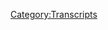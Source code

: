 {{Transcript
    | title         = [[166: February 2-3, 2009]]
    | caption       = [https://knowledgefight.libsyn.com/knowledge-fight-feb-2-3-2009 Listen to this episode on Libsyn]
    | episodeNumber = [[166: February 2-3, 2009|166]]
    | length        = 01:52:54
}}

{{MessageBox
    | header     = Warning: Bot Generated Content
    | text       = This transcript was automatically generated by transcription software and likely contains many mistakes and misattributions. Please check the audio for definitive quotes, attribution, and context.
    | image      = N3yvass4myg91.webp
    | imagewidth = 50px
    | id         = warning
}}

{{TranscriptBlock
    | name      = Unknown Speaker
    | timestamp = 00:00:00.000
    | text      = Andy in Kansas. You're on the air. Thanks for holding
}}

{{TranscriptBlock
    | name      = Unknown Speaker
    | timestamp = 00:00:03.839
    | text      = Hello Alex, I'm a first name caller. I'm a huge fan. I love your work. I love you
}}

{{TranscriptBlock
    | name      = Unknown Speaker
    | timestamp = 00:00:07.780
    | text      = Hey everybody, welcome back to knowledge fight. I'm Dan. I'm Jordan
}}

{{TranscriptBlock
    | name      = Unknown Speaker
    | timestamp = 00:00:10.640
    | text      = We're a couple dudes like to sit around drink novelty beverages and talk a little bit about Alex Jones indeed
}}

{{TranscriptBlock
    | name      = Unknown Speaker
    | timestamp = 00:00:15.820
    | text      = We are Dan Dan. Mm-hmm
}}

{{TranscriptBlock
    | name      = Unknown Speaker
    | timestamp = 00:00:18.480
    | text      = Dan if you had never heard this podcast ever but had instead just read a
}}

{{TranscriptBlock
    | name      = Unknown Speaker
    | timestamp = 00:00:24.039
    | text      = Ten page long review about Kanye's new EP. Uh-huh that never speaks about the music at all
}}

{{TranscriptBlock
    | name      = Unknown Speaker
    | timestamp = 00:00:31.600
    | text      = At all just the review album is just about our podcast just about our podcast
}}

{{TranscriptBlock
    | name      = Unknown Speaker
    | timestamp = 00:00:37.039
    | text      = if you were an
}}

{{TranscriptBlock
    | name      = Unknown Speaker
    | timestamp = 00:00:39.359
    | text      = superfluous
}}

{{TranscriptBlock
    | name      = Unknown Speaker
    | timestamp = 00:00:40.679
    | text      = Over-wordy pitchfork reviewer who maybe has never actually heard music before Jordan Holmes doesn't care about black people exactly
}}

{{TranscriptBlock
    | name      = Unknown Speaker
    | timestamp = 00:00:48.039
    | text      = You know, that's a perfect music review right there 7.3 sounds good
}}

{{TranscriptBlock
    | name      = Unknown Speaker
    | timestamp = 00:01:01.799
    | text      = Pitchfork reviewed our
}}

{{TranscriptBlock
    | name      = Unknown Speaker
    | timestamp = 00:01:04.079
    | text      = 7.3. Hey, it's not best music level, but it's still pretty good. Oh, it's very serviceable
}}

{{TranscriptBlock
    | name      = Unknown Speaker
    | timestamp = 00:01:08.620
    | text      = I bet we'll get best reissue about 30 years from now when everybody reevaluates everything speaking of reissues. There we go today
}}

{{TranscriptBlock
    | name      = Unknown Speaker
    | timestamp = 00:01:15.579
    | text      = We are back in the past. We're going over 2009. Perfect
}}

{{TranscriptBlock
    | name      = Unknown Speaker
    | timestamp = 00:01:18.640
    | text      = But I do want to say this really quick before we jump into business
}}

{{TranscriptBlock
    | name      = Unknown Speaker
    | timestamp = 00:01:21.239
    | text      = Are you gonna start talking about Redondo again? He was on again. Redondo. Redondo. Redondo is the beach in California
}}

{{TranscriptBlock
    | name      = Unknown Speaker
    | timestamp = 00:01:28.480
    | text      = That's right. Yeah, Mike Redondo. Uh-huh
}}

{{TranscriptBlock
    | name      = Unknown Speaker
    | timestamp = 00:01:30.680
    | text      = He was on again and you know people were posting in the Facebook group about him being on again
}}

{{TranscriptBlock
    | name      = Unknown Speaker
    | timestamp = 00:01:35.719
    | text      = And I think it's time for us to wave goodbye to this bullshit any further
}}

{{TranscriptBlock
    | name      = Unknown Speaker
    | timestamp = 00:01:41.079
    | text      = I was done halfway through our second episode. I watched it. I watched his third appearance
}}

{{TranscriptBlock
    | name      = Unknown Speaker
    | timestamp = 00:01:46.560
    | text      = And he is there with a guy who has mysteriously come out of the woodwork and found out that he is a distant cousin of
}}

{{TranscriptBlock
    | name      = Unknown Speaker
    | timestamp = 00:01:53.719
    | text      = Mike's who is sure this guy sure this guy is also a did for Wars listener
}}

{{TranscriptBlock
    | name      = Unknown Speaker
    | timestamp = 00:01:58.680
    | text      = Why not and he's decided to let Mike live with him
}}

{{TranscriptBlock
    | name      = Unknown Speaker
    | timestamp = 00:02:03.760
    | text      = And he really wants to be an info Wars reporter, okay, so the distant cousin yes, okay
}}

{{TranscriptBlock
    | name      = Unknown Speaker
    | timestamp = 00:02:10.599
    | text      = So they're gonna tag-team it. Well, there's a baby to do remote pieces
}}

{{TranscriptBlock
    | name      = Unknown Speaker
    | timestamp = 00:02:13.400
    | text      = There's a bit of a negotiation about that cuz Mike doesn't want to be an info Wars reporter
}}

{{TranscriptBlock
    | name      = Unknown Speaker
    | timestamp = 00:02:17.840
    | text      = Of course not and Alex does and the guy the cousin Tony keeps being like well
}}

{{TranscriptBlock
    | name      = Unknown Speaker
    | timestamp = 00:02:22.780
    | text      = I would like to do it and that Alex is really clearly like I want Mike because he's
}}

{{TranscriptBlock
    | name      = Unknown Speaker
    | timestamp = 00:02:29.000
    | text      = Sort of famous. Yeah, I want to do something with him. Yeah, you're not as good
}}

{{TranscriptBlock
    | name      = Unknown Speaker
    | timestamp = 00:02:35.319
    | text      = To me
}}

{{TranscriptBlock
    | name      = Unknown Speaker
    | timestamp = 00:02:39.360
    | text      = Yeah, it's so there's just fucking talking about I'm a distant
}}

{{TranscriptBlock
    | name      = Unknown Speaker
    | timestamp = 00:02:42.680
    | text      = I'm your distant cousin Tony is the thing that somebody says before they rob you Tony. Hey, I'm Tony
}}

{{TranscriptBlock
    | name      = Unknown Speaker
    | timestamp = 00:02:48.400
    | text      = You don't remember me of you your mother's grandmother's on my mother's side
}}

{{TranscriptBlock
    | name      = Unknown Speaker
    | timestamp = 00:02:52.919
    | text      = They were skyping in from Tony's sister's child's bedroom to
}}

{{TranscriptBlock
    | name      = Unknown Speaker
    | timestamp = 00:02:59.240
    | text      = That's great
}}

{{TranscriptBlock
    | name      = Unknown Speaker
    | timestamp = 00:03:01.240
    | text      = God that's good stuff is ridiculous. But if you were writing a parody of this you would just write this. All right that
}}

{{TranscriptBlock
    | name      = Unknown Speaker
    | timestamp = 00:03:07.439
    | text      = Yeah, you just write that deck. Well, that's the third day. Yeah, exactly. The the other thing too is that Alex
}}

{{TranscriptBlock
    | name      = Unknown Speaker
    | timestamp = 00:03:13.379
    | text      = Sets up the interview by saying like well Mike, you know
}}

{{TranscriptBlock
    | name      = Unknown Speaker
    | timestamp = 00:03:17.360
    | text      = I paid you three thousand dollars to come down here and still hilarious and you now see the
}}

{{TranscriptBlock
    | name      = Unknown Speaker
    | timestamp = 00:03:22.560
    | text      = Millions of dollars of free press that I've gotten out of this you understand how capitalism works now
}}

{{TranscriptBlock
    | name      = Unknown Speaker
    | timestamp = 00:03:28.000
    | text      = And I'm like Alex you are straight-up on air saying to this guy's face. I
}}

{{TranscriptBlock
    | name      = Unknown Speaker
    | timestamp = 00:03:33.240
    | text      = Exploited you, but I paid you a little bit
}}

{{TranscriptBlock
    | name      = Unknown Speaker
    | timestamp = 00:03:37.080
    | text      = Do you understand how publicity stunts you understand how I am
}}

{{TranscriptBlock
    | name      = Unknown Speaker
    | timestamp = 00:03:42.560
    | text      = Embodying the worst impulses of late capitalism and how I myself need to be taken down because I have taken advantage of you a
}}

{{TranscriptBlock
    | name      = Unknown Speaker
    | timestamp = 00:03:49.719
    | text      = Boy, yeah boy you understand how I don't give a fuck about whether or not you ever see your kid again
}}

{{TranscriptBlock
    | name      = Unknown Speaker
    | timestamp = 00:03:57.680
    | text      = I don't give a shit if you're homeless
}}

{{TranscriptBlock
    | name      = Unknown Speaker
    | timestamp = 00:03:59.439
    | text      = I
}}

{{TranscriptBlock
    | name      = Unknown Speaker
    | timestamp = 00:03:59.960
    | text      = Made so much free press out of this and think about how much more free press I can get if you turn your goddamn life
}}

{{TranscriptBlock
    | name      = Unknown Speaker
    | timestamp = 00:04:06.240
    | text      = We're gonna get a haircut
}}

{{TranscriptBlock
    | name      = Unknown Speaker
    | timestamp = 00:04:07.479
    | text      = My out like I'm a sociopath basically that might as well have been what he said
}}

{{TranscriptBlock
    | name      = Unknown Speaker
    | timestamp = 00:04:12.240
    | text      = So we're not gonna cover that and I don't think we'll cover anything else that happens visa v Mike Rotondo unless there's a major break
}}

{{TranscriptBlock
    | name      = Unknown Speaker
    | timestamp = 00:04:19.519
    | text      = In the story man if he becomes the new rainbow snatch. I'm in now cuz that's that's a character
}}

{{TranscriptBlock
    | name      = Unknown Speaker
    | timestamp = 00:04:26.079
    | text      = This is just a dude the other thing. I want to say is that I hear people's responses
}}

{{TranscriptBlock
    | name      = Unknown Speaker
    | timestamp = 00:04:32.240
    | text      = And I my immediate reaction whenever someone you say that I take criticism too personally
}}

{{TranscriptBlock
    | name      = Unknown Speaker
    | timestamp = 00:04:38.480
    | text      = Well, I say I just reflect upon things that people say and I process them
}}

{{TranscriptBlock
    | name      = Unknown Speaker
    | timestamp = 00:04:43.920
    | text      = I try to be right and I think there is a fair criticism
}}

{{TranscriptBlock
    | name      = Unknown Speaker
    | timestamp = 00:04:47.480
    | text      = It was made of our last episode, and I I don't think we did anything wrong, but I do think that we weren't clear enough about
}}

{{TranscriptBlock
    | name      = Unknown Speaker
    | timestamp = 00:04:55.240
    | text      = The different pieces of the story that we were talking about
}}

{{TranscriptBlock
    | name      = Unknown Speaker
    | timestamp = 00:04:59.160
    | text      = Okay
}}

{{TranscriptBlock
    | name      = Unknown Speaker
    | timestamp = 00:04:59.800
    | text      = Wherein we kind of were coming from a perspective of we believe that Mike is on the spectrum right on the autism spectrum
}}

{{TranscriptBlock
    | name      = Unknown Speaker
    | timestamp = 00:05:06.040
    | text      = Right, and we also think he's dangerous and mentally ill not
}}

{{TranscriptBlock
    | name      = Unknown Speaker
    | timestamp = 00:05:10.920
    | text      = Simultaneously now those things are unrelated to each other
}}

{{TranscriptBlock
    | name      = Unknown Speaker
    | timestamp = 00:05:13.879
    | text      = And I think we did a shitty job of being clear in our language about that and made it seem
}}

{{TranscriptBlock
    | name      = Unknown Speaker
    | timestamp = 00:05:20.199
    | text      = Like they were connected, and I apologize for that perception. Yeah, I don't mean that's fair
}}

{{TranscriptBlock
    | name      = Unknown Speaker
    | timestamp = 00:05:26.600
    | text      = Probably the best reason that you can take it that we don't mean that is we didn't consider it in the moment because it's so
}}

{{TranscriptBlock
    | name      = Unknown Speaker
    | timestamp = 00:05:34.040
    | text      = Obvious that those two things are unrelated to and I would hope the previous 700 episodes or however many we've done
}}

{{TranscriptBlock
    | name      = Unknown Speaker
    | timestamp = 00:05:40.600
    | text      = It should give you some sense of where we're at and also no it actually turns out. We're the only
}}

{{TranscriptBlock
    | name      = Unknown Speaker
    | timestamp = 00:05:47.079
    | text      = Pro like the most progressive most equal rights based podcast
}}

{{TranscriptBlock
    | name      = Unknown Speaker
    | timestamp = 00:05:51.519
    | text      = But you still gotta exclude somebody and it turns out all Asperger's people gotta go
}}

{{TranscriptBlock
    | name      = Unknown Speaker
    | timestamp = 00:05:56.480
    | text      = I guess it's just it turns out. It's a weird. It's a weird thing
}}

{{TranscriptBlock
    | name      = Unknown Speaker
    | timestamp = 00:06:00.180
    | text      = We do but yeah what you're gonna
}}

{{TranscriptBlock
    | name      = Unknown Speaker
    | timestamp = 00:06:01.319
    | text      = Do and the other one of the other reasons I think cuz I've been reflecting on this a little bit not taking it personally and
}}

{{TranscriptBlock
    | name      = Unknown Speaker
    | timestamp = 00:06:05.879
    | text      = Not like beating myself up about it, but I wanted to sort of I don't believe either of those two things
}}

{{TranscriptBlock
    | name      = Unknown Speaker
    | timestamp = 00:06:09.680
    | text      = I've been having a great week. Okay, taking a lot of walks
}}

{{TranscriptBlock
    | name      = Unknown Speaker
    | timestamp = 00:06:14.079
    | text      = Looking off into the middle distance in the rain. I've been walking. I've been getting up in the morning and taking walks
}}

{{TranscriptBlock
    | name      = Unknown Speaker
    | timestamp = 00:06:18.800
    | text      = There's a short super nice a short distance between reflect and dwell dad
}}

{{TranscriptBlock
    | name      = Unknown Speaker
    | timestamp = 00:06:23.360
    | text      = But taking taking these walks the other day the other day. I was taking a walk right walk down the street
}}

{{TranscriptBlock
    | name      = Unknown Speaker
    | timestamp = 00:06:29.379
    | text      = Yeah, walking right down to 30 in the morning like that just early morning wrong wrong hour early morning walk having a great time
}}

{{TranscriptBlock
    | name      = Unknown Speaker
    | timestamp = 00:06:36.759
    | text      = Well, thank you right walking down the street minding my own business. What do I see out of the side of my eye?
}}

{{TranscriptBlock
    | name      = Unknown Speaker
    | timestamp = 00:06:41.279
    | text      = I see a moped with a sidecar. How does that not set your day off in the right direction?
}}

{{TranscriptBlock
    | name      = Unknown Speaker
    | timestamp = 00:06:46.720
    | text      = is awesome a
}}

{{TranscriptBlock
    | name      = Unknown Speaker
    | timestamp = 00:06:49.199
    | text      = Moped with a sidecar not five blocks from my house all right miracles do happen
}}

{{TranscriptBlock
    | name      = Unknown Speaker
    | timestamp = 00:06:54.300
    | text      = But then I heard a squirrel hit the ground from a tree. It was terrifying
}}

{{TranscriptBlock
    | name      = Unknown Speaker
    | timestamp = 00:06:58.600
    | text      = It was like it sounded like a textbook be drop. Did it fall like painfully it walked away fine
}}

{{TranscriptBlock
    | name      = Unknown Speaker
    | timestamp = 00:07:04.920
    | text      = But it was a look that seemed to imply. It wasn't happy. It was embarrassed
}}

{{TranscriptBlock
    | name      = Unknown Speaker
    | timestamp = 00:07:08.399
    | text      = Yeah, a little bit. It was it was that moment where you trip going up the stairs
}}

{{TranscriptBlock
    | name      = Unknown Speaker
    | timestamp = 00:07:12.620
    | text      = You're like oh, and then you see and there's one guy
}}

{{TranscriptBlock
    | name      = Unknown Speaker
    | timestamp = 00:07:15.259
    | text      = And you're like you and you and me die with this secret you would mean fucking
}}

{{TranscriptBlock
    | name      = Unknown Speaker
    | timestamp = 00:07:19.439
    | text      = Cutting you just never talk about squirrel gave me that look yeah, okay?
}}

{{TranscriptBlock
    | name      = Unknown Speaker
    | timestamp = 00:07:23.639
    | text      = So I've been taking a lot of walks and sort of you know there's some reflection involved
}}

{{TranscriptBlock
    | name      = Unknown Speaker
    | timestamp = 00:07:27.319
    | text      = And I was thinking about it so anyway. That's all to say a sorry we weren't more precise in our language
}}

{{TranscriptBlock
    | name      = Unknown Speaker
    | timestamp = 00:07:33.500
    | text      = Yeah, we'll try to be better in the future
}}

{{TranscriptBlock
    | name      = Unknown Speaker
    | timestamp = 00:07:36.040
    | text      = You know it's just one of those things sometimes. You just don't realize that there are people listening
}}

{{TranscriptBlock
    | name      = Unknown Speaker
    | timestamp = 00:07:40.600
    | text      = You know I'm fair enough fair enough. Why would they I?
}}

{{TranscriptBlock
    | name      = Unknown Speaker
    | timestamp = 00:07:44.879
    | text      = It's our default position. That's the best point. It's kind of like
}}

{{TranscriptBlock
    | name      = Unknown Speaker
    | timestamp = 00:07:48.720
    | text      = That's shocking that anybody listen to anyone cares, but we do appreciate it as we appreciate
}}

{{TranscriptBlock
    | name      = Unknown Speaker
    | timestamp = 00:07:54.199
    | text      = There we go that was the transition. I was waiting for Dan
}}

{{TranscriptBlock
    | name      = Unknown Speaker
    | timestamp = 00:07:57.319
    | text      = I'd like to give a shout out to a new donor who's joined up. Thank you so much Dylan
}}

{{TranscriptBlock
    | name      = Unknown Speaker
    | timestamp = 00:08:01.720
    | text      = I'm a policy wonk. Thank you so much. Thank you very much, Dylan
}}

{{TranscriptBlock
    | name      = Unknown Speaker
    | timestamp = 00:08:06.519
    | text      = I'm not doing it. There's no Highlander named Dylan. Nope all right
}}

{{TranscriptBlock
    | name      = Unknown Speaker
    | timestamp = 00:08:10.199
    | text      = I was a look the first name that came to mind was not the one that I want to say okay
}}

{{TranscriptBlock
    | name      = Unknown Speaker
    | timestamp = 00:08:15.399
    | text      = But here's a name. I want to say yeah
}}

{{TranscriptBlock
    | name      = Unknown Speaker
    | timestamp = 00:08:17.360
    | text      = I'd like to give a shout out to someone who has bumped bumped things up
}}

{{TranscriptBlock
    | name      = Unknown Speaker
    | timestamp = 00:08:21.680
    | text      = And become themselves a raptor princess what like to thank you so much Scott
}}

{{TranscriptBlock
    | name      = Unknown Speaker
    | timestamp = 00:08:27.160
    | text      = I'm a policy wonk
}}

{{TranscriptBlock
    | name      = Unknown Speaker
    | timestamp = 00:08:29.160
    | text      = Go home to your mother tell her you're brilliant someone someone sodomite sent me a bucket of poop daddy shark
}}

{{TranscriptBlock
    | name      = Unknown Speaker
    | timestamp = 00:08:36.600
    | text      = Jar-jar Binks has a Caribbean black accent. He's a loser little little titty, baby
}}

{{TranscriptBlock
    | name      = Unknown Speaker
    | timestamp = 00:08:43.480
    | text      = I don't want to hate black people I renounce Jesus Christ I
}}

{{TranscriptBlock
    | name      = Unknown Speaker
    | timestamp = 00:08:48.279
    | text      = Know how to read I am out of control
}}

{{TranscriptBlock
    | name      = Unknown Speaker
    | timestamp = 00:08:52.360
    | text      = I've never really seen a lot of white racism in my life. I really haven't I bet you money
}}

{{TranscriptBlock
    | name      = Unknown Speaker
    | timestamp = 00:08:56.919
    | text      = There are few living black people that have been
}}

{{TranscriptBlock
    | name      = Unknown Speaker
    | timestamp = 00:09:00.159
    | text      = Abused by white people as much as I have been abused by black people at all Hitler Joseph Stalin both those guys were complete
}}

{{TranscriptBlock
    | name      = Unknown Speaker
    | timestamp = 00:09:07.559
    | text      = badasses
}}

{{TranscriptBlock
    | name      = Unknown Speaker
    | timestamp = 00:09:13.480
    | text      = So, thank you so much Scott, man
}}

{{TranscriptBlock
    | name      = Unknown Speaker
    | timestamp = 00:09:14.919
    | text      = You know what's crazy about that drop it is actually gotten progressively darker as we go along
}}

{{TranscriptBlock
    | name      = Unknown Speaker
    | timestamp = 00:09:20.759
    | text      = It is it is it starts out real fun
}}

{{TranscriptBlock
    | name      = Unknown Speaker
    | timestamp = 00:09:24.720
    | text      = And
}}

{{TranscriptBlock
    | name      = Unknown Speaker
    | timestamp = 00:09:25.679
    | text      = Then racism real hard racism and an expressing of admiration for Hitler at least like a doff of a cap yeah
}}

{{TranscriptBlock
    | name      = Unknown Speaker
    | timestamp = 00:09:33.720
    | text      = Yeah, um, but like to really and we know that he at least is consistent because does not mention Mao
}}

{{TranscriptBlock
    | name      = Unknown Speaker
    | timestamp = 00:09:40.440
    | text      = He hates the chai comes up hates the chai comes um, but thank you so much Scott Scott's been around a long time
}}

{{TranscriptBlock
    | name      = Unknown Speaker
    | timestamp = 00:09:46.200
    | text      = But good old time old time listener. We appreciate it. Thank you so much. Thank you very much
}}

{{TranscriptBlock
    | name      = Unknown Speaker
    | timestamp = 00:09:51.679
    | text      = There have been a couple people who have jumped on board since we put out the word that I will be breaking down
}}

{{TranscriptBlock
    | name      = Unknown Speaker
    | timestamp = 00:09:57.799
    | text      = None dare call it conspiracy if we have 15 new donors by the end of June. Uh, I'm having a great time
}}

{{TranscriptBlock
    | name      = Unknown Speaker
    | timestamp = 00:10:05.120
    | text      = Yeah, I've taken those walks. I've written about
}}

{{TranscriptBlock
    | name      = Unknown Speaker
    | timestamp = 00:10:09.279
    | text      = 25 pages about the first 10 pages of the book Jesus Christ dad. It's good. Oh god. How long is this book?
}}

{{TranscriptBlock
    | name      = Unknown Speaker
    | timestamp = 00:10:15.879
    | text      = I don't know, but I'm dunking on this guy
}}

{{TranscriptBlock
    | name      = Unknown Speaker
    | timestamp = 00:10:21.360
    | text      = It's like
}}

{{TranscriptBlock
    | name      = Unknown Speaker
    | timestamp = 00:10:23.240
    | text      = I've written so much and it started with a really clinical tone where this isn't true blah blah blah
}}

{{TranscriptBlock
    | name      = Unknown Speaker
    | timestamp = 00:10:29.320
    | text      = And now it's just like look at this asshole
}}

{{TranscriptBlock
    | name      = Unknown Speaker
    | timestamp = 00:10:31.639
    | text      = Just become like I have now pissed off
}}

{{TranscriptBlock
    | name      = Unknown Speaker
    | timestamp = 00:10:35.799
    | text      = So you're you've you've graduated to do in the thing where?
}}

{{TranscriptBlock
    | name      = Unknown Speaker
    | timestamp = 00:10:39.320
    | text      = Somebody actually dunks on a dude and then stands over him and flexes on top of them. That's what you're doing
}}

{{TranscriptBlock
    | name      = Unknown Speaker
    | timestamp = 00:10:44.120
    | text      = I'm here for real. Don't get on it. Yeah. Yeah. Yeah, it's it's very fun
}}

{{TranscriptBlock
    | name      = Unknown Speaker
    | timestamp = 00:10:48.360
    | text      = If you are posterizing the none dare call it a conspiracy. Yeah posterize. Yeah
}}

{{TranscriptBlock
    | name      = Unknown Speaker
    | timestamp = 00:10:52.960
    | text      = Yeah, if you would like to support that or help that come to pass you could go to our website knowledge fight calm
}}

{{TranscriptBlock
    | name      = Unknown Speaker
    | timestamp = 00:10:58.639
    | text      = Click support the show and that will be
}}

{{TranscriptBlock
    | name      = Unknown Speaker
    | timestamp = 00:11:01.440
    | text      = coming out
}}

{{TranscriptBlock
    | name      = Unknown Speaker
    | timestamp = 00:11:03.960
    | text      = If anybody if we get 15 by June 1st, I'm sorry the end of June then it'll start July 1st
}}

{{TranscriptBlock
    | name      = Unknown Speaker
    | timestamp = 00:11:11.360
    | text      = Perfect, and if not, then I guess whenever we get to 15, yeah, I guess
}}

{{TranscriptBlock
    | name      = Unknown Speaker
    | timestamp = 00:11:16.120
    | text      = We'll see. Anyway, we very loose rules. Anyway, you know this bullshit. Let's get down to business
}}

{{TranscriptBlock
    | name      = Unknown Speaker
    | timestamp = 00:11:21.240
    | text      = Today Jordan we're going to defeat
}}

{{TranscriptBlock
    | name      = Unknown Speaker
    | timestamp = 00:11:23.679
    | text      = the Huns
}}

{{TranscriptBlock
    | name      = Unknown Speaker
    | timestamp = 00:11:25.960
    | text      = Did they send me daughters when I asked for sons?
}}

{{TranscriptBlock
    | name      = Unknown Speaker
    | timestamp = 00:11:32.519
    | text      = All right, I think I'm gonna let it go. Yeah, I could do the whole baby
}}

{{TranscriptBlock
    | name      = Unknown Speaker
    | timestamp = 00:11:36.080
    | text      = Stop I've ever met and you can bet before with through say somehow I'll
}}

{{TranscriptBlock
    | name      = Unknown Speaker
    | timestamp = 00:11:43.759
    | text      = Make a man out of you. Yeah, so we're going over February 2nd and 3rd today boy
}}

{{TranscriptBlock
    | name      = Unknown Speaker
    | timestamp = 00:11:50.960
    | text      = I wanted to try and get three days crammed in
}}

{{TranscriptBlock
    | name      = Unknown Speaker
    | timestamp = 00:11:53.080
    | text      = Yeah, it just wasn't gonna happen and there's a natural distinction, but well next week
}}

{{TranscriptBlock
    | name      = Unknown Speaker
    | timestamp = 00:11:58.039
    | text      = We start with the back at the regular schedule again. So we're fucking right on it. And we have we
}}

{{TranscriptBlock
    | name      = Unknown Speaker
    | timestamp = 00:12:07.000
    | text      = 2009 stuff is we're about to hit some pay dirt and like some of the
}}

{{TranscriptBlock
    | name      = Unknown Speaker
    | timestamp = 00:12:11.559
    | text      = Unified field theory of Alex Jones is going to come into much sharper focus really soon because if we recall
}}

{{TranscriptBlock
    | name      = Unknown Speaker
    | timestamp = 00:12:18.639
    | text      = February 27 you just pointed to the board which I loved February 27th is the first tea party rallies
}}

{{TranscriptBlock
    | name      = Unknown Speaker
    | timestamp = 00:12:25.480
    | text      = Yes, the first major one. Yes. And so what we're seeing right now is the building towards that
}}

{{TranscriptBlock
    | name      = Unknown Speaker
    | timestamp = 00:12:31.279
    | text      = whether or not Alex has any awareness of
}}

{{TranscriptBlock
    | name      = Unknown Speaker
    | timestamp = 00:12:34.679
    | text      = The forces behind the scenes or not the amount of coke money. He's about to get we will find out
}}

{{TranscriptBlock
    | name      = Unknown Speaker
    | timestamp = 00:12:40.000
    | text      = But first before we get in today's episode a couple of out of context drops
}}

{{TranscriptBlock
    | name      = Unknown Speaker
    | timestamp = 00:12:44.559
    | text      = I'm just average intelligence. Yep. Yeah, maybe
}}

{{TranscriptBlock
    | name      = Unknown Speaker
    | timestamp = 00:12:48.720
    | text      = I would say blow but then he steps it up a little I'm brain damaged. Yeah
}}

{{TranscriptBlock
    | name      = Unknown Speaker
    | timestamp = 00:12:53.340
    | text      = Yeah, you know that house. Yeah
}}

{{TranscriptBlock
    | name      = Unknown Speaker
    | timestamp = 00:12:56.899
    | text      = I have chemical lobotomy. Okay, probably sure. Yeah
}}

{{TranscriptBlock
    | name      = Unknown Speaker
    | timestamp = 00:13:08.700
    | text      = That broke it I thought there was another
}}

{{TranscriptBlock
    | name      = Unknown Speaker
    | timestamp = 00:13:11.220
    | text      = No, just all right. Um, so why did you turn and look at me then? I don't know. I have a response
}}

{{TranscriptBlock
    | name      = Unknown Speaker
    | timestamp = 00:13:17.019
    | text      = I did it was so Jordan last we discussed. I believe we left off on January
}}

{{TranscriptBlock
    | name      = Unknown Speaker
    | timestamp = 00:13:24.779
    | text      = 29th if that's if I recall correctly, let me confirm that
}}

{{TranscriptBlock
    | name      = Unknown Speaker
    | timestamp = 00:13:30.100
    | text      = Bob up up last time on knowledge fight. Yes. We passed
}}

{{TranscriptBlock
    | name      = Unknown Speaker
    | timestamp = 00:13:34.580
    | text      = 2009 we had the 29th of January is where we left off last time and on the 29th we have
}}

{{TranscriptBlock
    | name      = Unknown Speaker
    | timestamp = 00:13:41.100
    | text      = I said 29th again on the 30th. Oh a guy named Bob daisy sits in
}}

{{TranscriptBlock
    | name      = Unknown Speaker
    | timestamp = 00:13:47.820
    | text      = He's another Austin weirdo
}}

{{TranscriptBlock
    | name      = Unknown Speaker
    | timestamp = 00:13:50.039
    | text      = Related to Brendan daisy. I don't think so. Okay unrelated. Although he does speak with the gentleman's twang
}}

{{TranscriptBlock
    | name      = Unknown Speaker
    | timestamp = 00:13:55.539
    | text      = All right country twang to his voice. He fills in so I didn't listen to it. Okay, right
}}

{{TranscriptBlock
    | name      = Unknown Speaker
    | timestamp = 00:14:02.700
    | text      = So then February 1st is a Sunday and I listen to it and Alex is just in repeats
}}

{{TranscriptBlock
    | name      = Unknown Speaker
    | timestamp = 00:14:07.820
    | text      = He has he just replays his interview with David Icke
}}

{{TranscriptBlock
    | name      = Unknown Speaker
    | timestamp = 00:14:12.059
    | text      = I'm like what's going on here? This is super weird. And then we get to February 2nd and Alex explains where he was
}}

{{TranscriptBlock
    | name      = Unknown Speaker
    | timestamp = 00:14:19.940
    | text      = My way was paid. So I went to the ultimate fighting championship
}}

{{TranscriptBlock
    | name      = Unknown Speaker
    | timestamp = 00:14:24.659
    | text      = Joe Rogan, I figured it would be good to network with folks and see how many of the Hollywood folks
}}

{{TranscriptBlock
    | name      = Unknown Speaker
    | timestamp = 00:14:29.659
    | text      = I didn't know or aware of the work we're doing and
}}

{{TranscriptBlock
    | name      = Unknown Speaker
    | timestamp = 00:14:31.379
    | text      = We ran into quite a few prominent people that are certainly aware of the New World Order. That was interesting
}}

{{TranscriptBlock
    | name      = Unknown Speaker
    | timestamp = 00:14:35.340
    | text      = Oh, I'm tired today. I'll get into some of what happened there and
}}

{{TranscriptBlock
    | name      = Unknown Speaker
    | timestamp = 00:14:39.539
    | text      = Just the soullessness of Las Vegas. I haven't been in that place in ten years
}}

{{TranscriptBlock
    | name      = Unknown Speaker
    | timestamp = 00:14:43.820
    | text      = He doesn't end up getting into the soullessness. No, he doesn't. No, he doesn't but big news. What's that big news? I
}}

{{TranscriptBlock
    | name      = Unknown Speaker
    | timestamp = 00:14:51.580
    | text      = Flew in from Las Vegas last night boy. My arms tired. I hate you
}}

{{TranscriptBlock
    | name      = Unknown Speaker
    | timestamp = 00:14:56.220
    | text      = Later in the week of not today. I'll make it on just right
}}

{{TranscriptBlock
    | name      = Unknown Speaker
    | timestamp = 00:14:59.779
    | text      = I walked into the MGM Grand and
}}

{{TranscriptBlock
    | name      = Unknown Speaker
    | timestamp = 00:15:01.779
    | text      = it was like everybody had their souls sucked out of when people that were actually there for the casino and
}}

{{TranscriptBlock
    | name      = Unknown Speaker
    | timestamp = 00:15:06.340
    | text      = Then the next day all the UFC champions showed up. They were a different crowd. They were all in shape and
}}

{{TranscriptBlock
    | name      = Unknown Speaker
    | timestamp = 00:15:12.539
    | text      = crazed looks in their eyes, but
}}

{{TranscriptBlock
    | name      = Unknown Speaker
    | timestamp = 00:15:15.100
    | text      = Certainly was Babylon. It was it was interesting, but I don't think I'll be going back. I have too much important work to do here
}}

{{TranscriptBlock
    | name      = Unknown Speaker
    | timestamp = 00:15:23.259
    | text      = But I met Eddie Bravo who's a huge fan of the show. What a nice guy Guru of the 10th Planet jujitsu. Nope. That was interesting
}}

{{TranscriptBlock
    | name      = Unknown Speaker
    | timestamp = 00:15:36.580
    | text      = Even laughs that was a real left to uh-huh. Yeah, put it in the books
}}

{{TranscriptBlock
    | name      = Unknown Speaker
    | timestamp = 00:15:41.019
    | text      = But that was when we began our Eddie Bravo romance February 2nd 2009 the day
}}

{{TranscriptBlock
    | name      = Unknown Speaker
    | timestamp = 00:15:48.419
    | text      = Alex Jones admits he's met Eddie Bravo
}}

{{TranscriptBlock
    | name      = Unknown Speaker
    | timestamp = 00:15:50.419
    | text      = That weekend so at that UFC event, whatever that weekend was Alex Jones and Eddie Bravo's worlds intersected and
}}

{{TranscriptBlock
    | name      = Unknown Speaker
    | timestamp = 00:15:58.860
    | text      = Nothing would ever be the same again
}}

{{TranscriptBlock
    | name      = Unknown Speaker
    | timestamp = 00:16:00.539
    | text      = It's weird how Alex doesn't talk about how the UFC fighters all have to have day jobs because they don't get paid enough for these
}}

{{TranscriptBlock
    | name      = Unknown Speaker
    | timestamp = 00:16:06.820
    | text      = Fights and they also don't have insurance even though that fucking asshole who runs the UFC thing is like a billionaire or whatever
}}

{{TranscriptBlock
    | name      = Unknown Speaker
    | timestamp = 00:16:14.000
    | text      = Fucking shit like that. It's just all of that shit. Like it's all of that. It's all of that like there's that loss right now
}}

{{TranscriptBlock
    | name      = Unknown Speaker
    | timestamp = 00:16:20.799
    | text      = Is it yeah, there's a lawsuit about the classification of USC fighters as employees
}}

{{TranscriptBlock
    | name      = Unknown Speaker
    | timestamp = 00:16:26.120
    | text      = I can't remember the name of the lady the woman fighter who's bringing the suit
}}

{{TranscriptBlock
    | name      = Unknown Speaker
    | timestamp = 00:16:31.159
    | text      = I literally just read an article about yeah, and it was great
}}

{{TranscriptBlock
    | name      = Unknown Speaker
    | timestamp = 00:16:35.279
    | text      = There's an article about the implications that pro wrestling will have if the suit is successful
}}

{{TranscriptBlock
    | name      = Unknown Speaker
    | timestamp = 00:16:40.919
    | text      = Yeah, if they win that one pro wrestling is gonna get health insurance for the first a lot of dominoes. Oh, yeah
}}

{{TranscriptBlock
    | name      = Unknown Speaker
    | timestamp = 00:16:46.419
    | text      = the exploitation of these these these workers is
}}

{{TranscriptBlock
    | name      = Unknown Speaker
    | timestamp = 00:16:50.039
    | text      = Unbelievable, especially for their short careers and the damage that's done to them and you're not even gonna take care of them
}}

{{TranscriptBlock
    | name      = Unknown Speaker
    | timestamp = 00:16:55.100
    | text      = You make millions of dollars off those for one night and then they die two years later
}}

{{TranscriptBlock
    | name      = Unknown Speaker
    | timestamp = 00:17:00.080
    | text      = like fuck you most people seem to have little sympathy about it because of the high amount they make for
}}

{{TranscriptBlock
    | name      = Unknown Speaker
    | timestamp = 00:17:05.160
    | text      = the work that they do not considering that like the training is work to write and in terms of the WWE like
}}

{{TranscriptBlock
    | name      = Unknown Speaker
    | timestamp = 00:17:13.599
    | text      = Travel is you have to pay for your own travel you and you have to have a
}}

{{TranscriptBlock
    | name      = Unknown Speaker
    | timestamp = 00:17:17.640
    | text      = You have to have somebody who trains with you
}}

{{TranscriptBlock
    | name      = Unknown Speaker
    | timestamp = 00:17:19.880
    | text      = You have to have somebody who handles your stuff like you have to you're you're running a small business. You need a body, man
}}

{{TranscriptBlock
    | name      = Unknown Speaker
    | timestamp = 00:17:25.240
    | text      = Yeah, you need a Farnsworth Bentley. Absolutely
}}

{{TranscriptBlock
    | name      = Unknown Speaker
    | timestamp = 00:17:28.619
    | text      = So anyway, this is all to say that you guys better. I mean you got to be employees
}}

{{TranscriptBlock
    | name      = Unknown Speaker
    | timestamp = 00:17:33.319
    | text      = Yeah, you got a unionized. Come on, man. We all got a you one of these days National Union. So
}}

{{TranscriptBlock
    | name      = Unknown Speaker
    | timestamp = 00:17:38.880
    | text      = like I said the the the Tea Party is starting to kick into gear and
}}

{{TranscriptBlock
    | name      = Unknown Speaker
    | timestamp = 00:17:44.720
    | text      = You know as as this time goes on we will see
}}

{{TranscriptBlock
    | name      = Unknown Speaker
    | timestamp = 00:17:49.599
    | text      = The the effects of that but here's where Alex's head is at which I think might be related
}}

{{TranscriptBlock
    | name      = Unknown Speaker
    | timestamp = 00:17:55.519
    | text      = That's right. We're down here in Austin, Texas and
}}

{{TranscriptBlock
    | name      = Unknown Speaker
    | timestamp = 00:17:58.680
    | text      = The main mothership is up in Minneapolis, Minnesota
}}

{{TranscriptBlock
    | name      = Unknown Speaker
    | timestamp = 00:18:00.880
    | text      = But we are growing the info Wars command center and have some big announcements coming up in the next week week and a half
}}

{{TranscriptBlock
    | name      = Unknown Speaker
    | timestamp = 00:18:08.839
    | text      = I'm just gonna leave it at that big announcements
}}

{{TranscriptBlock
    | name      = Unknown Speaker
    | timestamp = 00:18:11.759
    | text      = coming up big
}}

{{TranscriptBlock
    | name      = Unknown Speaker
    | timestamp = 00:18:13.359
    | text      = Revolutionary developments with this radio show and more so stay tuned for that in the next week week and a half
}}

{{TranscriptBlock
    | name      = Unknown Speaker
    | timestamp = 00:18:20.759
    | text      = I I might even announce it the next few days, but I'm nailing down a few other things before we do that. Hmm, huh?
}}

{{TranscriptBlock
    | name      = Unknown Speaker
    | timestamp = 00:18:27.599
    | text      = Revolutionary changes are afoot at info wars and Alex Jones LLC right around the time that there is a giant
}}

{{TranscriptBlock
    | name      = Unknown Speaker
    | timestamp = 00:18:35.799
    | text      = coke cash influx into
}}

{{TranscriptBlock
    | name      = Unknown Speaker
    | timestamp = 00:18:38.920
    | text      = Organizations like Glenn Beck organizations like Sean Hannity, huh? Yeah, it's curious interesting timing
}}

{{TranscriptBlock
    | name      = Unknown Speaker
    | timestamp = 00:18:45.779
    | text      = I'll interesting timing. We just had a huge
}}

{{TranscriptBlock
    | name      = Unknown Speaker
    | timestamp = 00:18:49.039
    | text      = Opportunity roll along and there's something's gonna happen in the next couple of weeks or whatever
}}

{{TranscriptBlock
    | name      = Unknown Speaker
    | timestamp = 00:18:53.400
    | text      = I have to nail a few things down still gotta negotiate my contract for hating Obama
}}

{{TranscriptBlock
    | name      = Unknown Speaker
    | timestamp = 00:18:58.400
    | text      = Alex is talking a bunch about on this episode about how he's gonna hire more people and about how we're gonna push through and
}}

{{TranscriptBlock
    | name      = Unknown Speaker
    | timestamp = 00:19:05.160
    | text      = Expand even though the economy is getting worse and that kind of hubris is pretty amazing
}}

{{TranscriptBlock
    | name      = Unknown Speaker
    | timestamp = 00:19:09.160
    | text      = Right, it indicates to me some sort of an awareness now
}}

{{TranscriptBlock
    | name      = Unknown Speaker
    | timestamp = 00:19:12.200
    | text      = Will you match that with the fact that he's been saying that a money bomb is coming up?
}}

{{TranscriptBlock
    | name      = Unknown Speaker
    | timestamp = 00:19:15.880
    | text      = You start to get a sense and we've seen this a couple times throughout his history
}}

{{TranscriptBlock
    | name      = Unknown Speaker
    | timestamp = 00:19:19.480
    | text      = These money bombs happen at convenient and weird points in 2015
}}

{{TranscriptBlock
    | name      = Unknown Speaker
    | timestamp = 00:19:24.119
    | text      = It happened a couple months before he joined team Trump, right and it happened a couple like
}}

{{TranscriptBlock
    | name      = Unknown Speaker
    | timestamp = 00:19:29.460
    | text      = Maybe a couple weeks after Ted Anderson who is what he was talking about the headquarters in Minnesota
}}

{{TranscriptBlock
    | name      = Unknown Speaker
    | timestamp = 00:19:35.200
    | text      = Right, right Ted Anderson lost his license to sell gold bullion
}}

{{TranscriptBlock
    | name      = Unknown Speaker
    | timestamp = 00:19:39.680
    | text      = For so Midas resources was completely collapsed. Yeah a couple weeks later. Alex Jones does a money bomb right now in
}}

{{TranscriptBlock
    | name      = Unknown Speaker
    | timestamp = 00:19:47.119
    | text      = 2009 he's pimping a money bomb right around the beginning of the tea party
}}

{{TranscriptBlock
    | name      = Unknown Speaker
    | timestamp = 00:19:51.960
    | text      = It's very interesting these timing these timing things are
}}

{{TranscriptBlock
    | name      = Unknown Speaker
    | timestamp = 00:19:56.779
    | text      = Super bizarre and it's crazy that he bought three car washes which are conspicuously cash-only businesses at the same time
}}

{{TranscriptBlock
    | name      = Unknown Speaker
    | timestamp = 00:20:04.039
    | text      = It's so weird. It's so weird. Yeah bookkeeping is hard to do Dan. I understand that we can't we can't make it like a
}}

{{TranscriptBlock
    | name      = Unknown Speaker
    | timestamp = 00:20:11.200
    | text      = a case in court off of this no, but I think as time goes on in some of these dates getting more nailed down the
}}

{{TranscriptBlock
    | name      = Unknown Speaker
    | timestamp = 00:20:19.480
    | text      = Circumstantial case is going to be dammit. Yeah, it already is in my head. Yeah. Yeah
}}

{{TranscriptBlock
    | name      = Unknown Speaker
    | timestamp = 00:20:24.720
    | text      = There's very I when we started this podcast. I had a lot of questions about Alex Jones
}}

{{TranscriptBlock
    | name      = Unknown Speaker
    | timestamp = 00:20:31.279
    | text      = They're all getting answered pretty harsh. I have answers for most questions that I used to have about him
}}

{{TranscriptBlock
    | name      = Unknown Speaker
    | timestamp = 00:20:36.640
    | text      = I'm pretty clear that he's full of shit. Yep, pretty clear that he's been sold out for years write that down
}}

{{TranscriptBlock
    | name      = Unknown Speaker
    | timestamp = 00:20:43.700
    | text      = Anyway, some someone I do have questions about though Eddie Bravo. No, I'm pretty clear on him too. He's a flat-earther sweet
}}

{{TranscriptBlock
    | name      = Unknown Speaker
    | timestamp = 00:20:50.920
    | text      = But sweet but dumb this guy used to be the president. All right, which guy this guy he had a peanut farm
}}

{{TranscriptBlock
    | name      = Unknown Speaker
    | timestamp = 00:20:57.480
    | text      = You know that guy he'd have peanut Jimmy Carter. That's the one
}}

{{TranscriptBlock
    | name      = Unknown Speaker
    | timestamp = 00:21:00.119
    | text      = Yeah
}}

{{TranscriptBlock
    | name      = Unknown Speaker
    | timestamp = 00:21:00.400
    | text      = The guy who had to give up his peanut farm because he was worried about impropriety
}}

{{TranscriptBlock
    | name      = Unknown Speaker
    | timestamp = 00:21:04.799
    | text      = And perhaps people would view it as a way for him to be corrupt, right?
}}

{{TranscriptBlock
    | name      = Unknown Speaker
    | timestamp = 00:21:10.279
    | text      = And he thought that the office of the presidency must be above the appearance even the appearance of
}}

{{TranscriptBlock
    | name      = Unknown Speaker
    | timestamp = 00:21:17.720
    | text      = Corruption Dan right above it right let alone actually being fucking corrupt now
}}

{{TranscriptBlock
    | name      = Unknown Speaker
    | timestamp = 00:21:23.400
    | text      = What kind of president would ever?
}}

{{TranscriptBlock
    | name      = Unknown Speaker
    | timestamp = 00:21:26.400
    | text      = ruin the office of the presidency by being the most corrupt person in the
}}

{{TranscriptBlock
    | name      = Unknown Speaker
    | timestamp = 00:21:31.599
    | text      = Fucking world see now that sort of thing would lead me to believe that Jimmy Carter reasonable-ass cat
}}

{{TranscriptBlock
    | name      = Unknown Speaker
    | timestamp = 00:21:39.039
    | text      = Yeah, but this clip makes me think otherwise
}}

{{TranscriptBlock
    | name      = Unknown Speaker
    | timestamp = 00:21:42.680
    | text      = By the way, Jimmy Carter came out and said that 9-eleven should be investigated as a cover-up and then we don't
}}

{{TranscriptBlock
    | name      = Unknown Speaker
    | timestamp = 00:21:49.160
    | text      = Know exactly what the truth is that happened with that. So that's good for Jimmy Carter
}}

{{TranscriptBlock
    | name      = Unknown Speaker
    | timestamp = 00:21:54.920
    | text      = That story is up on prison planet calm right now as well
}}

{{TranscriptBlock
    | name      = Unknown Speaker
    | timestamp = 00:22:00.180
    | text      = Do you believe this?
}}

{{TranscriptBlock
    | name      = Unknown Speaker
    | timestamp = 00:22:07.700
    | text      = At this point in time isn't he in another country building homes for people he's not he's on a book tour
}}

{{TranscriptBlock
    | name      = Unknown Speaker
    | timestamp = 00:22:14.339
    | text      = He's on a book tour
}}

{{TranscriptBlock
    | name      = Unknown Speaker
    | timestamp = 00:22:15.339
    | text      = Okay
}}

{{TranscriptBlock
    | name      = Unknown Speaker
    | timestamp = 00:22:15.680
    | text      = And I know this because what Alex is basing this off of is a guy from we are change
}}

{{TranscriptBlock
    | name      = Unknown Speaker
    | timestamp = 00:22:21.539
    | text      = Which is an organization that we're gonna have to talk about a lot in the near future. Okay, not today
}}

{{TranscriptBlock
    | name      = Unknown Speaker
    | timestamp = 00:22:26.180
    | text      = They are a bunch of weirdos that are vaguely related to Ron Paul
}}

{{TranscriptBlock
    | name      = Unknown Speaker
    | timestamp = 00:22:32.420
    | text      = Vaguely related to 9-eleven truth right vaguely related to Alex Jones. There's a lot of
}}

{{TranscriptBlock
    | name      = Unknown Speaker
    | timestamp = 00:22:38.460
    | text      = It's a mess. They're they're a huge mess. They're they're a little bit in every Venn diagram. Yes
}}

{{TranscriptBlock
    | name      = Unknown Speaker
    | timestamp = 00:22:43.819
    | text      = This weird world forming in 2009 right and has formed
}}

{{TranscriptBlock
    | name      = Unknown Speaker
    | timestamp = 00:22:48.859
    | text      = and so one of the guys from we are change went out and
}}

{{TranscriptBlock
    | name      = Unknown Speaker
    | timestamp = 00:22:53.140
    | text      = Cornered not cornered, right? You just got a book signed at a Costco
}}

{{TranscriptBlock
    | name      = Unknown Speaker
    | timestamp = 00:22:57.779
    | text      = Sure, Jimmy Carter's on his book tour sign him books at a Costco. Here's the audio
}}

{{TranscriptBlock
    | name      = Unknown Speaker
    | timestamp = 00:23:26.900
    | text      = Thank you
}}

{{TranscriptBlock
    | name      = Unknown Speaker
    | timestamp = 00:23:30.819
    | text      = That's damning
}}

{{TranscriptBlock
    | name      = Unknown Speaker
    | timestamp = 00:23:34.460
    | text      = Man saying yes to get you to go away
}}

{{TranscriptBlock
    | name      = Unknown Speaker
    | timestamp = 00:23:37.380
    | text      = That's clearly a 9-eleven truth the right man former president at a Costco being polite to someone who wants his books
}}

{{TranscriptBlock
    | name      = Unknown Speaker
    | timestamp = 00:23:45.180
    | text      = He said he wants it investigated as a cover-up
}}

{{TranscriptBlock
    | name      = Unknown Speaker
    | timestamp = 00:23:50.940
    | text      = Jimmy Carter his response was yeah sure
}}

{{TranscriptBlock
    | name      = Unknown Speaker
    | timestamp = 00:23:54.299
    | text      = I mean
}}

{{TranscriptBlock
    | name      = Unknown Speaker
    | timestamp = 00:23:55.859
    | text      = It's not me, but I think it'd be nice. I guess if they want it and they're victims then I suppose
}}

{{TranscriptBlock
    | name      = Unknown Speaker
    | timestamp = 00:24:00.980
    | text      = yeah, all right, so one of that here's the only thing about that is
}}

{{TranscriptBlock
    | name      = Unknown Speaker
    | timestamp = 00:24:05.500
    | text      = given what this what all the shit that went down during Jimmy Carter's presidency I
}}

{{TranscriptBlock
    | name      = Unknown Speaker
    | timestamp = 00:24:11.500
    | text      = Could totally see him being a little bit on the side of like we had another Bush in there. So who knows?
}}

{{TranscriptBlock
    | name      = Unknown Speaker
    | timestamp = 00:24:18.339
    | text      = He might have done it. I know Dick Cheney
}}

{{TranscriptBlock
    | name      = Unknown Speaker
    | timestamp = 00:24:21.539
    | text      = Personally that dude would bomb anything but cats not gonna say that at Costco. That's true
}}

{{TranscriptBlock
    | name      = Unknown Speaker
    | timestamp = 00:24:28.660
    | text      = That's true to a random. Well unless he's got a membership. Yeah, then he's contractually obligated. That's true. You can't lie
}}

{{TranscriptBlock
    | name      = Unknown Speaker
    | timestamp = 00:24:40.619
    | text      = Terms and conditions may apply
}}

{{TranscriptBlock
    | name      = Unknown Speaker
    | timestamp = 00:24:42.619
    | text      = So at this point Alex takes a pivot and he doesn't have much going on on the show on the second
}}

{{TranscriptBlock
    | name      = Unknown Speaker
    | timestamp = 00:24:54.619
    | text      = He has one guest. His name is Dan Hamburg. He's a state
}}

{{TranscriptBlock
    | name      = Unknown Speaker
    | timestamp = 00:25:00.259
    | text      = member of the state Congress
}}

{{TranscriptBlock
    | name      = Unknown Speaker
    | timestamp = 00:25:01.900
    | text      = Which is he's a he was on he was in Congress for for like a really short period. Yeah a representative
}}

{{TranscriptBlock
    | name      = Unknown Speaker
    | timestamp = 00:25:07.660
    | text      = He's like a state state representative. That's the word I was looking for. All right. All right in the legislature
}}

{{TranscriptBlock
    | name      = Unknown Speaker
    | timestamp = 00:25:12.299
    | text      = yes, he's it he was in for like one term and then he
}}

{{TranscriptBlock
    | name      = Unknown Speaker
    | timestamp = 00:25:15.980
    | text      = Left and got involved with the Green Party and also a guru. Okay, sort of a swami
}}

{{TranscriptBlock
    | name      = Unknown Speaker
    | timestamp = 00:25:22.220
    | text      = So so I'm guessing that ignominy could be applied to the way that he left. I don't know
}}

{{TranscriptBlock
    | name      = Unknown Speaker
    | timestamp = 00:25:27.660
    | text      = I don't know all the details
}}

{{TranscriptBlock
    | name      = Unknown Speaker
    | timestamp = 00:25:28.420
    | text      = I didn't look into it much past the fact that he started hanging out with a swami. Hey, man. Hey, man
}}

{{TranscriptBlock
    | name      = Unknown Speaker
    | timestamp = 00:25:34.140
    | text      = How dare you have you ever read at the autobiography of a yogi?
}}

{{TranscriptBlock
    | name      = Unknown Speaker
    | timestamp = 00:25:37.579
    | text      = No, those dudes can float whenever those dudes can win low whenever I hear somebody who's involved in politics
}}

{{TranscriptBlock
    | name      = Unknown Speaker
    | timestamp = 00:25:43.740
    | text      = Who then gets involved with like a charismatic spiritual leader? I'm like
}}

{{TranscriptBlock
    | name      = Unknown Speaker
    | timestamp = 00:25:50.180
    | text      = Speaking which yeah, I want to give a preemptive go fuck yourself. Okay to this new party first go fuck yourself
}}

{{TranscriptBlock
    | name      = Unknown Speaker
    | timestamp = 00:25:57.859
    | text      = All right, this is to a preemptive go fuck yourself. This is to a new podcast that's out on the howl app from earwolf
}}

{{TranscriptBlock
    | name      = Unknown Speaker
    | timestamp = 00:26:03.619
    | text      = Uh, it's called the gateway and it's about teal Scott or I'm sorry teal swan that do you know who she is?
}}

{{TranscriptBlock
    | name      = Unknown Speaker
    | timestamp = 00:26:09.940
    | text      = No, she puts out YouTube videos where she stares into the camera and like you speaks in a lilting voice using
}}

{{TranscriptBlock
    | name      = Unknown Speaker
    | timestamp = 00:26:17.099
    | text      = Neuro-linguistic programming type little tricks to tell you about like your your past lives and your soul and stuff like that
}}

{{TranscriptBlock
    | name      = Unknown Speaker
    | timestamp = 00:26:24.140
    | text      = She's been around forever
}}

{{TranscriptBlock
    | name      = Unknown Speaker
    | timestamp = 00:26:25.220
    | text      = I used to watch videos of her back when I was fucking stupid and smoke a weed all the time, right mostly because she's
}}

{{TranscriptBlock
    | name      = Unknown Speaker
    | timestamp = 00:26:30.700
    | text      = incredibly gorgeous she is
}}

{{TranscriptBlock
    | name      = Unknown Speaker
    | timestamp = 00:26:33.980
    | text      = Garts sometimes we talk about Atlantis and it's kind of interesting. That's fun. Now. Here's why I say fuck you to this show
}}

{{TranscriptBlock
    | name      = Unknown Speaker
    | timestamp = 00:26:41.059
    | text      = Ah, I know already
}}

{{TranscriptBlock
    | name      = Unknown Speaker
    | timestamp = 00:26:43.180
    | text      = That this podcast is just going to be another one in the long line of these fucking serial knockoff
}}

{{TranscriptBlock
    | name      = Unknown Speaker
    | timestamp = 00:26:49.019
    | text      = Podcasts that end up covering a topic that's kind of interesting and then in the last episode will be like, well, I don't know
}}

{{TranscriptBlock
    | name      = Unknown Speaker
    | timestamp = 00:26:55.259
    | text      = Like that was that one about Franklin that cult leader guy at the end who equivocated in the last episode
}}

{{TranscriptBlock
    | name      = Unknown Speaker
    | timestamp = 00:27:01.940
    | text      = Yeah, the one about Heaven's Gate and the guy in the last fucking episode is like maybe they were all happy. Yeah
}}

{{TranscriptBlock
    | name      = Unknown Speaker
    | timestamp = 00:27:08.819
    | text      = You did an entire series
}}

{{TranscriptBlock
    | name      = Unknown Speaker
    | timestamp = 00:27:11.380
    | text      = Marshall Applewhite was a fucking crazy dude and he led to these people's deaths and then in the last episode you're like
}}

{{TranscriptBlock
    | name      = Unknown Speaker
    | timestamp = 00:27:16.779
    | text      = You know what? They might have felt like they belonged but maybe there's Heaven's Gate in all of us
}}

{{TranscriptBlock
    | name      = Unknown Speaker
    | timestamp = 00:27:21.380
    | text      = Oh fuck out. Fuck. Come on. So I know at the end of this one already. They're gonna be like
}}

{{TranscriptBlock
    | name      = Unknown Speaker
    | timestamp = 00:27:26.460
    | text      = Yeah, but maybe Teal Swan helps her the people who follow her like no, she's a con woman
}}

{{TranscriptBlock
    | name      = Unknown Speaker
    | timestamp = 00:27:37.019
    | text      = All these cult leaders maybe she's just like an MSR one is it is she yes Mr. Yeah. Yeah. Yeah ASMR I
}}

{{TranscriptBlock
    | name      = Unknown Speaker
    | timestamp = 00:27:44.700
    | text      = Was I talking about meningitis? I don't know what MSR
}}

{{TranscriptBlock
    | name      = Unknown Speaker
    | timestamp = 00:27:47.519
    | text      = Uh, yeah, she could just be talking real soft and people just like to hear that no
}}

{{TranscriptBlock
    | name      = Unknown Speaker
    | timestamp = 00:27:52.160
    | text      = No, there's there's there's cult aspects to it. Just like if you watch some of her videos there there there are absolutely cult aspects
}}

{{TranscriptBlock
    | name      = Unknown Speaker
    | timestamp = 00:27:59.079
    | text      = All right, so she's a con woman. Yeah
}}

{{TranscriptBlock
    | name      = Unknown Speaker
    | timestamp = 00:28:01.799
    | text      = but at the same time like I get the impulse to make those episode like those shows like that like have at the end like
}}

{{TranscriptBlock
    | name      = Unknown Speaker
    | timestamp = 00:28:08.599
    | text      = Oh, maybe people got something out of it like that sort of thing
}}

{{TranscriptBlock
    | name      = Unknown Speaker
    | timestamp = 00:28:11.960
    | text      = But can you imagine after we're done with can you put it up on the board that that is exactly what we're gonna say at?
}}

{{TranscriptBlock
    | name      = Unknown Speaker
    | timestamp = 00:28:17.480
    | text      = The end of this podcast we're gonna they're gonna do like 20 episodes and then they're gonna end it and we're gonna do
}}

{{TranscriptBlock
    | name      = Unknown Speaker
    | timestamp = 00:28:23.440
    | text      = Roughly all the episodes up until the point where climate change destroys this entire country and then we'll be like
}}

{{TranscriptBlock
    | name      = Unknown Speaker
    | timestamp = 00:28:29.680
    | text      = But you know what Alex Jones did make a lot of info warriors very happy. He made them feel secure. Yeah fear
}}

{{TranscriptBlock
    | name      = Unknown Speaker
    | timestamp = 00:28:36.019
    | text      = Yeah, maybe that's all we really need
}}

{{TranscriptBlock
    | name      = Unknown Speaker
    | timestamp = 00:28:38.400
    | text      = You know what? It's just like when you watch a horror movie. Sometimes you like to be scared
}}

{{TranscriptBlock
    | name      = Unknown Speaker
    | timestamp = 00:28:43.759
    | text      = Yeah, it's like you son of a bitch. How dare you?
}}

{{TranscriptBlock
    | name      = Unknown Speaker
    | timestamp = 00:28:46.599
    | text      = how dare you do a podcast where you investigate some subject and the entire thing is about how like
}}

{{TranscriptBlock
    | name      = Unknown Speaker
    | timestamp = 00:28:53.240
    | text      = Here's the evidence that they're fucking with people and then at the end just like double back to be like wow
}}

{{TranscriptBlock
    | name      = Unknown Speaker
    | timestamp = 00:28:58.880
    | text      = We're not saying anything. Yeah. Oh, I hate it. Ah take a position
}}

{{TranscriptBlock
    | name      = Unknown Speaker
    | timestamp = 00:29:03.240
    | text      = Anyway, I will still listen to it
}}

{{TranscriptBlock
    | name      = Unknown Speaker
    | timestamp = 00:29:05.079
    | text      = But of course you will but just because I want to be right you want to get to the end so you can be like
}}

{{TranscriptBlock
    | name      = Unknown Speaker
    | timestamp = 00:29:09.519
    | text      = Haha, I told you so exactly. All right. So anyway, we're gonna get a great write-up at the end of that podcast
}}

{{TranscriptBlock
    | name      = Unknown Speaker
    | timestamp = 00:29:18.119
    | text      = Put out by gizmodo. Oh no
}}

{{TranscriptBlock
    | name      = Unknown Speaker
    | timestamp = 00:29:21.759
    | text      = We're not getting anywhere. Yeah, so there's nice put out by guys gizmodo. Damn it guys
}}

{{TranscriptBlock
    | name      = Unknown Speaker
    | timestamp = 00:29:27.640
    | text      = This next clip Alex takes a call from a listener who's very clearly a sovereign citizen
}}

{{TranscriptBlock
    | name      = Unknown Speaker
    | timestamp = 00:29:31.880
    | text      = Okay, you can tell by his language and this sovereign citizen
}}

{{TranscriptBlock
    | name      = Unknown Speaker
    | timestamp = 00:29:37.480
    | text      = There's a weird problem that he wants to talk to Alex about at the end of this. It's about his free speech
}}

{{TranscriptBlock
    | name      = Unknown Speaker
    | timestamp = 00:29:42.480
    | text      = Oh, I was only in Michigan. You're on the air Roy Alex
}}

{{TranscriptBlock
    | name      = Unknown Speaker
    | timestamp = 00:29:47.160
    | text      = You know every time that they come against my neighbors freedom of speech or come against his right to travel without a license
}}

{{TranscriptBlock
    | name      = Unknown Speaker
    | timestamp = 00:29:55.279
    | text      = every time that they they
}}

{{TranscriptBlock
    | name      = Unknown Speaker
    | timestamp = 00:29:57.279
    | text      = Are come against any of the constitutional rights it's done through the courts and what needs to be done
}}

{{TranscriptBlock
    | name      = Unknown Speaker
    | timestamp = 00:30:04.839
    | text      = Yes, these courts need to have a number of the neighborhood get-together
}}

{{TranscriptBlock
    | name      = Unknown Speaker
    | timestamp = 00:30:12.200
    | text      = Around that individual and take in the file a waiver of tort against the judge
}}

{{TranscriptBlock
    | name      = Unknown Speaker
    | timestamp = 00:30:19.119
    | text      = And enough judges get this file against them and they will back off
}}

{{TranscriptBlock
    | name      = Unknown Speaker
    | timestamp = 00:30:23.799
    | text      = Well, you're right that what the courts are becoming so corrupt. It's it's comical. It wasn't so serious and
}}

{{TranscriptBlock
    | name      = Unknown Speaker
    | timestamp = 00:30:32.079
    | text      = because
}}

{{TranscriptBlock
    | name      = Unknown Speaker
    | timestamp = 00:30:33.519
    | text      = Because communities don't stick together because we've been taught to watch our TV sets to not go talk to our neighbors
}}

{{TranscriptBlock
    | name      = Unknown Speaker
    | timestamp = 00:30:39.759
    | text      = People don't sit on their front porches anymore. People don't go barbecue in their backyards at maybe once a year for the Super Bowl
}}

{{TranscriptBlock
    | name      = Unknown Speaker
    | timestamp = 00:30:44.940
    | text      = We first off we need to file a waiver of tort which sure if
}}

{{TranscriptBlock
    | name      = Unknown Speaker
    | timestamp = 00:30:53.140
    | text      = enough like if enough judges get it are
}}

{{TranscriptBlock
    | name      = Unknown Speaker
    | timestamp = 00:30:59.339
    | text      = National sovereign citizenship this dude's idea is that if enough judges get these they're gonna be like whoa
}}

{{TranscriptBlock
    | name      = Unknown Speaker
    | timestamp = 00:31:06.180
    | text      = We better change the law. Everyone knows that they're sovereign citizens. We can't fuck with them anymore
}}

{{TranscriptBlock
    | name      = Unknown Speaker
    | timestamp = 00:31:11.660
    | text      = That oh too many tort way of it. Love it in a waiver of tort whenever my neighbor is not allowed to travel without a
}}

{{TranscriptBlock
    | name      = Unknown Speaker
    | timestamp = 00:31:19.660
    | text      = license, oh
}}

{{TranscriptBlock
    | name      = Unknown Speaker
    | timestamp = 00:31:20.779
    | text      = How dare they to do wise and now he's not allowed to travel without a license awful
}}

{{TranscriptBlock
    | name      = Unknown Speaker
    | timestamp = 00:31:26.740
    | text      = Although rhetorically I'll say it's an amazing pivot for Alex from we've got to have these waivers of
}}

{{TranscriptBlock
    | name      = Unknown Speaker
    | timestamp = 00:31:32.819
    | text      = Being like no one barbecues anymore
}}

{{TranscriptBlock
    | name      = Unknown Speaker
    | timestamp = 00:31:37.019
    | text      = That was good, I do not want to talk about that
}}

{{TranscriptBlock
    | name      = Unknown Speaker
    | timestamp = 00:31:39.640
    | text      = thing
}}

{{TranscriptBlock
    | name      = Unknown Speaker
    | timestamp = 00:31:40.920
    | text      = But hold on we have not gotten to this guy's problem yet
}}

{{TranscriptBlock
    | name      = Unknown Speaker
    | timestamp = 00:31:44.400
    | text      = We are just looking at the glowing mind control box
}}

{{TranscriptBlock
    | name      = Unknown Speaker
    | timestamp = 00:31:48.039
    | text      = And not living while the organized government picks us off one at a time
}}

{{TranscriptBlock
    | name      = Unknown Speaker
    | timestamp = 00:31:52.759
    | text      = Go they're trying to pick me up right now for my freedom of speech
}}

{{TranscriptBlock
    | name      = Unknown Speaker
    | timestamp = 00:31:56.680
    | text      = And of course, I'm gonna fight this battle by myself, but I shouldn't be fighting it by myself. What are they doing to you?
}}

{{TranscriptBlock
    | name      = Unknown Speaker
    | timestamp = 00:32:02.079
    | text      = What's happening? Well, I have a billboard in my front yard, which is
}}

{{TranscriptBlock
    | name      = Unknown Speaker
    | timestamp = 00:32:05.279
    | text      = is uh, it's uh, twelve foot high and sixty-one foot long and it lays out the
}}

{{TranscriptBlock
    | name      = Unknown Speaker
    | timestamp = 00:32:12.920
    | text      = Nine one one it lays out the way cold. It lays it all out
}}

{{TranscriptBlock
    | name      = Unknown Speaker
    | timestamp = 00:32:17.400
    | text      = And it has even has it for worse as one of these sources for getting the documentation of what I'm saying
}}

{{TranscriptBlock
    | name      = Unknown Speaker
    | timestamp = 00:32:24.440
    | text      = Hey, buddy. Hey, buddy, if I gotta trim my fucking head
}}

{{TranscriptBlock
    | name      = Unknown Speaker
    | timestamp = 00:32:28.119
    | text      = You gotta take that billboard the fuck that is killing property values in the neighborhood
}}

{{TranscriptBlock
    | name      = Unknown Speaker
    | timestamp = 00:32:34.119
    | text      = I
}}

{{TranscriptBlock
    | name      = Unknown Speaker
    | timestamp = 00:32:39.440
    | text      = Have a billboard in my front yard and you're like well, there's clearly not a real billboard
}}

{{TranscriptBlock
    | name      = Unknown Speaker
    | timestamp = 00:32:46.039
    | text      = It's a 61 feet. Wait what it's in your feet by 60 fight by what?
}}

{{TranscriptBlock
    | name      = Unknown Speaker
    | timestamp = 00:32:51.680
    | text      = Oh, so what you have you have a billboard in your front yard, sir. I rent I
}}

{{TranscriptBlock
    | name      = Unknown Speaker
    | timestamp = 00:32:56.000
    | text      = I
}}

{{TranscriptBlock
    | name      = Unknown Speaker
    | timestamp = 00:33:02.359
    | text      = Mean I understand I get it I do I really do get it I get it
}}

{{TranscriptBlock
    | name      = Unknown Speaker
    | timestamp = 00:33:07.480
    | text      = I don't I want to know about the logistics of this billboard. I don't think it's a good word
}}

{{TranscriptBlock
    | name      = Unknown Speaker
    | timestamp = 00:33:12.079
    | text      = What did he hire people? Did he I think when you think billboard you're not thinking the right?
}}

{{TranscriptBlock
    | name      = Unknown Speaker
    | timestamp = 00:33:19.880
    | text      = I think you got foot by 60 foot seems billboard II to me 60
}}

{{TranscriptBlock
    | name      = Unknown Speaker
    | timestamp = 00:33:24.680
    | text      = It's no no. Wait, wait, did he say 60 foot? I feel like he's I may have I may have heard
}}

{{TranscriptBlock
    | name      = Unknown Speaker
    | timestamp = 00:33:29.640
    | text      = Maybe it's 12 by 6 feet. No, he did say 60. I think he said 6 12 by 6 would be nothing
}}

{{TranscriptBlock
    | name      = Unknown Speaker
    | timestamp = 00:33:35.359
    | text      = Yeah, exactly. He said billboard 12 by 60 seems billboards 60 feet is so big. It's so big
}}

{{TranscriptBlock
    | name      = Unknown Speaker
    | timestamp = 00:33:42.200
    | text      = It's 10 of me that yeah, that's that's six basketball hoops
}}

{{TranscriptBlock
    | name      = Unknown Speaker
    | timestamp = 00:33:46.779
    | text      = Let's just let's just think of other things that will eventually lead to 60 20 yards. Oh, man
}}

{{TranscriptBlock
    | name      = Unknown Speaker
    | timestamp = 00:33:58.180
    | text      = That is one fifth of a football field
}}

{{TranscriptBlock
    | name      = Unknown Speaker
    | timestamp = 00:34:04.980
    | text      = That is a if you get a holding penalty then you have first and 20 to go
}}

{{TranscriptBlock
    | name      = Unknown Speaker
    | timestamp = 00:34:10.659
    | text      = You gotta you get a penalty. Yeah size of this building. Yeah
}}

{{TranscriptBlock
    | name      = Unknown Speaker
    | timestamp = 00:34:13.699
    | text      = No, you gotta have two penalties to get to the size of the billboard
}}

{{TranscriptBlock
    | name      = Unknown Speaker
    | timestamp = 00:34:17.980
    | text      = So I feel his pain in terms of free speech. I don't I don't
}}

{{TranscriptBlock
    | name      = Unknown Speaker
    | timestamp = 00:34:23.099
    | text      = This is a no empathy situation for me in a vacuum. I get it. I get it. I get it
}}

{{TranscriptBlock
    | name      = Unknown Speaker
    | timestamp = 00:34:29.539
    | text      = Oh, you should be able to put up a billboard if you don't you should not but the reason you can't is because of
}}

{{TranscriptBlock
    | name      = Unknown Speaker
    | timestamp = 00:34:35.780
    | text      = like neighborhood associations because of
}}

{{TranscriptBlock
    | name      = Unknown Speaker
    | timestamp = 00:34:38.500
    | text      = agreements with your you're fucking over your neighbor because of the social contract and because like if
}}

{{TranscriptBlock
    | name      = Unknown Speaker
    | timestamp = 00:34:44.659
    | text      = You're put if you're living in a place where you can put up a billboard
}}

{{TranscriptBlock
    | name      = Unknown Speaker
    | timestamp = 00:34:50.019
    | text      = Conceivably the people will see who can see it also are in a residential neighborhood who owned their houses
}}

{{TranscriptBlock
    | name      = Unknown Speaker
    | timestamp = 00:34:55.860
    | text      = Yeah, you're not gonna get too many new people seeing that billboard seems like it would be not not super effective
}}

{{TranscriptBlock
    | name      = Unknown Speaker
    | timestamp = 00:35:02.059
    | text      = Um guys, I didn't think we were gonna talk about this billboard this let me let me tell you something
}}

{{TranscriptBlock
    | name      = Unknown Speaker
    | timestamp = 00:35:07.019
    | text      = You have no idea the kind of morning sunlight. You are gonna get out of these windows now your evening sunlight
}}

{{TranscriptBlock
    | name      = Unknown Speaker
    | timestamp = 00:35:14.579
    | text      = It's going to be blocked by a giant fucking billboard. Yeah one that says info wars on it. Also your morning sunlight
}}

{{TranscriptBlock
    | name      = Unknown Speaker
    | timestamp = 00:35:21.480
    | text      = Oh the windows also good luck reselling your house. Yeah
}}

{{TranscriptBlock
    | name      = Unknown Speaker
    | timestamp = 00:35:25.659
    | text      = So in this next clip, excuse me, you want me to take down this billboard? It's free speech infringement. I have a
}}

{{TranscriptBlock
    | name      = Unknown Speaker
    | timestamp = 00:35:32.860
    | text      = Waiver of a tort waiver. I will I will take you to court. Oh, no, I way of tort. I can't take you to court
}}

{{TranscriptBlock
    | name      = Unknown Speaker
    | timestamp = 00:35:42.420
    | text      = So in this next clip Alex talks about how there's a lot of people from the Trilateral Commission
}}

{{TranscriptBlock
    | name      = Unknown Speaker
    | timestamp = 00:35:47.219
    | text      = Oh, yeah involved in Obama's week-old
}}

{{TranscriptBlock
    | name      = Unknown Speaker
    | timestamp = 00:35:51.659
    | text      = Presidency. Oh, he's already gotta keep that in mind already doing it. We're still only a week on a week and a half
}}

{{TranscriptBlock
    | name      = Unknown Speaker
    | timestamp = 00:35:57.500
    | text      = This is evolved very quickly for one week
}}

{{TranscriptBlock
    | name      = Unknown Speaker
    | timestamp = 00:35:59.780
    | text      = They've set them all up on paper American Union is is openly operating. I was watching Davos Switzerland
}}

{{TranscriptBlock
    | name      = Unknown Speaker
    | timestamp = 00:36:06.659
    | text      = Meeting economic form they were admitting all this. I mean it but then the public isn't watching that
}}

{{TranscriptBlock
    | name      = Unknown Speaker
    | timestamp = 00:36:11.579
    | text      = They've been told it doesn't exist
}}

{{TranscriptBlock
    | name      = Unknown Speaker
    | timestamp = 00:36:13.699
    | text      = The pre-election attention is reminiscent of Brzezinski's
}}

{{TranscriptBlock
    | name      = Unknown Speaker
    | timestamp = 00:36:18.420
    | text      = Choo real big new Brzezinski's. Yeah, but real quick right there
}}

{{TranscriptBlock
    | name      = Unknown Speaker
    | timestamp = 00:36:21.820
    | text      = He went from talking extemporaneously to reading something without saying what he's quoting
}}

{{TranscriptBlock
    | name      = Unknown Speaker
    | timestamp = 00:36:26.739
    | text      = But without saying that he's reading something a source
}}

{{TranscriptBlock
    | name      = Unknown Speaker
    | timestamp = 00:36:31.019
    | text      = Tutoring of Jimmy Carter prior to Carter's landslide election in
}}

{{TranscriptBlock
    | name      = Unknown Speaker
    | timestamp = 00:36:35.139
    | text      = 76 for anyone who doubts the Commission's continuing influence on Obama
}}

{{TranscriptBlock
    | name      = Unknown Speaker
    | timestamp = 00:36:39.980
    | text      = Consider that he is already appointed no less than nine members of the Commission to top-level and key positions in his
}}

{{TranscriptBlock
    | name      = Unknown Speaker
    | timestamp = 00:36:45.619
    | text      = Administration according to official Trilateral Commission membership list. There are only 78
}}

{{TranscriptBlock
    | name      = Unknown Speaker
    | timestamp = 00:36:49.639
    | text      = 88 87 members from the United States the other 337 members are from other regions
}}

{{TranscriptBlock
    | name      = Unknown Speaker
    | timestamp = 00:36:57.199
    | text      = In less than two weeks since his inauguration Obama's appointments encompass more than 10% of the Commission's entire
}}

{{TranscriptBlock
    | name      = Unknown Speaker
    | timestamp = 00:37:04.800
    | text      = US membership
}}

{{TranscriptBlock
    | name      = Unknown Speaker
    | timestamp = 00:37:06.360
    | text      = There's a really easy explanation for that. What's that? It's a really elite group of very competent people
}}

{{TranscriptBlock
    | name      = Unknown Speaker
    | timestamp = 00:37:13.199
    | text      = I mean, I don't know. I I
}}

{{TranscriptBlock
    | name      = Unknown Speaker
    | timestamp = 00:37:15.360
    | text      = I think that there are I don't believe in competence anymore
}}

{{TranscriptBlock
    | name      = Unknown Speaker
    | timestamp = 00:37:19.480
    | text      = There are simpler explanations than one world cabals. You know what I'm saying? Yeah
}}

{{TranscriptBlock
    | name      = Unknown Speaker
    | timestamp = 00:37:26.679
    | text      = Is this a mere coincidence or is it a continuation of dominance over the executive branch to 76
}}

{{TranscriptBlock
    | name      = Unknown Speaker
    | timestamp = 00:37:32.760
    | text      = Well, they go read the policy reports put out by all these characters and they're all calling for world currency world tax world
}}

{{TranscriptBlock
    | name      = Unknown Speaker
    | timestamp = 00:37:39.320
    | text      = Army world regulation gun confiscation and they come in and what are they doing?
}}

{{TranscriptBlock
    | name      = Unknown Speaker
    | timestamp = 00:37:42.480
    | text      = for
}}

{{TranscriptBlock
    | name      = Unknown Speaker
    | timestamp = 00:37:44.440
    | text      = Information read the Trilateral Commission
}}

{{TranscriptBlock
    | name      = Unknown Speaker
    | timestamp = 00:37:46.480
    | text      = Usurping sovereignty. So right there. Where is the Trilateral Commission usurping sovereignty?
}}

{{TranscriptBlock
    | name      = Unknown Speaker
    | timestamp = 00:37:52.280
    | text      = You see he he says that the Trilateral Commission usurping sovereign
}}

{{TranscriptBlock
    | name      = Unknown Speaker
    | timestamp = 00:37:57.400
    | text      = Yeah, right after all he's talking about platform papers of there's policy papers like that
}}

{{TranscriptBlock
    | name      = Unknown Speaker
    | timestamp = 00:38:03.440
    | text      = Brzezinski, which is made to make you think he's trying to anchor in your brain
}}

{{TranscriptBlock
    | name      = Unknown Speaker
    | timestamp = 00:38:08.760
    | text      = policy papers and
}}

{{TranscriptBlock
    | name      = Unknown Speaker
    | timestamp = 00:38:10.719
    | text      = Trilateral Commission usurping sovereignty right as if to imply the Trilateral Commission put out a paper called usurping sovereign
}}

{{TranscriptBlock
    | name      = Unknown Speaker
    | timestamp = 00:38:18.159
    | text      = Yes, where they're like fuck we're gonna usurp sovereignty or somebody else wrote a thing about how it revealing
}}

{{TranscriptBlock
    | name      = Unknown Speaker
    | timestamp = 00:38:25.079
    | text      = How the Trilateral Commission is usurping sovereign
}}

{{TranscriptBlock
    | name      = Unknown Speaker
    | timestamp = 00:38:28.039
    | text      = it was a blog post by a guy named Patrick wood called Trilateral Commission usurping sovereignty and
}}

{{TranscriptBlock
    | name      = Unknown Speaker
    | timestamp = 00:38:33.440
    | text      = Nailed it the sequel to it is what Alex is literally reading off on air
}}

{{TranscriptBlock
    | name      = Unknown Speaker
    | timestamp = 00:38:37.920
    | text      = He just he spent like he does no real analysis of it and he just reads off verbatim from this blog post
}}

{{TranscriptBlock
    | name      = Unknown Speaker
    | timestamp = 00:38:45.199
    | text      = It was originally on a website called news with views dot-com
}}

{{TranscriptBlock
    | name      = Unknown Speaker
    | timestamp = 00:38:50.199
    | text      = I like it. We're gonna get to that. I'm gonna I'm not gonna lie. I think that's a good calm
}}

{{TranscriptBlock
    | name      = Unknown Speaker
    | timestamp = 00:38:55.820
    | text      = We're gonna get to news of the views here. Can we can we get a is that domain expired? No, it's still there
}}

{{TranscriptBlock
    | name      = Unknown Speaker
    | timestamp = 00:39:01.280
    | text      = It is we're gonna talk about it. We're gonna have to buy it
}}

{{TranscriptBlock
    | name      = Unknown Speaker
    | timestamp = 00:39:03.860
    | text      = So Patrick wood is a guy who now runs a website called technocracy comm
}}

{{TranscriptBlock
    | name      = Unknown Speaker
    | timestamp = 00:39:07.659
    | text      = I believe is warning people about the coming technocracy not as good as news with views
}}

{{TranscriptBlock
    | name      = Unknown Speaker
    | timestamp = 00:39:11.800
    | text      = He is also one of the main speakers for the red pill Expo that I desperately want to go to coming up in Spokane
}}

{{TranscriptBlock
    | name      = Unknown Speaker
    | timestamp = 00:39:18.400
    | text      = And I know I don't do it. I can't go that's where the cult I was born in Spokane. Yeah, Spokane, Washington, right?
}}

{{TranscriptBlock
    | name      = Unknown Speaker
    | timestamp = 00:39:25.599
    | text      = Yep, I'm sure connection that's where they were. Um, so he's one of the headline speakers of this Expo
}}

{{TranscriptBlock
    | name      = Unknown Speaker
    | timestamp = 00:39:32.280
    | text      = The other speaker I'm still just emceeing at zanies. I'm telling you. This is terrible shit. Yeah, the other speakers
}}

{{TranscriptBlock
    | name      = Unknown Speaker
    | timestamp = 00:39:38.699
    | text      = It's not a meritocracy dad. The other speakers are G Edward Griffin
}}

{{TranscriptBlock
    | name      = Unknown Speaker
    | timestamp = 00:39:43.460
    | text      = Who's the guy who wrote the Beast from Jekyll Island? Yep, which is about the creation the Federal Reserve right bunch of nonsense
}}

{{TranscriptBlock
    | name      = Unknown Speaker
    | timestamp = 00:39:49.739
    | text      = Lord Moncton one of Alex Jones's buddy
}}

{{TranscriptBlock
    | name      = Unknown Speaker
    | timestamp = 00:39:52.000
    | text      = he's the man the climate change denier who was paid by Exxon Mobil and got thrown out of the
}}

{{TranscriptBlock
    | name      = Unknown Speaker
    | timestamp = 00:39:58.039
    | text      = You know not important Larry Pratt
}}

{{TranscriptBlock
    | name      = Unknown Speaker
    | timestamp = 00:40:01.719
    | text      = He's the guy who runs gun owners for America and he is constantly on Alex Jones's show
}}

{{TranscriptBlock
    | name      = Unknown Speaker
    | timestamp = 00:40:05.920
    | text      = If you don't know gun owners for America is the more extreme version of the NRA great. Jesse Lee Peterson
}}

{{TranscriptBlock
    | name      = Unknown Speaker
    | timestamp = 00:40:11.559
    | text      = Who's a guy who I recommend?
}}

{{TranscriptBlock
    | name      = Unknown Speaker
    | timestamp = 00:40:13.739
    | text      = No one Google
}}

{{TranscriptBlock
    | name      = Unknown Speaker
    | timestamp = 00:40:17.119
    | text      = All right, he is a guy who is like he's a preacher maybe former that's not good
}}

{{TranscriptBlock
    | name      = Unknown Speaker
    | timestamp = 00:40:22.719
    | text      = No, don't like it's also a conservative radio host really don't like that, but he's someone who we will never talk about
}}

{{TranscriptBlock
    | name      = Unknown Speaker
    | timestamp = 00:40:29.679
    | text      = Probably on this show cuz I worry that he suffers from cognition issues. Okay, I've listened to a couple of
}}

{{TranscriptBlock
    | name      = Unknown Speaker
    | timestamp = 00:40:35.960
    | text      = Interviews that he's done and he's got some Alzheimer's. I don't know. I don't know if it's Alzheimer's, but there's something that's not firing
}}

{{TranscriptBlock
    | name      = Unknown Speaker
    | timestamp = 00:40:44.000
    | text      = In his head, there's an inability to
}}

{{TranscriptBlock
    | name      = Unknown Speaker
    | timestamp = 00:40:46.260
    | text      = Like and not I don't know how to describe it, but it watching him interview
}}

{{TranscriptBlock
    | name      = Unknown Speaker
    | timestamp = 00:40:52.019
    | text      = I watched an interview. He did with David Pakman the
}}

{{TranscriptBlock
    | name      = Unknown Speaker
    | timestamp = 00:40:56.219
    | text      = progressive
}}

{{TranscriptBlock
    | name      = Unknown Speaker
    | timestamp = 00:40:57.539
    | text      = YouTube talk show host. Okay and watching
}}

{{TranscriptBlock
    | name      = Unknown Speaker
    | timestamp = 00:41:00.980
    | text      = The way his brain worked and the responses. It was terrifying. Okay, I hated him
}}

{{TranscriptBlock
    | name      = Unknown Speaker
    | timestamp = 00:41:06.980
    | text      = But I also was like you should you should be in a home. Oh, no, it was like one of those things
}}

{{TranscriptBlock
    | name      = Unknown Speaker
    | timestamp = 00:41:12.219
    | text      = I don't know how you dress yourself. Oh boy that kind of thing. I feel like there might be might be Alzheimer's
}}

{{TranscriptBlock
    | name      = Unknown Speaker
    | timestamp = 00:41:18.420
    | text      = You don't think it's an act could no no, it's definitely not it's for real genuine. It made me terrified. Okay, it may it made me
}}

{{TranscriptBlock
    | name      = Unknown Speaker
    | timestamp = 00:41:26.900
    | text      = Shutter anyway, he's gonna be at the red pill. Hey
}}

{{TranscriptBlock
    | name      = Unknown Speaker
    | timestamp = 00:41:30.139
    | text      = Also, Twyla brace who we've encountered. Oh, it's somebody who's not a straight white, dude. That's nice. We got a lady
}}

{{TranscriptBlock
    | name      = Unknown Speaker
    | timestamp = 00:41:36.500
    | text      = That's nice who works for a number of coke funded
}}

{{TranscriptBlock
    | name      = Unknown Speaker
    | timestamp = 00:41:40.019
    | text      = Organizations less nice less nice. We've seen her. She came up on the show in 2008. That's right. We ran into her
}}

{{TranscriptBlock
    | name      = Unknown Speaker
    | timestamp = 00:41:46.780
    | text      = Lavois Finnecom's wife who's the guy who died at the Oregon standoff with the Bundy people?
}}

{{TranscriptBlock
    | name      = Unknown Speaker
    | timestamp = 00:41:51.900
    | text      = He's the guy who got murdered by the police. All right when he was
}}

{{TranscriptBlock
    | name      = Unknown Speaker
    | timestamp = 00:41:55.260
    | text      = All right screaming at them kill me. Yeah. Yeah, is she still calling for a sheriff to investigate that not entirely
}}

{{TranscriptBlock
    | name      = Unknown Speaker
    | timestamp = 00:42:01.820
    | text      = She's speaking at the red pill expo. Hey and Cynthia McKinney
}}

{{TranscriptBlock
    | name      = Unknown Speaker
    | timestamp = 00:42:05.699
    | text      = Also, the event appears to be entirely sponsored by freedom force international
}}

{{TranscriptBlock
    | name      = Unknown Speaker
    | timestamp = 00:42:10.219
    | text      = Which is a group whose website does not appear to have been updated since late 2016. All right, I like very weird
}}

{{TranscriptBlock
    | name      = Unknown Speaker
    | timestamp = 00:42:15.300
    | text      = So I was looking at the news with views because I'm like, I don't know because it's a great fucking name
}}

{{TranscriptBlock
    | name      = Unknown Speaker
    | timestamp = 00:42:21.139
    | text      = Sure, and I don't know the organization. I don't know their editorial standards or anything. You just know they got news
}}

{{TranscriptBlock
    | name      = Unknown Speaker
    | timestamp = 00:42:26.619
    | text      = They got views
}}

{{TranscriptBlock
    | name      = Unknown Speaker
    | timestamp = 00:42:27.659
    | text      = I don't know what Patrick like I can sense from Patrick would and like some of his writings that he's an Alex Jonesy kind of
}}

{{TranscriptBlock
    | name      = Unknown Speaker
    | timestamp = 00:42:34.199
    | text      = Yeah, and so but I was like, I don't know if maybe this is a legit blog and it's just something that isn't in my sphere
}}

{{TranscriptBlock
    | name      = Unknown Speaker
    | timestamp = 00:42:40.019
    | text      = Or anything. Okay. So now we're gonna get Patrick Woods views on the news. No, because he doesn't run this
}}

{{TranscriptBlock
    | name      = Unknown Speaker
    | timestamp = 00:42:45.619
    | text      = It was just published on there. There's a bunch of writers
}}

{{TranscriptBlock
    | name      = Unknown Speaker
    | timestamp = 00:42:47.940
    | text      = Okay, and one of them so one of the articles from the last couple days headline British government jails were wait today
}}

{{TranscriptBlock
    | name      = Unknown Speaker
    | timestamp = 00:42:54.900
    | text      = It's still like the last couple of days in like 2018. Oh, it's still operate still operate ten years past
}}

{{TranscriptBlock
    | name      = Unknown Speaker
    | timestamp = 00:43:01.579
    | text      = Yeah, well, I mean, it's just shitty blogs. All right. I mean, I got yeah, it's not hard
}}

{{TranscriptBlock
    | name      = Unknown Speaker
    | timestamp = 00:43:06.619
    | text      = But here's one of the headlines British government jails journalist for exposing Muslim pedophile ring
}}

{{TranscriptBlock
    | name      = Unknown Speaker
    | timestamp = 00:43:11.179
    | text      = This is a story about Tommy Robinson and that headline does not at all convey what Tommy got arrested for
}}

{{TranscriptBlock
    | name      = Unknown Speaker
    | timestamp = 00:43:16.139
    | text      = What did he get arrested for? He got arrested for well a couple months ago. He got arrested for disturbing the peace and
}}

{{TranscriptBlock
    | name      = Unknown Speaker
    | timestamp = 00:43:23.940
    | text      = precipitating
}}

{{TranscriptBlock
    | name      = Unknown Speaker
    | timestamp = 00:43:25.019
    | text      = Like agitating and trying to start a riot outside of a courthouse where a Muslim was on trial great
}}

{{TranscriptBlock
    | name      = Unknown Speaker
    | timestamp = 00:43:30.380
    | text      = And so he got arrested for that and then the judge got arrested for being a weirdo in the 1700s agitating white shithead
}}

{{TranscriptBlock
    | name      = Unknown Speaker
    | timestamp = 00:43:37.860
    | text      = Yeah, exactly
}}

{{TranscriptBlock
    | name      = Unknown Speaker
    | timestamp = 00:43:38.380
    | text      = and I only bring the white part in because that's part of his agitation of course so he got arrested for that and then the
}}

{{TranscriptBlock
    | name      = Unknown Speaker
    | timestamp = 00:43:44.699
    | text      = the judge said
}}

{{TranscriptBlock
    | name      = Unknown Speaker
    | timestamp = 00:43:46.539
    | text      = I'm not gonna send you to jail, but you're a bad judge, but I'm going to give you a sentence
}}

{{TranscriptBlock
    | name      = Unknown Speaker
    | timestamp = 00:43:52.420
    | text      = And if you get arrested again, you're going to jail for that sentence. And so he did it again. You got arrested
}}

{{TranscriptBlock
    | name      = Unknown Speaker
    | timestamp = 00:43:58.579
    | text      = Hey good, so he got his suspended in jail. His suspended sentence got put on him. How long was he in there?
}}

{{TranscriptBlock
    | name      = Unknown Speaker
    | timestamp = 00:44:05.099
    | text      = I don't know. I don't care. I don't really particularly have no interest in following
}}

{{TranscriptBlock
    | name      = Unknown Speaker
    | timestamp = 00:44:11.300
    | text      = I feel like there should be
}}

{{TranscriptBlock
    | name      = Unknown Speaker
    | timestamp = 00:44:13.900
    | text      = Look if there's mandatory minimum sentences for crack
}}

{{TranscriptBlock
    | name      = Unknown Speaker
    | timestamp = 00:44:19.059
    | text      = I feel like there should be mandatory life sentences for these assholes
}}

{{TranscriptBlock
    | name      = Unknown Speaker
    | timestamp = 00:44:24.019
    | text      = Yeah, just like just like and not even not even like a jail not even like a prison that is tough
}}

{{TranscriptBlock
    | name      = Unknown Speaker
    | timestamp = 00:44:31.340
    | text      = Just like a just like a you're over there in this little like a playground
}}

{{TranscriptBlock
    | name      = Unknown Speaker
    | timestamp = 00:44:35.500
    | text      = Like you go to a playground and that's where you stay forever. Couple points. First, it's the UK
}}

{{TranscriptBlock
    | name      = Unknown Speaker
    | timestamp = 00:44:40.260
    | text      = I don't know how their legal system works. Playgrounds. Second of all, you have got to go to your show
}}

{{TranscriptBlock
    | name      = Unknown Speaker
    | timestamp = 00:44:44.300
    | text      = So we got to get through some of this stuff. I'm sorry. I'm sorry. We've been having too many dalliances
}}

{{TranscriptBlock
    | name      = Unknown Speaker
    | timestamp = 00:44:48.139
    | text      = All right. I'm as guilty as you are. I know
}}

{{TranscriptBlock
    | name      = Unknown Speaker
    | timestamp = 00:44:50.139
    | text      = Wow, it's just been so long since we've been. I know. It's been a week.
}}

{{TranscriptBlock
    | name      = Unknown Speaker
    | timestamp = 00:44:54.139
    | text      = I love talking to my friend. It's fun. Yeah
}}

{{TranscriptBlock
    | name      = Unknown Speaker
    | timestamp = 00:44:58.139
    | text      = So the other the other headline that I was attracted to from news with views is
}}

{{TranscriptBlock
    | name      = Unknown Speaker
    | timestamp = 00:45:03.139
    | text      = Twyla Davis. Twyla Brace. Whatever. But no she I don't know if she writes for them
}}

{{TranscriptBlock
    | name      = Unknown Speaker
    | timestamp = 00:45:08.139
    | text      = But this headline was you would be racist if dot dot dot. All right. Now that's that's gold right there
}}

{{TranscriptBlock
    | name      = Unknown Speaker
    | timestamp = 00:45:14.139
    | text      = That's the most clickbait-y thing I've ever seen. Not good. You gotta click on it
}}

{{TranscriptBlock
    | name      = Unknown Speaker
    | timestamp = 00:45:18.139
    | text      = That is the most
}}

{{TranscriptBlock
    | name      = Unknown Speaker
    | timestamp = 00:45:20.139
    | text      = So
}}

{{TranscriptBlock
    | name      = Unknown Speaker
    | timestamp = 00:45:22.139
    | text      = This is by a guy named Frosty Wooldridge
}}

{{TranscriptBlock
    | name      = Unknown Speaker
    | timestamp = 00:45:26.139
    | text      = Nope. Nope. No. Pet name. No. Refuse. Frosty
}}

{{TranscriptBlock
    | name      = Unknown Speaker
    | timestamp = 00:45:30.139
    | text      = Refuse. He stays frosty throughout this I'll tell you that. No. No.
}}

{{TranscriptBlock
    | name      = Unknown Speaker
    | timestamp = 00:45:34.139
    | text      = I'm against all of this. So it includes such passages as this
}}

{{TranscriptBlock
    | name      = Unknown Speaker
    | timestamp = 00:45:38.139
    | text      = Quote, in the last 48 hours the entire cast and crew of ABC's hit comedy Roseanne
}}

{{TranscriptBlock
    | name      = Unknown Speaker
    | timestamp = 00:45:42.139
    | text      = suffered immediate job displacement for the single tweet by the show's star Roseanne
}}

{{TranscriptBlock
    | name      = Unknown Speaker
    | timestamp = 00:45:46.139
    | text      = Barr that made the comparison of Valerie Jarrett a Moslem
}}

{{TranscriptBlock
    | name      = Unknown Speaker
    | timestamp = 00:45:50.139
    | text      = M-O-S-L-E-L. With M-O-S-L-E-L. Of course. Aid to former Barack Hussein
}}

{{TranscriptBlock
    | name      = Unknown Speaker
    | timestamp = 00:45:54.139
    | text      = Obama to a character. Gotta put the Hussein in there. And doesn't even say
}}

{{TranscriptBlock
    | name      = Unknown Speaker
    | timestamp = 00:45:58.139
    | text      = former president. She says former Barack Hussein Obama. This is terribly
}}

{{TranscriptBlock
    | name      = Unknown Speaker
    | timestamp = 00:46:02.139
    | text      = written stuff. So then that
}}

{{TranscriptBlock
    | name      = Unknown Speaker
    | timestamp = 00:46:06.139
    | text      = that's one sentence then it starts another sentence which as you know equates
}}

{{TranscriptBlock
    | name      = Unknown Speaker
    | timestamp = 00:46:10.139
    | text      = to the biggest oxymoron on this planet. Moslems prove themselves
}}

{{TranscriptBlock
    | name      = Unknown Speaker
    | timestamp = 00:46:14.139
    | text      = to be the most racist religious economic political organization
}}

{{TranscriptBlock
    | name      = Unknown Speaker
    | timestamp = 00:46:18.139
    | text      = in the world. Still not an oxymoron. When satirists compared former president George
}}

{{TranscriptBlock
    | name      = Unknown Speaker
    | timestamp = 00:46:22.139
    | text      = W. Bush to a monkey with a chimp that bore very similar resemblance
}}

{{TranscriptBlock
    | name      = Unknown Speaker
    | timestamp = 00:46:26.139
    | text      = not a word of racism from the CNN and like-minded media outlets
}}

{{TranscriptBlock
    | name      = Unknown Speaker
    | timestamp = 00:46:30.139
    | text      = Yeah. On Facebook black women give lectures on whites
}}

{{TranscriptBlock
    | name      = Unknown Speaker
    | timestamp = 00:46:34.139
    | text      = Whites. You added that. Come on. You can read it.
}}

{{TranscriptBlock
    | name      = Unknown Speaker
    | timestamp = 00:46:38.139
    | text      = Frosty. Frosty. I read it too. When you said
}}

{{TranscriptBlock
    | name      = Unknown Speaker
    | timestamp = 00:46:42.139
    | text      = whites I was like you nailed it. But I'm still got it pointed out. It's somehow on the page.
}}

{{TranscriptBlock
    | name      = Unknown Speaker
    | timestamp = 00:46:46.139
    | text      = So black women. It's H-W-H-I-T-E.
}}

{{TranscriptBlock
    | name      = Unknown Speaker
    | timestamp = 00:46:50.139
    | text      = On Facebook black women give lectures on whites being racist
}}

{{TranscriptBlock
    | name      = Unknown Speaker
    | timestamp = 00:46:54.139
    | text      = because of the color of their white skin. Is white a color?
}}

{{TranscriptBlock
    | name      = Unknown Speaker
    | timestamp = 00:46:58.139
    | text      = It's the absence of color? Double ironic. No that's black.
}}

{{TranscriptBlock
    | name      = Unknown Speaker
    | timestamp = 00:47:02.139
    | text      = I always got that confused myself. White is the combination of all colors
}}

{{TranscriptBlock
    | name      = Unknown Speaker
    | timestamp = 00:47:06.139
    | text      = black is the absence of colors. I could have swore it's the opposite. It seems like it should be
}}

{{TranscriptBlock
    | name      = Unknown Speaker
    | timestamp = 00:47:10.139
    | text      = but it's not. It should be the opposite. Alright alright. Double ironically black rappers
}}

{{TranscriptBlock
    | name      = Unknown Speaker
    | timestamp = 00:47:14.139
    | text      = use the... Double ironically?! Black rappers use the N-word
}}

{{TranscriptBlock
    | name      = Unknown Speaker
    | timestamp = 00:47:18.139
    | text      = in their songs with such vulgarity as to think they hate
}}

{{TranscriptBlock
    | name      = Unknown Speaker
    | timestamp = 00:47:22.139
    | text      = they hate themselves distrust themselves and totally negate themselves
}}

{{TranscriptBlock
    | name      = Unknown Speaker
    | timestamp = 00:47:26.139
    | text      = as human beings. Never a word from the mainstream media
}}

{{TranscriptBlock
    | name      = Unknown Speaker
    | timestamp = 00:47:30.139
    | text      = exclamation point. You only get one exclamation point.
}}

{{TranscriptBlock
    | name      = Unknown Speaker
    | timestamp = 00:47:34.139
    | text      = Oh he uses a bunch. Oh right then he's discounted as a writer. You are
}}

{{TranscriptBlock
    | name      = Unknown Speaker
    | timestamp = 00:47:38.139
    | text      = a racist in America if you don't support Miss Black America which is racist
}}

{{TranscriptBlock
    | name      = Unknown Speaker
    | timestamp = 00:47:42.139
    | text      = in itself. The same holds true for black entertainment television that features
}}

{{TranscriptBlock
    | name      = Unknown Speaker
    | timestamp = 00:47:46.139
    | text      = only black actors exclamation point. You would be racist if you don't support
}}

{{TranscriptBlock
    | name      = Unknown Speaker
    | timestamp = 00:47:50.139
    | text      = the United Negro College Fund which again supports all black colleges
}}

{{TranscriptBlock
    | name      = Unknown Speaker
    | timestamp = 00:47:54.139
    | text      = which again is racist in itself. The NAACP represents only black
}}

{{TranscriptBlock
    | name      = Unknown Speaker
    | timestamp = 00:47:58.139
    | text      = people which makes it racist. More than 50 all black organizations
}}

{{TranscriptBlock
    | name      = Unknown Speaker
    | timestamp = 00:48:02.139
    | text      = operate with blacks only. Never a word from the
}}

{{TranscriptBlock
    | name      = Unknown Speaker
    | timestamp = 00:48:06.139
    | text      = mainstream media exclamation point. You would be racist if you don't support
}}

{{TranscriptBlock
    | name      = Unknown Speaker
    | timestamp = 00:48:10.139
    | text      = the TV sitcom Blackish. Now you would be a racist.
}}

{{TranscriptBlock
    | name      = Unknown Speaker
    | timestamp = 00:48:14.139
    | text      = You would be racist if you don't support the sitcom Blackish which produces
}}

{{TranscriptBlock
    | name      = Unknown Speaker
    | timestamp = 00:48:18.139
    | text      = and features only black people. Ironically if whites choose to have
}}

{{TranscriptBlock
    | name      = Unknown Speaker
    | timestamp = 00:48:22.139
    | text      = Miss White America the mainstream media would attack. Same with all white
}}

{{TranscriptBlock
    | name      = Unknown Speaker
    | timestamp = 00:48:26.139
    | text      = national basketball league or whitish or white entertainment television or all white
}}

{{TranscriptBlock
    | name      = Unknown Speaker
    | timestamp = 00:48:30.139
    | text      = college fund or all white colleges. In fact whites could form
}}

{{TranscriptBlock
    | name      = Unknown Speaker
    | timestamp = 00:48:34.139
    | text      = exactly the white version of every black organization in America and those whites would become
}}

{{TranscriptBlock
    | name      = Unknown Speaker
    | timestamp = 00:48:38.139
    | text      = racist. Editorial note that was called the past.
}}

{{TranscriptBlock
    | name      = Unknown Speaker
    | timestamp = 00:48:42.139
    | text      = All of the things he just described.
}}

{{TranscriptBlock
    | name      = Unknown Speaker
    | timestamp = 00:48:46.139
    | text      = It's almost as if look if you had a sport
}}

{{TranscriptBlock
    | name      = Unknown Speaker
    | timestamp = 00:48:50.139
    | text      = that wouldn't allow black people in it and was existing for like 70
}}

{{TranscriptBlock
    | name      = Unknown Speaker
    | timestamp = 00:48:54.139
    | text      = years. Let's say there were nine people on the field. One
}}

{{TranscriptBlock
    | name      = Unknown Speaker
    | timestamp = 00:48:58.139
    | text      = of them throws a ball and the other one tries to hit it. Like no big deal. And you wouldn't allow
}}

{{TranscriptBlock
    | name      = Unknown Speaker
    | timestamp = 00:49:02.139
    | text      = black players to do it and you had an all black league. Those
}}

{{TranscriptBlock
    | name      = Unknown Speaker
    | timestamp = 00:49:06.139
    | text      = it was the black league that was racist. That's who was really causing
}}

{{TranscriptBlock
    | name      = Unknown Speaker
    | timestamp = 00:49:10.139
    | text      = it. Old Satchel Paige. He was just a racist.
}}

{{TranscriptBlock
    | name      = Unknown Speaker
    | timestamp = 00:49:14.139
    | text      = Totally. Yeah. Totally. Yeah it was his fault. But like the idea of all white
}}

{{TranscriptBlock
    | name      = Unknown Speaker
    | timestamp = 00:49:18.139
    | text      = scholarships, all white colleges, all white sports leagues, Miss White America, all that
}}

{{TranscriptBlock
    | name      = Unknown Speaker
    | timestamp = 00:49:22.139
    | text      = stuff. It's like hey bro. What are you doing? Yeah.
}}

{{TranscriptBlock
    | name      = Unknown Speaker
    | timestamp = 00:49:26.139
    | text      = What is this article really? So then hold on.
}}

{{TranscriptBlock
    | name      = Unknown Speaker
    | timestamp = 00:49:30.139
    | text      = The end of this dismount is
}}

{{TranscriptBlock
    | name      = Unknown Speaker
    | timestamp = 00:49:34.139
    | text      = breathtaking. It's so shocking. Let's hear it.
}}

{{TranscriptBlock
    | name      = Unknown Speaker
    | timestamp = 00:49:38.139
    | text      = Look at the racism of Moslems in America. Alright. It's horrible, dirty, barbaric
}}

{{TranscriptBlock
    | name      = Unknown Speaker
    | timestamp = 00:49:42.139
    | text      = and growing. We see Moslems pushing for Sharia law which presents the most
}}

{{TranscriptBlock
    | name      = Unknown Speaker
    | timestamp = 00:49:46.139
    | text      = racist organization in the world. Moslem conquest in America will
}}

{{TranscriptBlock
    | name      = Unknown Speaker
    | timestamp = 00:49:50.139
    | text      = dwarf all racism charges to a fraction of our current problems. Not a word
}}

{{TranscriptBlock
    | name      = Unknown Speaker
    | timestamp = 00:49:54.139
    | text      = from mainstream media exclamation point. In the end
}}

{{TranscriptBlock
    | name      = Unknown Speaker
    | timestamp = 00:49:58.139
    | text      = races don't naturally get along with one another. What?
}}

{{TranscriptBlock
    | name      = Unknown Speaker
    | timestamp = 00:50:02.139
    | text      = Whoa. Whoa. Damn.
}}

{{TranscriptBlock
    | name      = Unknown Speaker
    | timestamp = 00:50:06.139
    | text      = Holy shit. He just nailed it. Frosty. What the fuck? Frosty.
}}

{{TranscriptBlock
    | name      = Unknown Speaker
    | timestamp = 00:50:10.139
    | text      = What are you saying? In the end
}}

{{TranscriptBlock
    | name      = Unknown Speaker
    | timestamp = 00:50:14.139
    | text      = America should be for whites and Africa should be for blacks. That's fine.
}}

{{TranscriptBlock
    | name      = Unknown Speaker
    | timestamp = 00:50:18.139
    | text      = That is. No. That's not even the end.
}}

{{TranscriptBlock
    | name      = Unknown Speaker
    | timestamp = 00:50:22.139
    | text      = That's not the end? No. Alright. In the end races don't naturally
}}

{{TranscriptBlock
    | name      = Unknown Speaker
    | timestamp = 00:50:26.139
    | text      = get along with one another. People prefer to be among their own. I don't see
}}

{{TranscriptBlock
    | name      = Unknown Speaker
    | timestamp = 00:50:30.139
    | text      = it changing. On a personal level all I can do is respect all races, colors
}}

{{TranscriptBlock
    | name      = Unknown Speaker
    | timestamp = 00:50:34.139
    | text      = and ethnic groups. Whoa. Alright. Alright. Alright. Every person
}}

{{TranscriptBlock
    | name      = Unknown Speaker
    | timestamp = 00:50:38.139
    | text      = does the best he or she can to make it down the road of life. Sure.
}}

{{TranscriptBlock
    | name      = Unknown Speaker
    | timestamp = 00:50:42.139
    | text      = Sure. Sure. Alright. Frosty
}}

{{TranscriptBlock
    | name      = Unknown Speaker
    | timestamp = 00:50:46.139
    | text      = you nailed it. So that's crazy and very racist.
}}

{{TranscriptBlock
    | name      = Unknown Speaker
    | timestamp = 00:50:50.139
    | text      = That's the publication. That's news with views.
}}

{{TranscriptBlock
    | name      = Unknown Speaker
    | timestamp = 00:50:54.139
    | text      = Those are the kind of views on the news. Those are the views on the news. Yeah. I gotcha. I gotcha.
}}

{{TranscriptBlock
    | name      = Unknown Speaker
    | timestamp = 00:50:58.139
    | text      = Alright. Alex is just reading from that blog. Great. Great.
}}

{{TranscriptBlock
    | name      = Unknown Speaker
    | timestamp = 00:51:02.139
    | text      = If they'll publish that it seriously calls into question like what else?
}}

{{TranscriptBlock
    | name      = Unknown Speaker
    | timestamp = 00:51:06.139
    | text      = You know what else are they publishing? What are their standards?
}}

{{TranscriptBlock
    | name      = Unknown Speaker
    | timestamp = 00:51:10.139
    | text      = No that guy just did a white America for whites, black Africa for blacks.
}}

{{TranscriptBlock
    | name      = Unknown Speaker
    | timestamp = 00:51:14.139
    | text      = Totally. That's exactly what he was doing. That's what's underneath him the whole time.
}}

{{TranscriptBlock
    | name      = Unknown Speaker
    | timestamp = 00:51:18.139
    | text      = Especially the Moslems. Oh yeah. Get them the fuck out.
}}

{{TranscriptBlock
    | name      = Unknown Speaker
    | timestamp = 00:51:22.139
    | text      = The biggest issue with him as a representative of the white race apparently
}}

{{TranscriptBlock
    | name      = Unknown Speaker
    | timestamp = 00:51:26.139
    | text      = figure out what the fuck an oxymoron
}}

{{TranscriptBlock
    | name      = Unknown Speaker
    | timestamp = 00:51:30.139
    | text      = is, figure out what irony is, and then figure out what you're fucking
}}

{{TranscriptBlock
    | name      = Unknown Speaker
    | timestamp = 00:51:34.139
    | text      = talking about because you're goddamn stupid. Oh if that was embedded satire
}}

{{TranscriptBlock
    | name      = Unknown Speaker
    | timestamp = 00:51:38.139
    | text      = That's true. That is true.
}}

{{TranscriptBlock
    | name      = Unknown Speaker
    | timestamp = 00:51:42.139
    | text      = It's not. It's so poorly written. Anyway at this point Alex Jones gets a caller
}}

{{TranscriptBlock
    | name      = Unknown Speaker
    | timestamp = 00:51:46.139
    | text      = on the show on this February 2nd episode.
}}

{{TranscriptBlock
    | name      = Unknown Speaker
    | timestamp = 00:51:50.139
    | text      = He asks him a troubling question. And the third question.
}}

{{TranscriptBlock
    | name      = Unknown Speaker
    | timestamp = 00:51:54.139
    | text      = Oh real quick. The first two questions are on the board.
}}

{{TranscriptBlock
    | name      = Unknown Speaker
    | timestamp = 00:51:58.139
    | text      = The fact that there were two questions is the troubling part. They're not important.
}}

{{TranscriptBlock
    | name      = Unknown Speaker
    | timestamp = 00:52:02.139
    | text      = They're like basically why would anyone deflate currency?
}}

{{TranscriptBlock
    | name      = Unknown Speaker
    | timestamp = 00:52:06.139
    | text      = It has to do with the people who are responsible for
}}

{{TranscriptBlock
    | name      = Unknown Speaker
    | timestamp = 00:52:10.139
    | text      = what we're in. When considering the history
}}

{{TranscriptBlock
    | name      = Unknown Speaker
    | timestamp = 00:52:14.139
    | text      = of Bolshevism and the Communist Manifesto
}}

{{TranscriptBlock
    | name      = Unknown Speaker
    | timestamp = 00:52:18.139
    | text      = and considering the protocol of the elders of Zion and considering
}}

{{TranscriptBlock
    | name      = Unknown Speaker
    | timestamp = 00:52:22.139
    | text      = Harold Rosenthal's interview and many other
}}

{{TranscriptBlock
    | name      = Unknown Speaker
    | timestamp = 00:52:26.139
    | text      = documents, what do you think the relationship between
}}

{{TranscriptBlock
    | name      = Unknown Speaker
    | timestamp = 00:52:30.139
    | text      = Zionism and the New World Order is?
}}

{{TranscriptBlock
    | name      = Unknown Speaker
    | timestamp = 00:52:34.139
    | text      = Do you think Zionism is a genuine racist movement?
}}

{{TranscriptBlock
    | name      = Unknown Speaker
    | timestamp = 00:52:38.139
    | text      = And really that's about all I have.
}}

{{TranscriptBlock
    | name      = Unknown Speaker
    | timestamp = 00:52:42.139
    | text      = Okay that's three huge questions. So he goes on to answer
}}

{{TranscriptBlock
    | name      = Unknown Speaker
    | timestamp = 00:52:46.139
    | text      = the first two questions. And he sort of
}}

{{TranscriptBlock
    | name      = Unknown Speaker
    | timestamp = 00:52:50.139
    | text      = fumbles around a little bit to get to the third question. And here's his answer.
}}

{{TranscriptBlock
    | name      = Unknown Speaker
    | timestamp = 00:52:54.139
    | text      = And on the subject of Zionism, we have guests on here
}}

{{TranscriptBlock
    | name      = Unknown Speaker
    | timestamp = 00:52:58.139
    | text      = to talk about what Zionism is. Zionism isn't a criticism
}}

{{TranscriptBlock
    | name      = Unknown Speaker
    | timestamp = 00:53:02.139
    | text      = of Jews themselves. Zionism is a political ideology
}}

{{TranscriptBlock
    | name      = Unknown Speaker
    | timestamp = 00:53:06.139
    | text      = very similar to what Hitler said.
}}

{{TranscriptBlock
    | name      = Unknown Speaker
    | timestamp = 00:53:10.139
    | text      = Or what the white supremacists say. Or what the black Israelite movement says.
}}

{{TranscriptBlock
    | name      = Unknown Speaker
    | timestamp = 00:53:14.139
    | text      = I mean every group. Japan has a group that says they're the master race. Everybody
}}

{{TranscriptBlock
    | name      = Unknown Speaker
    | timestamp = 00:53:18.139
    | text      = else is scum. And it says that everybody else are basically
}}

{{TranscriptBlock
    | name      = Unknown Speaker
    | timestamp = 00:53:22.139
    | text      = animals who can be killed and destroyed at will.
}}

{{TranscriptBlock
    | name      = Unknown Speaker
    | timestamp = 00:53:26.139
    | text      = And it's a horrible political system certainly for
}}

{{TranscriptBlock
    | name      = Unknown Speaker
    | timestamp = 00:53:30.139
    | text      = the Palestinians in and around Israel. And so I am in opposition to that apartheid
}}

{{TranscriptBlock
    | name      = Unknown Speaker
    | timestamp = 00:53:34.139
    | text      = type system. I think it's very hypocritical that Israel
}}

{{TranscriptBlock
    | name      = Unknown Speaker
    | timestamp = 00:53:38.139
    | text      = can do things way worse than what South Africa did and it's a-okay with the
}}

{{TranscriptBlock
    | name      = Unknown Speaker
    | timestamp = 00:53:42.139
    | text      = media. But then what South Africa did was bad. No it's
}}

{{TranscriptBlock
    | name      = Unknown Speaker
    | timestamp = 00:53:46.139
    | text      = both equally bad.
}}

{{TranscriptBlock
    | name      = Unknown Speaker
    | timestamp = 00:54:14.139
    | text      = I don't know man. We've already encountered this
}}

{{TranscriptBlock
    | name      = Unknown Speaker
    | timestamp = 00:54:18.139
    | text      = in terms of this being something that's different about him in the past and in the present.
}}

{{TranscriptBlock
    | name      = Unknown Speaker
    | timestamp = 00:54:22.139
    | text      = This is crazy. It's good to just remind.
}}

{{TranscriptBlock
    | name      = Unknown Speaker
    | timestamp = 00:54:26.139
    | text      = I've come to a point where I believe earlier in the episode I told you
}}

{{TranscriptBlock
    | name      = Unknown Speaker
    | timestamp = 00:54:30.139
    | text      = that there are less and less questions about Alex now.
}}

{{TranscriptBlock
    | name      = Unknown Speaker
    | timestamp = 00:54:34.139
    | text      = A lot of answers. And one of the
}}

{{TranscriptBlock
    | name      = Unknown Speaker
    | timestamp = 00:54:38.139
    | text      = Or at least more like a lot of signs
}}

{{TranscriptBlock
    | name      = Unknown Speaker
    | timestamp = 00:54:42.139
    | text      = pointing directly to Bugs Bunny's rabbit hole.
}}

{{TranscriptBlock
    | name      = Unknown Speaker
    | timestamp = 00:54:46.139
    | text      = This is what's up. And one of them
}}

{{TranscriptBlock
    | name      = Unknown Speaker
    | timestamp = 00:54:50.139
    | text      = is here in this next clip. This is one of the clips that
}}

{{TranscriptBlock
    | name      = Unknown Speaker
    | timestamp = 00:54:54.139
    | text      = I would say in 2009 has been a really surprising
}}

{{TranscriptBlock
    | name      = Unknown Speaker
    | timestamp = 00:54:58.139
    | text      = clue for me that Alex would be this overt
}}

{{TranscriptBlock
    | name      = Unknown Speaker
    | timestamp = 00:55:02.139
    | text      = about things. This was a pretty sizable like look here.
}}

{{TranscriptBlock
    | name      = Unknown Speaker
    | timestamp = 00:55:06.139
    | text      = Look here. That's why I'm saying we need local currencies
}}

{{TranscriptBlock
    | name      = Unknown Speaker
    | timestamp = 00:55:10.139
    | text      = competing with regional currencies, competing with national currencies, competing with international
}}

{{TranscriptBlock
    | name      = Unknown Speaker
    | timestamp = 00:55:14.139
    | text      = currencies. That way elites can't corner the market. It's a separation
}}

{{TranscriptBlock
    | name      = Unknown Speaker
    | timestamp = 00:55:18.139
    | text      = of powers within the entire monetary scheme.
}}

{{TranscriptBlock
    | name      = Unknown Speaker
    | timestamp = 00:55:22.139
    | text      = It is a liberalization of the symbols of credit.
}}

{{TranscriptBlock
    | name      = Unknown Speaker
    | timestamp = 00:55:26.139
    | text      = That's really dumb. Wow.
}}

{{TranscriptBlock
    | name      = Unknown Speaker
    | timestamp = 00:55:30.139
    | text      = I understand where that thought comes from in terms of like
}}

{{TranscriptBlock
    | name      = Unknown Speaker
    | timestamp = 00:55:34.139
    | text      = if there was only one currency in the world, if someone could control that
}}

{{TranscriptBlock
    | name      = Unknown Speaker
    | timestamp = 00:55:38.139
    | text      = currency, they would control all sales. They would control the world, yeah. And then if you take
}}

{{TranscriptBlock
    | name      = Unknown Speaker
    | timestamp = 00:55:42.139
    | text      = that on a smaller level, it's like if there's one currency in our country
}}

{{TranscriptBlock
    | name      = Unknown Speaker
    | timestamp = 00:55:46.139
    | text      = and someone could control that currency, then they control the country. Exactly.
}}

{{TranscriptBlock
    | name      = Unknown Speaker
    | timestamp = 00:55:50.139
    | text      = You have that sort of mentality and I understand where that comes from, but
}}

{{TranscriptBlock
    | name      = Unknown Speaker
    | timestamp = 00:55:54.139
    | text      = boy, we've done this experiment. Like we have.
}}

{{TranscriptBlock
    | name      = Unknown Speaker
    | timestamp = 00:55:58.139
    | text      = How did it go? It didn't go great. It didn't? No. How did Jackson
}}

{{TranscriptBlock
    | name      = Unknown Speaker
    | timestamp = 00:56:02.139
    | text      = feel about it though? I don't remember exactly how he felt about it. He was a big fan.
}}

{{TranscriptBlock
    | name      = Unknown Speaker
    | timestamp = 00:56:06.139
    | text      = He was a big fan. But we had
}}

{{TranscriptBlock
    | name      = Unknown Speaker
    | timestamp = 00:56:10.139
    | text      = competing. I was talking about Michael Jackson. Oh, yeah. He was bad.
}}

{{TranscriptBlock
    | name      = Unknown Speaker
    | timestamp = 00:56:14.139
    | text      = That guy. He was a thriller.
}}

{{TranscriptBlock
    | name      = Unknown Speaker
    | timestamp = 00:56:22.139
    | text      = The thing is, in the early 1900s
}}

{{TranscriptBlock
    | name      = Unknown Speaker
    | timestamp = 00:56:26.139
    | text      = we had, in the late 1800s, we had
}}

{{TranscriptBlock
    | name      = Unknown Speaker
    | timestamp = 00:56:30.139
    | text      = states that just had their own currencies and stuff.
}}

{{TranscriptBlock
    | name      = Unknown Speaker
    | timestamp = 00:56:34.139
    | text      = There was no rules against that. Banks would put out their own currency. Right.
}}

{{TranscriptBlock
    | name      = Unknown Speaker
    | timestamp = 00:56:38.139
    | text      = We had tons and tons of currencies and one of the issues that you
}}

{{TranscriptBlock
    | name      = Unknown Speaker
    | timestamp = 00:56:42.139
    | text      = run into that with is interstate acceptance of other currencies.
}}

{{TranscriptBlock
    | name      = Unknown Speaker
    | timestamp = 00:56:46.139
    | text      = Here's how stupid this is. If you have Illinois bucks, do they work in Missouri?
}}

{{TranscriptBlock
    | name      = Unknown Speaker
    | timestamp = 00:56:50.139
    | text      = Sometimes yes, sometimes no. Plus. This is the concept of
}}

{{TranscriptBlock
    | name      = Unknown Speaker
    | timestamp = 00:56:54.139
    | text      = Disney bucks competing with Six Flags bucks.
}}

{{TranscriptBlock
    | name      = Unknown Speaker
    | timestamp = 00:56:58.139
    | text      = Yes. It's stupid. Or Disney bucks competing with dollars. Yeah,
}}

{{TranscriptBlock
    | name      = Unknown Speaker
    | timestamp = 00:57:02.139
    | text      = exactly. It's fucking stupid. Well, because Disney bucks and dollars
}}

{{TranscriptBlock
    | name      = Unknown Speaker
    | timestamp = 00:57:06.139
    | text      = both work in Disney, but Disney bucks don't work outside of
}}

{{TranscriptBlock
    | name      = Unknown Speaker
    | timestamp = 00:57:10.139
    | text      = Disney. Unless we allow for the free and fair
}}

{{TranscriptBlock
    | name      = Unknown Speaker
    | timestamp = 00:57:14.139
    | text      = competition between currencies that we've all desired. Right, and the only way for
}}

{{TranscriptBlock
    | name      = Unknown Speaker
    | timestamp = 00:57:18.139
    | text      = all of that to really ever happen in any meaningful way
}}

{{TranscriptBlock
    | name      = Unknown Speaker
    | timestamp = 00:57:22.139
    | text      = first of all you need coordination between all of these people who put out these various
}}

{{TranscriptBlock
    | name      = Unknown Speaker
    | timestamp = 00:57:26.139
    | text      = currencies and they'd all need to be tied to a commodity or something.
}}

{{TranscriptBlock
    | name      = Unknown Speaker
    | timestamp = 00:57:30.139
    | text      = Gold standard. Well basically, it wouldn't have to be gold. It could be silver
}}

{{TranscriptBlock
    | name      = Unknown Speaker
    | timestamp = 00:57:34.139
    | text      = or copper or whatever. You might as well make coins
}}

{{TranscriptBlock
    | name      = Unknown Speaker
    | timestamp = 00:57:38.139
    | text      = from Egypt. Beef. Yeah, it's stupid. Beef coins.
}}

{{TranscriptBlock
    | name      = Unknown Speaker
    | timestamp = 00:57:42.139
    | text      = Yeah, beef coins. I would eat a beef coin. How much is
}}

{{TranscriptBlock
    | name      = Unknown Speaker
    | timestamp = 00:57:46.139
    | text      = one beef coin? 75 cents. 75 cents? See, I don't
}}

{{TranscriptBlock
    | name      = Unknown Speaker
    | timestamp = 00:57:50.139
    | text      = believe that because that's a nationalized currency. So I've been doing, like I've been doing
}}

{{TranscriptBlock
    | name      = Unknown Speaker
    | timestamp = 00:57:54.139
    | text      = a ton of research into the none dare call it
}}

{{TranscriptBlock
    | name      = Unknown Speaker
    | timestamp = 00:57:58.139
    | text      = conspiracy stuff. And a lot of it has to do with the beginning of the Federal Reserve.
}}

{{TranscriptBlock
    | name      = Unknown Speaker
    | timestamp = 00:58:02.139
    | text      = And a lot of it has to do about jacking off to the gold standard, what have you.
}}

{{TranscriptBlock
    | name      = Unknown Speaker
    | timestamp = 00:58:06.139
    | text      = A lot of it. And so I've been reading like hundreds of pages of
}}

{{TranscriptBlock
    | name      = Unknown Speaker
    | timestamp = 00:58:10.139
    | text      = congressional record from the 1920s. Like I've been
}}

{{TranscriptBlock
    | name      = Unknown Speaker
    | timestamp = 00:58:14.139
    | text      = looking into this stuff to figure out exactly like what was going on? What are
}}

{{TranscriptBlock
    | name      = Unknown Speaker
    | timestamp = 00:58:18.139
    | text      = they lying about? Where are the specific lies? And when I hear Alex Jones
}}

{{TranscriptBlock
    | name      = Unknown Speaker
    | timestamp = 00:58:22.139
    | text      = come on the show and say we need local currencies, we need state
}}

{{TranscriptBlock
    | name      = Unknown Speaker
    | timestamp = 00:58:26.139
    | text      = currencies, we need, like to me it's like
}}

{{TranscriptBlock
    | name      = Unknown Speaker
    | timestamp = 00:58:30.139
    | text      = you didn't, you don't know
}}

{{TranscriptBlock
    | name      = Unknown Speaker
    | timestamp = 00:58:34.139
    | text      = why we have a Federal Reserve. You don't understand why we have
}}

{{TranscriptBlock
    | name      = Unknown Speaker
    | timestamp = 00:58:38.139
    | text      = a national currency. You don't understand why the gold standard was abandoned to
}}

{{TranscriptBlock
    | name      = Unknown Speaker
    | timestamp = 00:58:42.139
    | text      = begin with. Like it's because all that stuff created so many problems.
}}

{{TranscriptBlock
    | name      = Unknown Speaker
    | timestamp = 00:58:46.139
    | text      = And those problems have largely gone away since then. Well it's one of
}}

{{TranscriptBlock
    | name      = Unknown Speaker
    | timestamp = 00:58:50.139
    | text      = those, it's one of those things. Outside of like legitimately.
}}

{{TranscriptBlock
    | name      = Unknown Speaker
    | timestamp = 00:58:54.139
    | text      = Outside of the Great Depression, we have not had an instance of
}}

{{TranscriptBlock
    | name      = Unknown Speaker
    | timestamp = 00:58:58.139
    | text      = a severe bank run since the Federal Reserve
}}

{{TranscriptBlock
    | name      = Unknown Speaker
    | timestamp = 00:59:02.139
    | text      = was founded. We would have in 2008
}}

{{TranscriptBlock
    | name      = Unknown Speaker
    | timestamp = 00:59:06.139
    | text      = if the stimulus package wasn't passed. We would have been fucked.
}}

{{TranscriptBlock
    | name      = Unknown Speaker
    | timestamp = 00:59:10.139
    | text      = But again, the Federal Reserve came about in like what, 1914?
}}

{{TranscriptBlock
    | name      = Unknown Speaker
    | timestamp = 00:59:14.139
    | text      = And that's 2008, the Great Depression
}}

{{TranscriptBlock
    | name      = Unknown Speaker
    | timestamp = 00:59:18.139
    | text      = and I can't remember what the third one was. There were three instances
}}

{{TranscriptBlock
    | name      = Unknown Speaker
    | timestamp = 00:59:22.139
    | text      = of collapse, like close to collapse
}}

{{TranscriptBlock
    | name      = Unknown Speaker
    | timestamp = 00:59:26.139
    | text      = since then. Like before that, in the 15 years prior
}}

{{TranscriptBlock
    | name      = Unknown Speaker
    | timestamp = 00:59:30.139
    | text      = to, or the 25 years or so prior to the
}}

{{TranscriptBlock
    | name      = Unknown Speaker
    | timestamp = 00:59:34.139
    | text      = foundation of the Federal Reserve, three giant panics. Like it
}}

{{TranscriptBlock
    | name      = Unknown Speaker
    | timestamp = 00:59:38.139
    | text      = happened all the time back then. So like this whole shit is
}}

{{TranscriptBlock
    | name      = Unknown Speaker
    | timestamp = 00:59:42.139
    | text      = nonsense. And the fact that Alex is a spousal, that means like
}}

{{TranscriptBlock
    | name      = Unknown Speaker
    | timestamp = 00:59:46.139
    | text      = I don't think you've thought about this, Alex. I think what you want is
}}

{{TranscriptBlock
    | name      = Unknown Speaker
    | timestamp = 00:59:50.139
    | text      = a secession. But that's the thing about conservatives
}}

{{TranscriptBlock
    | name      = Unknown Speaker
    | timestamp = 00:59:54.139
    | text      = in general is they don't want
}}

{{TranscriptBlock
    | name      = Unknown Speaker
    | timestamp = 00:59:58.139
    | text      = a real, they don't want a solution. They want the
}}

{{TranscriptBlock
    | name      = Unknown Speaker
    | timestamp = 01:00:02.139
    | text      = problem to be what they think it is. They want a micro problem.
}}

{{TranscriptBlock
    | name      = Unknown Speaker
    | timestamp = 01:00:06.139
    | text      = Just like when my, and my dad said this, he was like, when the government
}}

{{TranscriptBlock
    | name      = Unknown Speaker
    | timestamp = 01:00:10.139
    | text      = doesn't have as much money, it's just like when the family doesn't have as much
}}

{{TranscriptBlock
    | name      = Unknown Speaker
    | timestamp = 01:00:14.139
    | text      = money and you tighten your belt and you cut down the deficit. And you're like
}}

{{TranscriptBlock
    | name      = Unknown Speaker
    | timestamp = 01:00:18.139
    | text      = okay, I get why you think that
}}

{{TranscriptBlock
    | name      = Unknown Speaker
    | timestamp = 01:00:22.139
    | text      = makes sense. Conceptually that makes sense. Practically, in
}}

{{TranscriptBlock
    | name      = Unknown Speaker
    | timestamp = 01:00:26.139
    | text      = practice, that's the fucking dumbest idea that you can
}}

{{TranscriptBlock
    | name      = Unknown Speaker
    | timestamp = 01:00:30.139
    | text      = possibly say. That's generally how you make things worse. They just don't want,
}}

{{TranscriptBlock
    | name      = Unknown Speaker
    | timestamp = 01:00:34.139
    | text      = they just don't want to accept that there are evidence-based solutions.
}}

{{TranscriptBlock
    | name      = Unknown Speaker
    | timestamp = 01:00:38.139
    | text      = They can't handle that. It needs to be an ideologically-based
}}

{{TranscriptBlock
    | name      = Unknown Speaker
    | timestamp = 01:00:42.139
    | text      = solution for them. Also it sucks when like whatever you are advocating
}}

{{TranscriptBlock
    | name      = Unknown Speaker
    | timestamp = 01:00:46.139
    | text      = has been done before and like nah, it didn't work, sorry dude. Oh, do you mean a million times?
}}

{{TranscriptBlock
    | name      = Unknown Speaker
    | timestamp = 01:00:50.139
    | text      = Over and fucking over again? But I don't know
}}

{{TranscriptBlock
    | name      = Unknown Speaker
    | timestamp = 01:00:54.139
    | text      = I don't want you to... Oh, you know what, we can't have, we can't have
}}

{{TranscriptBlock
    | name      = Unknown Speaker
    | timestamp = 01:00:58.139
    | text      = the new deal because it'll never work even though it kept
}}

{{TranscriptBlock
    | name      = Unknown Speaker
    | timestamp = 01:01:02.139
    | text      = yeah, it did work, but that was because of the conservatives
}}

{{TranscriptBlock
    | name      = Unknown Speaker
    | timestamp = 01:01:06.139
    | text      = did the... And so has getting rid of the gold standard
}}

{{TranscriptBlock
    | name      = Unknown Speaker
    | timestamp = 01:01:10.139
    | text      = and the federal reserve. Yeah, but we need to go back to it because I didn't,
}}

{{TranscriptBlock
    | name      = Unknown Speaker
    | timestamp = 01:01:14.139
    | text      = I wasn't alive when the consequences were around. Right.
}}

{{TranscriptBlock
    | name      = Unknown Speaker
    | timestamp = 01:01:18.139
    | text      = So I don't have to pretend that they're real. And I believe a bunch of
}}

{{TranscriptBlock
    | name      = Unknown Speaker
    | timestamp = 01:01:22.139
    | text      = fucking liars who wrote weird books that seemed to be working together
}}

{{TranscriptBlock
    | name      = Unknown Speaker
    | timestamp = 01:01:26.139
    | text      = back in the 70s. But anyway, we'll get to that later.
}}

{{TranscriptBlock
    | name      = Unknown Speaker
    | timestamp = 01:01:30.139
    | text      = I don't want you to think that I just had a
}}

{{TranscriptBlock
    | name      = Unknown Speaker
    | timestamp = 01:01:34.139
    | text      = I was just speaking glibly and strayly when I said that I think Alex
}}

{{TranscriptBlock
    | name      = Unknown Speaker
    | timestamp = 01:01:38.139
    | text      = really, all he wants, when he wants local currencies and he wants local
}}

{{TranscriptBlock
    | name      = Unknown Speaker
    | timestamp = 01:01:42.139
    | text      = state currencies and stuff like that,
}}

{{TranscriptBlock
    | name      = Unknown Speaker
    | timestamp = 01:01:46.139
    | text      = go ahead, he doesn't, he's not saying that
}}

{{TranscriptBlock
    | name      = Unknown Speaker
    | timestamp = 01:01:50.139
    | text      = because he wants a unified whole with
}}

{{TranscriptBlock
    | name      = Unknown Speaker
    | timestamp = 01:01:54.139
    | text      = competing currencies, it's because he wants those entities to be separate from each
}}

{{TranscriptBlock
    | name      = Unknown Speaker
    | timestamp = 01:01:58.139
    | text      = other. He wants secession. He doesn't want the United States to exist.
}}

{{TranscriptBlock
    | name      = Unknown Speaker
    | timestamp = 01:02:02.139
    | text      = Right. It's all happening. They're coming with armed force
}}

{{TranscriptBlock
    | name      = Unknown Speaker
    | timestamp = 01:02:06.139
    | text      = against us. Oh, I should be clear, this is the beginning of February 3rd, so now we
}}

{{TranscriptBlock
    | name      = Unknown Speaker
    | timestamp = 01:02:10.139
    | text      = jump to the next day. Gotcha. For your land, your property,
}}

{{TranscriptBlock
    | name      = Unknown Speaker
    | timestamp = 01:02:14.139
    | text      = your children, they are usurpers, they are pirates.
}}

{{TranscriptBlock
    | name      = Unknown Speaker
    | timestamp = 01:02:18.139
    | text      = Tyranny is when pirates get control of government.
}}

{{TranscriptBlock
    | name      = Unknown Speaker
    | timestamp = 01:02:22.139
    | text      = They are a gang with a flag
}}

{{TranscriptBlock
    | name      = Unknown Speaker
    | timestamp = 01:02:26.139
    | text      = and they have these big official sounding titles, but as the Declaration of
}}

{{TranscriptBlock
    | name      = Unknown Speaker
    | timestamp = 01:02:30.139
    | text      = Independence reads, when they become destructive of the aims of
}}

{{TranscriptBlock
    | name      = Unknown Speaker
    | timestamp = 01:02:34.139
    | text      = liberty and freedom in the people, it is the people's right, it is their
}}

{{TranscriptBlock
    | name      = Unknown Speaker
    | timestamp = 01:02:38.139
    | text      = duty to abolish that form of
}}

{{TranscriptBlock
    | name      = Unknown Speaker
    | timestamp = 01:02:42.139
    | text      = government and set up a new one. All I want is our old form.
}}

{{TranscriptBlock
    | name      = Unknown Speaker
    | timestamp = 01:02:46.139
    | text      = These are revolutionaries. I'm a counter-revolutionary. They've come in,
}}

{{TranscriptBlock
    | name      = Unknown Speaker
    | timestamp = 01:02:50.139
    | text      = bought off our government, overthrown it, and now they're really
}}

{{TranscriptBlock
    | name      = Unknown Speaker
    | timestamp = 01:02:54.139
    | text      = getting ready to do a Soviet job. And I don't joke when I say this, if they
}}

{{TranscriptBlock
    | name      = Unknown Speaker
    | timestamp = 01:02:58.139
    | text      = win, they're going to kill 100 million of us. They're going to kill most of us
}}

{{TranscriptBlock
    | name      = Unknown Speaker
    | timestamp = 01:03:02.139
    | text      = listening right now. They want to murder you and your family. Cool boy.
}}

{{TranscriptBlock
    | name      = Unknown Speaker
    | timestamp = 01:03:06.139
    | text      = So there's shades of present day Alex in terms of going out to break with a murder
}}

{{TranscriptBlock
    | name      = Unknown Speaker
    | timestamp = 01:03:10.139
    | text      = threat. But he doesn't do an ad pivot beforehand. He doesn't have
}}

{{TranscriptBlock
    | name      = Unknown Speaker
    | timestamp = 01:03:14.139
    | text      = products yet. 2009 he doesn't have products. All he has is
}}

{{TranscriptBlock
    | name      = Unknown Speaker
    | timestamp = 01:03:18.139
    | text      = his prisonplanet.tv memberships and his documentaries.
}}

{{TranscriptBlock
    | name      = Unknown Speaker
    | timestamp = 01:03:22.139
    | text      = He hasn't even put out the Obama deception yet. He's still editing it.
}}

{{TranscriptBlock
    | name      = Unknown Speaker
    | timestamp = 01:03:26.139
    | text      = So like we're probably three years away from him having
}}

{{TranscriptBlock
    | name      = Unknown Speaker
    | timestamp = 01:03:30.139
    | text      = supplements. Damn. Yeah he's not... Now the
}}

{{TranscriptBlock
    | name      = Unknown Speaker
    | timestamp = 01:03:34.139
    | text      = thing that does make me think up
}}

{{TranscriptBlock
    | name      = Unknown Speaker
    | timestamp = 01:03:38.139
    | text      = is in a, like with
}}

{{TranscriptBlock
    | name      = Unknown Speaker
    | timestamp = 01:03:42.139
    | text      = the quote from the Declaration of Independence, something that
}}

{{TranscriptBlock
    | name      = Unknown Speaker
    | timestamp = 01:03:46.139
    | text      = I am kind of interested in right now is what happens
}}

{{TranscriptBlock
    | name      = Unknown Speaker
    | timestamp = 01:03:50.139
    | text      = after Trump is, like what happens after we
}}

{{TranscriptBlock
    | name      = Unknown Speaker
    | timestamp = 01:03:54.139
    | text      = prove that he cheated, right? Like shouldn't,
}}

{{TranscriptBlock
    | name      = Unknown Speaker
    | timestamp = 01:03:58.139
    | text      = like all of his things should be
}}

{{TranscriptBlock
    | name      = Unknown Speaker
    | timestamp = 01:04:02.139
    | text      = validated, right? Like isn't that the only thing that makes sense
}}

{{TranscriptBlock
    | name      = Unknown Speaker
    | timestamp = 01:04:06.139
    | text      = is if he is impeached and gotten rid of, also we should be able
}}

{{TranscriptBlock
    | name      = Unknown Speaker
    | timestamp = 01:04:10.139
    | text      = to kill him for treason, right? Yeah I think so. Like that's the rule. Well I mean
}}

{{TranscriptBlock
    | name      = Unknown Speaker
    | timestamp = 01:04:14.139
    | text      = we don't have access to the information and the evidence but if
}}

{{TranscriptBlock
    | name      = Unknown Speaker
    | timestamp = 01:04:18.139
    | text      = Yeah but he committed treason. If that is the case then that is the
}}

{{TranscriptBlock
    | name      = Unknown Speaker
    | timestamp = 01:04:22.139
    | text      = prescribed punishment. So I mean I don't... So why
}}

{{TranscriptBlock
    | name      = Unknown Speaker
    | timestamp = 01:04:26.139
    | text      = I'm not saying kill him but I'm saying that does track... No if
}}

{{TranscriptBlock
    | name      = Unknown Speaker
    | timestamp = 01:04:30.139
    | text      = he's committed treason he gets killed. You know like that's the rule. So then
}}

{{TranscriptBlock
    | name      = Unknown Speaker
    | timestamp = 01:04:34.139
    | text      = shouldn't that invalidate fucking everything?
}}

{{TranscriptBlock
    | name      = Unknown Speaker
    | timestamp = 01:04:38.139
    | text      = It's tough to be president after you've been hung. Right. Or whatever.
}}

{{TranscriptBlock
    | name      = Unknown Speaker
    | timestamp = 01:04:42.139
    | text      = And your actions as president should be vacated because you
}}

{{TranscriptBlock
    | name      = Unknown Speaker
    | timestamp = 01:04:46.139
    | text      = cheated. You're wrong. Like Gorsuch should be gone.
}}

{{TranscriptBlock
    | name      = Unknown Speaker
    | timestamp = 01:04:50.139
    | text      = Like that's the rule. You'd think but I don't... But it's gonna stick around.
}}

{{TranscriptBlock
    | name      = Unknown Speaker
    | timestamp = 01:04:54.139
    | text      = There's no way to do that. Right? There's no way to really do it beyond
}}

{{TranscriptBlock
    | name      = Unknown Speaker
    | timestamp = 01:04:58.139
    | text      = you could have like a fucking revolution. You could have a re-vote or something like that
}}

{{TranscriptBlock
    | name      = Unknown Speaker
    | timestamp = 01:05:02.139
    | text      = on everything. Re-vote in Congress. Yeah but it's
}}

{{TranscriptBlock
    | name      = Unknown Speaker
    | timestamp = 01:05:06.139
    | text      = Has anybody really considered what happens afterwards? That's why it's
}}

{{TranscriptBlock
    | name      = Unknown Speaker
    | timestamp = 01:05:10.139
    | text      = called a crisis. It's a constitutional crisis for that reason. Because all those
}}

{{TranscriptBlock
    | name      = Unknown Speaker
    | timestamp = 01:05:14.139
    | text      = questions will have to be answered. I mean it's the same thing with like the continuity
}}

{{TranscriptBlock
    | name      = Unknown Speaker
    | timestamp = 01:05:18.139
    | text      = of government. There was a point where no one knew what was gonna happen if the
}}

{{TranscriptBlock
    | name      = Unknown Speaker
    | timestamp = 01:05:22.139
    | text      = president died. Right. And that would have caused a crisis. Right.
}}

{{TranscriptBlock
    | name      = Unknown Speaker
    | timestamp = 01:05:26.139
    | text      = At this point we're at that state where there is no plan for continuity of
}}

{{TranscriptBlock
    | name      = Unknown Speaker
    | timestamp = 01:05:30.139
    | text      = government. Except it's not if the person dies it's if we find...
}}

{{TranscriptBlock
    | name      = Unknown Speaker
    | timestamp = 01:05:34.139
    | text      = Is that bananas? Isn't that the concept of
}}

{{TranscriptBlock
    | name      = Unknown Speaker
    | timestamp = 01:05:38.139
    | text      = us like trying to continue being a country after we find
}}

{{TranscriptBlock
    | name      = Unknown Speaker
    | timestamp = 01:05:42.139
    | text      = out that our country was stolen. Well I think what
}}

{{TranscriptBlock
    | name      = Unknown Speaker
    | timestamp = 01:05:46.139
    | text      = you'll end up with is... I don't know. I have no idea
}}

{{TranscriptBlock
    | name      = Unknown Speaker
    | timestamp = 01:05:50.139
    | text      = how to... Right? I was gonna try and say something but I have no idea. Who the fuck knows?
}}

{{TranscriptBlock
    | name      = Unknown Speaker
    | timestamp = 01:05:54.139
    | text      = It's bananas. Like my suspicion is everybody's going to
}}

{{TranscriptBlock
    | name      = Unknown Speaker
    | timestamp = 01:05:58.139
    | text      = try and to pretend that it's like, no this
}}

{{TranscriptBlock
    | name      = Unknown Speaker
    | timestamp = 01:06:02.139
    | text      = is normal. Like we just, we just, we just... That's what a lot of people are doing now. Impeach him.
}}

{{TranscriptBlock
    | name      = Unknown Speaker
    | timestamp = 01:06:06.139
    | text      = We just impeach him. And then he's gone and then Mike Pence is president.
}}

{{TranscriptBlock
    | name      = Unknown Speaker
    | timestamp = 01:06:10.139
    | text      = No, Pence will pardon him, be a lame duck until
}}

{{TranscriptBlock
    | name      = Unknown Speaker
    | timestamp = 01:06:14.139
    | text      = 2020. But shouldn't Pence be hung too? I don't know.
}}

{{TranscriptBlock
    | name      = Unknown Speaker
    | timestamp = 01:06:18.139
    | text      = God, so many people should be hung. These aren't decisions I can make. These aren't
}}

{{TranscriptBlock
    | name      = Unknown Speaker
    | timestamp = 01:06:22.139
    | text      = I don't know. I mean my gut says yes. Right? I don't know.
}}

{{TranscriptBlock
    | name      = Unknown Speaker
    | timestamp = 01:06:26.139
    | text      = I don't know how to do that. I feel like
}}

{{TranscriptBlock
    | name      = Unknown Speaker
    | timestamp = 01:06:30.139
    | text      = it's so irresponsible for us to assume that we know
}}

{{TranscriptBlock
    | name      = Unknown Speaker
    | timestamp = 01:06:34.139
    | text      = the capital T truth about stuff. No, no, no. We don't.
}}

{{TranscriptBlock
    | name      = Unknown Speaker
    | timestamp = 01:06:38.139
    | text      = You can look at stuff and you can see how everyone is behaving like
}}

{{TranscriptBlock
    | name      = Unknown Speaker
    | timestamp = 01:06:42.139
    | text      = runaway con men. Runaway scam artists just trying to...
}}

{{TranscriptBlock
    | name      = Unknown Speaker
    | timestamp = 01:06:46.139
    | text      = Just the very fact that Trump's
}}

{{TranscriptBlock
    | name      = Unknown Speaker
    | timestamp = 01:06:50.139
    | text      = lawyers are like, don't testify because
}}

{{TranscriptBlock
    | name      = Unknown Speaker
    | timestamp = 01:06:54.139
    | text      = you're going to commit perjury. That's a bad sign.
}}

{{TranscriptBlock
    | name      = Unknown Speaker
    | timestamp = 01:06:58.139
    | text      = Oh, you're going to try and fight the guy asking you a question.
}}

{{TranscriptBlock
    | name      = Unknown Speaker
    | timestamp = 01:07:02.139
    | text      = It's not good. It's not good. Trump can pardon himself is my favorite
}}

{{TranscriptBlock
    | name      = Unknown Speaker
    | timestamp = 01:07:06.139
    | text      = is my favorite legal bullshit right now. I love it.
}}

{{TranscriptBlock
    | name      = Unknown Speaker
    | timestamp = 01:07:10.139
    | text      = I thought that's not true. No, it's absolutely not true. But he's saying it is.
}}

{{TranscriptBlock
    | name      = Unknown Speaker
    | timestamp = 01:07:14.139
    | text      = He's like, I can pardon anybody, even me. That's not
}}

{{TranscriptBlock
    | name      = Unknown Speaker
    | timestamp = 01:07:18.139
    | text      = corruption. Who cares? We've got too much to get through. We've got to
}}

{{TranscriptBlock
    | name      = Unknown Speaker
    | timestamp = 01:07:22.139
    | text      = shut this line of thought down. So I just
}}

{{TranscriptBlock
    | name      = Unknown Speaker
    | timestamp = 01:07:26.139
    | text      = want to bring back into sharp focus. That clip, he's very clearly saying that
}}

{{TranscriptBlock
    | name      = Unknown Speaker
    | timestamp = 01:07:30.139
    | text      = we've got to overthrow the government because they're coming after us. They're going to kill your
}}

{{TranscriptBlock
    | name      = Unknown Speaker
    | timestamp = 01:07:34.139
    | text      = family. We have to overthrow the government because they've become abusive.
}}

{{TranscriptBlock
    | name      = Unknown Speaker
    | timestamp = 01:07:38.139
    | text      = We have to. Now I want to say that that clip
}}

{{TranscriptBlock
    | name      = Unknown Speaker
    | timestamp = 01:07:42.139
    | text      = makes it not that impressive that I've sussed out that he's not really into the idea
}}

{{TranscriptBlock
    | name      = Unknown Speaker
    | timestamp = 01:07:46.139
    | text      = of the United States existing. Right. But he says something later that brings
}}

{{TranscriptBlock
    | name      = Unknown Speaker
    | timestamp = 01:07:50.139
    | text      = it into a little bit more focus. Okay. And we'll talk about it
}}

{{TranscriptBlock
    | name      = Unknown Speaker
    | timestamp = 01:07:54.139
    | text      = when we get there. But for now, I've found another really giant thing
}}

{{TranscriptBlock
    | name      = Unknown Speaker
    | timestamp = 01:07:58.139
    | text      = that's different between modern day Alex Jones and 2009, and that is
}}

{{TranscriptBlock
    | name      = Unknown Speaker
    | timestamp = 01:08:02.139
    | text      = his support or non-support of a certain organization.
}}

{{TranscriptBlock
    | name      = Unknown Speaker
    | timestamp = 01:08:06.139
    | text      = So the 68 Gun Control Act that the NRA promoted and pushed
}}

{{TranscriptBlock
    | name      = Unknown Speaker
    | timestamp = 01:08:10.139
    | text      = and got passed. Oh, you didn't know that on record?
}}

{{TranscriptBlock
    | name      = Unknown Speaker
    | timestamp = 01:08:14.139
    | text      = Oh, you thought they were your friends. How are they going to disarm 150 million
}}

{{TranscriptBlock
    | name      = Unknown Speaker
    | timestamp = 01:08:18.140
    | text      = gun owners? They're going to do it by controlling the group that
}}

{{TranscriptBlock
    | name      = Unknown Speaker
    | timestamp = 01:08:22.140
    | text      = supposedly is there to protect you. Uh-oh. Alex hates the NRA.
}}

{{TranscriptBlock
    | name      = Unknown Speaker
    | timestamp = 01:08:26.140
    | text      = Alex doesn't like the NRA in 2009. He hates the NRA. That is bananas.
}}

{{TranscriptBlock
    | name      = Unknown Speaker
    | timestamp = 01:08:30.140
    | text      = He's fans of Larry Pratt's group, Gun Owners for America,
}}

{{TranscriptBlock
    | name      = Unknown Speaker
    | timestamp = 01:08:34.140
    | text      = and I can't remember the exact name of the group, but there's a group called
}}

{{TranscriptBlock
    | name      = Unknown Speaker
    | timestamp = 01:08:38.140
    | text      = Jews for the Preservation of Gun Ownership. Sure.
}}

{{TranscriptBlock
    | name      = Unknown Speaker
    | timestamp = 01:08:42.140
    | text      = One of the episodes we're going to be covering on the next episode,
}}

{{TranscriptBlock
    | name      = Unknown Speaker
    | timestamp = 01:08:46.140
    | text      = it's in February, he has the guy from that on and that guy
}}

{{TranscriptBlock
    | name      = Unknown Speaker
    | timestamp = 01:08:50.140
    | text      = is fucking nuts. Yeah. He is aggressive. What?
}}

{{TranscriptBlock
    | name      = Unknown Speaker
    | timestamp = 01:08:54.140
    | text      = That guy's nuts? Yeah, oh man, he is rude
}}

{{TranscriptBlock
    | name      = Unknown Speaker
    | timestamp = 01:08:58.140
    | text      = and totally crude. Crude and oh, he's a bad
}}

{{TranscriptBlock
    | name      = Unknown Speaker
    | timestamp = 01:09:02.140
    | text      = dude. But I mean, this is interesting on one level because I
}}

{{TranscriptBlock
    | name      = Unknown Speaker
    | timestamp = 01:09:06.140
    | text      = think this is actually one of the differences between
}}

{{TranscriptBlock
    | name      = Unknown Speaker
    | timestamp = 01:09:10.140
    | text      = present day and past that could be
}}

{{TranscriptBlock
    | name      = Unknown Speaker
    | timestamp = 01:09:14.140
    | text      = I would be willing to be like, alright, I got you, Alex. Yeah. You're not that
}}

{{TranscriptBlock
    | name      = Unknown Speaker
    | timestamp = 01:09:18.140
    | text      = big of a hypocrite for this one. Right. Because I don't think in 2009
}}

{{TranscriptBlock
    | name      = Unknown Speaker
    | timestamp = 01:09:22.140
    | text      = that the NRA was as crazy as it is now. It's not. They still
}}

{{TranscriptBlock
    | name      = Unknown Speaker
    | timestamp = 01:09:26.140
    | text      = were a bunch of shitheads and Alex is wrong to say that they want
}}

{{TranscriptBlock
    | name      = Unknown Speaker
    | timestamp = 01:09:30.140
    | text      = to help take away your guns. Right. But they weren't like the
}}

{{TranscriptBlock
    | name      = Unknown Speaker
    | timestamp = 01:09:34.140
    | text      = Ted Nugent, Oliver North, Dana
}}

{{TranscriptBlock
    | name      = Unknown Speaker
    | timestamp = 01:09:38.140
    | text      = Lash. Still hard to believe that Oliver North is allowed to live. Like that
}}

{{TranscriptBlock
    | name      = Unknown Speaker
    | timestamp = 01:09:42.140
    | text      = it wasn't that wing of crazy gun shit. Right. You know
}}

{{TranscriptBlock
    | name      = Unknown Speaker
    | timestamp = 01:09:46.140
    | text      = like, it wasn't like, these people probably want to shoot me.
}}

{{TranscriptBlock
    | name      = Unknown Speaker
    | timestamp = 01:09:50.140
    | text      = Yeah. Oh, they totally do. Yeah, and so there's a chance that Alex could
}}

{{TranscriptBlock
    | name      = Unknown Speaker
    | timestamp = 01:09:54.140
    | text      = like, without giving up his principles, be against them back then
}}

{{TranscriptBlock
    | name      = Unknown Speaker
    | timestamp = 01:09:58.140
    | text      = and before them now. I kind of could, I could accept that
}}

{{TranscriptBlock
    | name      = Unknown Speaker
    | timestamp = 01:10:02.140
    | text      = but it also tracks with all the different changes. Right.
}}

{{TranscriptBlock
    | name      = Unknown Speaker
    | timestamp = 01:10:06.140
    | text      = Like all the other stuff that we have up on the board. Right. It also tracks with like, what
}}

{{TranscriptBlock
    | name      = Unknown Speaker
    | timestamp = 01:10:10.140
    | text      = are the policies that the Koch brothers would probably ask him to switch
}}

{{TranscriptBlock
    | name      = Unknown Speaker
    | timestamp = 01:10:14.140
    | text      = if he was to take their money. They support the NRA.
}}

{{TranscriptBlock
    | name      = Unknown Speaker
    | timestamp = 01:10:18.140
    | text      = Like, this Alex Jones has a paranoia
}}

{{TranscriptBlock
    | name      = Unknown Speaker
    | timestamp = 01:10:22.140
    | text      = towards almost any organization. He still loves guns. Don't get... No, no, no.
}}

{{TranscriptBlock
    | name      = Unknown Speaker
    | timestamp = 01:10:26.140
    | text      = Of course he still loves guns. But it's the organization. Yes.
}}

{{TranscriptBlock
    | name      = Unknown Speaker
    | timestamp = 01:10:30.140
    | text      = He just has a blanket paranoia right now. Anything that
}}

{{TranscriptBlock
    | name      = Unknown Speaker
    | timestamp = 01:10:34.140
    | text      = like, it's almost, it's almost a
}}

{{TranscriptBlock
    | name      = Unknown Speaker
    | timestamp = 01:10:38.140
    | text      = thought that tracks that anything that has as
}}

{{TranscriptBlock
    | name      = Unknown Speaker
    | timestamp = 01:10:42.140
    | text      = much power as these organizations should not exist.
}}

{{TranscriptBlock
    | name      = Unknown Speaker
    | timestamp = 01:10:46.140
    | text      = Like, that's kind of his concept. Any group that could possibly
}}

{{TranscriptBlock
    | name      = Unknown Speaker
    | timestamp = 01:10:50.140
    | text      = sway you could sway you towards non-liberty. Exactly. Yeah.
}}

{{TranscriptBlock
    | name      = Unknown Speaker
    | timestamp = 01:10:54.140
    | text      = Or whatever. Yeah, yeah, yeah. Not taking into account that that also includes him.
}}

{{TranscriptBlock
    | name      = Unknown Speaker
    | timestamp = 01:10:58.140
    | text      = Yeah. There's a really funny point where he talks about how like, more than an hour
}}

{{TranscriptBlock
    | name      = Unknown Speaker
    | timestamp = 01:11:02.140
    | text      = of television a day has been proven to give you Alzheimer's. That sounds right.
}}

{{TranscriptBlock
    | name      = Unknown Speaker
    | timestamp = 01:11:06.140
    | text      = Alex, your show is on for more than an hour a day. Yeah.
}}

{{TranscriptBlock
    | name      = Unknown Speaker
    | timestamp = 01:11:10.140
    | text      = It's not TV. It's not TV. It is at this point. Oh, three hours long? That's not TV.
}}

{{TranscriptBlock
    | name      = Unknown Speaker
    | timestamp = 01:11:14.140
    | text      = It's YouTube. It's YouTube. Not TV. It's Prison Planet
}}

{{TranscriptBlock
    | name      = Unknown Speaker
    | timestamp = 01:11:18.140
    | text      = Dot TV. Yeah, don't worry about it. So, in this next clip,
}}

{{TranscriptBlock
    | name      = Unknown Speaker
    | timestamp = 01:11:22.140
    | text      = Alex tries to get scary.
}}

{{TranscriptBlock
    | name      = Unknown Speaker
    | timestamp = 01:11:26.140
    | text      = Imagine these control freak nobodies who've never had a business, never done anything in their lives.
}}

{{TranscriptBlock
    | name      = Unknown Speaker
    | timestamp = 01:11:30.140
    | text      = They just go get a uniform, they get a little tattletale phone, a lot of them
}}

{{TranscriptBlock
    | name      = Unknown Speaker
    | timestamp = 01:11:34.140
    | text      = get guns, tasers, just running around, and they want your houses.
}}

{{TranscriptBlock
    | name      = Unknown Speaker
    | timestamp = 01:11:38.140
    | text      = They want your property. They're greedy, low-down little scumbag
}}

{{TranscriptBlock
    | name      = Unknown Speaker
    | timestamp = 01:11:42.140
    | text      = bastards. They hate the middle class. They're going to turn loose the bureaucrat
}}

{{TranscriptBlock
    | name      = Unknown Speaker
    | timestamp = 01:11:46.140
    | text      = bloodsucker parasite class on the people.
}}

{{TranscriptBlock
    | name      = Unknown Speaker
    | timestamp = 01:11:50.140
    | text      = Armored trucks pulling up, led by
}}

{{TranscriptBlock
    | name      = Unknown Speaker
    | timestamp = 01:11:54.140
    | text      = little commie brigades. Oh, that makes me sick.
}}

{{TranscriptBlock
    | name      = Unknown Speaker
    | timestamp = 01:11:58.140
    | text      = And folks, everything I've told you has come true so far. I mean, are you ready for the rest to come true, or are we going to
}}

{{TranscriptBlock
    | name      = Unknown Speaker
    | timestamp = 01:12:02.140
    | text      = just go absolutely ape in the endfold war and defeat these bastards? Because what
}}

{{TranscriptBlock
    | name      = Unknown Speaker
    | timestamp = 01:12:06.140
    | text      = they're doing is so over the top. If we just point out what these bastards are doing,
}}

{{TranscriptBlock
    | name      = Unknown Speaker
    | timestamp = 01:12:10.140
    | text      = there's no way they're going to get away with it. So the only reason I kept
}}

{{TranscriptBlock
    | name      = Unknown Speaker
    | timestamp = 01:12:14.140
    | text      = that in is because some fun imagery, but at the same time, I think it's
}}

{{TranscriptBlock
    | name      = Unknown Speaker
    | timestamp = 01:12:18.140
    | text      = demonstrating a really, really
}}

{{TranscriptBlock
    | name      = Unknown Speaker
    | timestamp = 01:12:22.140
    | text      = nascent version of his ad pivots.
}}

{{TranscriptBlock
    | name      = Unknown Speaker
    | timestamp = 01:12:26.140
    | text      = Because he's getting this stuff that's really scary, and then
}}

{{TranscriptBlock
    | name      = Unknown Speaker
    | timestamp = 01:12:30.140
    | text      = he's like, are we going to go ape in the info war? Which is kind of a buried
}}

{{TranscriptBlock
    | name      = Unknown Speaker
    | timestamp = 01:12:34.140
    | text      = plug for himself, you know, in terms of, this is the info war. I
}}

{{TranscriptBlock
    | name      = Unknown Speaker
    | timestamp = 01:12:38.140
    | text      = run the info war. Are you going to support? So there is sort of that
}}

{{TranscriptBlock
    | name      = Unknown Speaker
    | timestamp = 01:12:42.140
    | text      = spiritual plug that's going on there after the scare, which is
}}

{{TranscriptBlock
    | name      = Unknown Speaker
    | timestamp = 01:12:46.140
    | text      = the mode now, which has been, that's how he sells his products.
}}

{{TranscriptBlock
    | name      = Unknown Speaker
    | timestamp = 01:12:50.140
    | text      = So I think that it's really interesting to see, like, this is the kernel.
}}

{{TranscriptBlock
    | name      = Unknown Speaker
    | timestamp = 01:12:54.140
    | text      = This is the seed that will germinate and grow into that eventually.
}}

{{TranscriptBlock
    | name      = Unknown Speaker
    | timestamp = 01:12:58.140
    | text      = What's fun about that is that it has now been proven
}}

{{TranscriptBlock
    | name      = Unknown Speaker
    | timestamp = 01:13:02.140
    | text      = super wrong. Like, if we just point it out, it'll go like,
}}

{{TranscriptBlock
    | name      = Unknown Speaker
    | timestamp = 01:13:06.140
    | text      = no, that's not true at all. Betsy Devos, we just
}}

{{TranscriptBlock
    | name      = Unknown Speaker
    | timestamp = 01:13:10.140
    | text      = pointed out that she stopped thinking about fucking
}}

{{TranscriptBlock
    | name      = Unknown Speaker
    | timestamp = 01:13:14.140
    | text      = diversity. Yeah, yeah, yeah. She just
}}

{{TranscriptBlock
    | name      = Unknown Speaker
    | timestamp = 01:13:18.140
    | text      = stopped doing all of the things that protect minorities.
}}

{{TranscriptBlock
    | name      = Unknown Speaker
    | timestamp = 01:13:22.140
    | text      = She just stopped doing it, and we pointed it out, and nothing
}}

{{TranscriptBlock
    | name      = Unknown Speaker
    | timestamp = 01:13:26.140
    | text      = is going to happen. Here's what you don't get. You point out what the globalists are doing, and they say
}}

{{TranscriptBlock
    | name      = Unknown Speaker
    | timestamp = 01:13:30.140
    | text      = and they scamper into the corners. Right. You call out and point out what racist
}}

{{TranscriptBlock
    | name      = Unknown Speaker
    | timestamp = 01:13:34.140
    | text      = patriots are doing, and they're like, nah, I'm going to do more. Yeah,
}}

{{TranscriptBlock
    | name      = Unknown Speaker
    | timestamp = 01:13:38.140
    | text      = pretty much. So that's kind of how that works. Yeah, we gotta, we gotta
}}

{{TranscriptBlock
    | name      = Unknown Speaker
    | timestamp = 01:13:42.140
    | text      = get rid of Scott Pruitt. Like, don't we have enough on Scott Pruitt
}}

{{TranscriptBlock
    | name      = Unknown Speaker
    | timestamp = 01:13:46.140
    | text      = now to just, like, at the very least kneecap
}}

{{TranscriptBlock
    | name      = Unknown Speaker
    | timestamp = 01:13:50.140
    | text      = him for the rest of his life? I agree, but we can't do the show like this. I'm sorry, I'm sorry.
}}

{{TranscriptBlock
    | name      = Unknown Speaker
    | timestamp = 01:13:54.140
    | text      = We can't do the show like this if your schedule is like this. I'm sorry, I'm sorry! The future
}}

{{TranscriptBlock
    | name      = Unknown Speaker
    | timestamp = 01:13:58.140
    | text      = will be better. This is the last time that we have, uh, Jordan has a show right after
}}

{{TranscriptBlock
    | name      = Unknown Speaker
    | timestamp = 01:14:02.140
    | text      = we record. But, uh, I agree, I agree. Yeah. The issue is
}}

{{TranscriptBlock
    | name      = Unknown Speaker
    | timestamp = 01:14:06.140
    | text      = also that none of that stuff that Alex is talking about ever ended up happening. Right. The idea
}}

{{TranscriptBlock
    | name      = Unknown Speaker
    | timestamp = 01:14:10.140
    | text      = of commie brigades, and fans, and whatever. And you know why it didn't happen?
}}

{{TranscriptBlock
    | name      = Unknown Speaker
    | timestamp = 01:14:14.140
    | text      = Infowars pointed it out. Exactly. They got ape in the Infowar.
}}

{{TranscriptBlock
    | name      = Unknown Speaker
    | timestamp = 01:14:18.140
    | text      = So, at this point, Alex gets a little visit from his buddy
}}

{{TranscriptBlock
    | name      = Unknown Speaker
    | timestamp = 01:14:22.140
    | text      = Mike Rivero, who, uh, if you recall, is the guy who has that show
}}

{{TranscriptBlock
    | name      = Unknown Speaker
    | timestamp = 01:14:26.140
    | text      = What Really Happened, also on the Genesis Communications Network. Uh-huh.
}}

{{TranscriptBlock
    | name      = Unknown Speaker
    | timestamp = 01:14:30.140
    | text      = He's also the guy, uh, just as a fun reminder, who has, uh, since
}}

{{TranscriptBlock
    | name      = Unknown Speaker
    | timestamp = 01:14:34.140
    | text      = hated Alex Jones. He got kicked off the network, I believe in 2010
}}

{{TranscriptBlock
    | name      = Unknown Speaker
    | timestamp = 01:14:38.140
    | text      = after the two of them had a bit of a fight about whether or not Alex was
}}

{{TranscriptBlock
    | name      = Unknown Speaker
    | timestamp = 01:14:42.140
    | text      = a shill for Israel. Right. Because, uh, Mike Rivero is
}}

{{TranscriptBlock
    | name      = Unknown Speaker
    | timestamp = 01:14:46.140
    | text      = very anti-Israel and believes that Alex, uh, now works for them.
}}

{{TranscriptBlock
    | name      = Unknown Speaker
    | timestamp = 01:14:50.140
    | text      = Man, I just wish your show were still around so he could tell us what really happened.
}}

{{TranscriptBlock
    | name      = Unknown Speaker
    | timestamp = 01:14:54.140
    | text      = Oh, it is still on. Oh, it is? Not on Genesis, but it's still around. It's on the internet.
}}

{{TranscriptBlock
    | name      = Unknown Speaker
    | timestamp = 01:14:58.140
    | text      = Well, now I don't want it. No, I don't either. So, anyway, Mike Rivero shows up
}}

{{TranscriptBlock
    | name      = Unknown Speaker
    | timestamp = 01:15:02.140
    | text      = and, again, a week and a half into Obama's presidency, this is how he's doing.
}}

{{TranscriptBlock
    | name      = Unknown Speaker
    | timestamp = 01:15:06.140
    | text      = Um, I'm already calling him the token president, not because of his skin
}}

{{TranscriptBlock
    | name      = Unknown Speaker
    | timestamp = 01:15:10.140
    | text      = color, but because everything he does in line with his campaign promises
}}

{{TranscriptBlock
    | name      = Unknown Speaker
    | timestamp = 01:15:14.140
    | text      = a token amount. He was gonna cut defense spending, it was a token amount.
}}

{{TranscriptBlock
    | name      = Unknown Speaker
    | timestamp = 01:15:18.140
    | text      = He was gonna end torture, he did the token measure of closing Guantanamo, but those
}}

{{TranscriptBlock
    | name      = Unknown Speaker
    | timestamp = 01:15:22.140
    | text      = prisoners are still other places and still being abused. Alright.
}}

{{TranscriptBlock
    | name      = Unknown Speaker
    | timestamp = 01:15:26.140
    | text      = I mean, you bring up some fair complaints, but you choose a different word.
}}

{{TranscriptBlock
    | name      = Unknown Speaker
    | timestamp = 01:15:30.140
    | text      = Yeah, if you're choosing the word token, it's because he's black. And you're doing it just to bait people.
}}

{{TranscriptBlock
    | name      = Unknown Speaker
    | timestamp = 01:15:34.140
    | text      = You're just trying to be antagonistic. Calm down, Mike. Anyway, at this point,
}}

{{TranscriptBlock
    | name      = Unknown Speaker
    | timestamp = 01:15:38.140
    | text      = the two of them are having a conversation. Guess what comes back up?
}}

{{TranscriptBlock
    | name      = Unknown Speaker
    | timestamp = 01:15:42.140
    | text      = Knuckle-gate 2009.
}}

{{TranscriptBlock
    | name      = Unknown Speaker
    | timestamp = 01:15:46.140
    | text      = It was in the New York Times that Rahm Emanuel, he was cracking his knuckles in a congressional
}}

{{TranscriptBlock
    | name      = Unknown Speaker
    | timestamp = 01:15:50.140
    | text      = meeting with congressional leadership with Obama there, and
}}

{{TranscriptBlock
    | name      = Unknown Speaker
    | timestamp = 01:15:54.140
    | text      = he said, please, Rahm, that's distracting. Don't do that.
}}

{{TranscriptBlock
    | name      = Unknown Speaker
    | timestamp = 01:15:58.140
    | text      = He's got this decorum. He, as a gentleman, has a lot of dignity that he projects.
}}

{{TranscriptBlock
    | name      = Unknown Speaker
    | timestamp = 01:16:02.140
    | text      = And Rahm got up in Barack's ear in front of the leaders of Congress
}}

{{TranscriptBlock
    | name      = Unknown Speaker
    | timestamp = 01:16:06.140
    | text      = and popped his knuckles in his ear and said, I'll do whatever I
}}

{{TranscriptBlock
    | name      = Unknown Speaker
    | timestamp = 01:16:10.140
    | text      = want. And then they put that in the New York Times. You'll notice that the story has evolved
}}

{{TranscriptBlock
    | name      = Unknown Speaker
    | timestamp = 01:16:14.140
    | text      = a little bit. Quotations have been added. Yep. Anyway.
}}

{{TranscriptBlock
    | name      = Unknown Speaker
    | timestamp = 01:16:18.140
    | text      = Before, he just continued to do it nearby. He did not
}}

{{TranscriptBlock
    | name      = Unknown Speaker
    | timestamp = 01:16:22.140
    | text      = stand up, go right into the president's ear, and
}}

{{TranscriptBlock
    | name      = Unknown Speaker
    | timestamp = 01:16:26.140
    | text      = crack his knuckles. And said, I'll do whatever I want. You son of a bitch.
}}

{{TranscriptBlock
    | name      = Unknown Speaker
    | timestamp = 01:16:30.140
    | text      = You president. Oh, you just became president?
}}

{{TranscriptBlock
    | name      = Unknown Speaker
    | timestamp = 01:16:34.140
    | text      = Like that means anything? I'm Rahm Emanuel. I'm future terrible
}}

{{TranscriptBlock
    | name      = Unknown Speaker
    | timestamp = 01:16:38.140
    | text      = mayor of Chicago. I heard he was quoted in the New York Times as cracking his knuckles
}}

{{TranscriptBlock
    | name      = Unknown Speaker
    | timestamp = 01:16:42.140
    | text      = and saying, I'll do what I want. I'm a ballerina. I'm a pretty, pretty ballerina.
}}

{{TranscriptBlock
    | name      = Unknown Speaker
    | timestamp = 01:16:46.140
    | text      = Crack knuckle, crack knuckle. I actually heard that he was just
}}

{{TranscriptBlock
    | name      = Unknown Speaker
    | timestamp = 01:16:50.140
    | text      = quoted as cracking his knuckles. I don't know, man.
}}

{{TranscriptBlock
    | name      = Unknown Speaker
    | timestamp = 01:16:54.140
    | text      = They wrote down asterisk crack, asterisk crack
}}

{{TranscriptBlock
    | name      = Unknown Speaker
    | timestamp = 01:16:58.140
    | text      = in quotation marks. He's also quoting, like,
}}

{{TranscriptBlock
    | name      = Unknown Speaker
    | timestamp = 01:17:02.140
    | text      = I don't know if this was in the New York Times, but Alex is just going based off what Wayne Madsen
}}

{{TranscriptBlock
    | name      = Unknown Speaker
    | timestamp = 01:17:06.140
    | text      = told him. Anyway, this gets even funnier.
}}

{{TranscriptBlock
    | name      = Unknown Speaker
    | timestamp = 01:17:10.140
    | text      = Funny. Debatable.
}}

{{TranscriptBlock
    | name      = Unknown Speaker
    | timestamp = 01:17:14.140
    | text      = The headline, the second most powerful man in America, I mean, he did that to let Congress know
}}

{{TranscriptBlock
    | name      = Unknown Speaker
    | timestamp = 01:17:18.140
    | text      = I run things. Yeah, that was definitely a very
}}

{{TranscriptBlock
    | name      = Unknown Speaker
    | timestamp = 01:17:22.140
    | text      = defiant thing. If I had been Barack Obama in that situation, Rahm would have been
}}

{{TranscriptBlock
    | name      = Unknown Speaker
    | timestamp = 01:17:26.140
    | text      = fired right there on the spot. And if Barack Obama does not move
}}

{{TranscriptBlock
    | name      = Unknown Speaker
    | timestamp = 01:17:30.140
    | text      = to establish or assert his control over the White House
}}

{{TranscriptBlock
    | name      = Unknown Speaker
    | timestamp = 01:17:34.140
    | text      = process, then he's basically, he's already crippled for the
}}

{{TranscriptBlock
    | name      = Unknown Speaker
    | timestamp = 01:17:38.140
    | text      = rest of his administration. For any business owner, imagine you've got ten employees around you
}}

{{TranscriptBlock
    | name      = Unknown Speaker
    | timestamp = 01:17:42.140
    | text      = at a conference table, one of them's popping their knuckles, you say, please stop that, and they get up in your ear
}}

{{TranscriptBlock
    | name      = Unknown Speaker
    | timestamp = 01:17:46.140
    | text      = and pop it in your ear, you'd be like, you're fired. And any other president,
}}

{{TranscriptBlock
    | name      = Unknown Speaker
    | timestamp = 01:17:50.140
    | text      = the whole staff kisses up to him. Not happening. It's in the news that Rahm
}}

{{TranscriptBlock
    | name      = Unknown Speaker
    | timestamp = 01:17:54.140
    | text      = bosses Barack Obama around in front of everybody. He's doing that, let everybody know
}}

{{TranscriptBlock
    | name      = Unknown Speaker
    | timestamp = 01:17:58.140
    | text      = he is the president, and he's not even an American, ladies and gentlemen. He's an IDF
}}

{{TranscriptBlock
    | name      = Unknown Speaker
    | timestamp = 01:18:02.140
    | text      = soldier, his father, one of the founders of Mossad. We're on the march, the empire's
}}

{{TranscriptBlock
    | name      = Unknown Speaker
    | timestamp = 01:18:06.140
    | text      = on the run. Okay, way to go out to print. That was quick, that was quick.
}}

{{TranscriptBlock
    | name      = Unknown Speaker
    | timestamp = 01:18:10.140
    | text      = Hey, spoiler alert, his dad did not start Mossad. Not true. Not true.
}}

{{TranscriptBlock
    | name      = Unknown Speaker
    | timestamp = 01:18:14.140
    | text      = Not true. Also, he is an American, he was born in Chicago.
}}

{{TranscriptBlock
    | name      = Unknown Speaker
    | timestamp = 01:18:18.140
    | text      = He is a... Not true. He is an American. Not true. IDF.
}}

{{TranscriptBlock
    | name      = Unknown Speaker
    | timestamp = 01:18:22.140
    | text      = He did volunteer
}}

{{TranscriptBlock
    | name      = Unknown Speaker
    | timestamp = 01:18:26.140
    | text      = derusting automobiles for Israel. That
}}

{{TranscriptBlock
    | name      = Unknown Speaker
    | timestamp = 01:18:30.140
    | text      = fucking traitor. Right. That, ugh, god damn it.
}}

{{TranscriptBlock
    | name      = Unknown Speaker
    | timestamp = 01:18:34.140
    | text      = He was a civilian volunteer with the Israeli
}}

{{TranscriptBlock
    | name      = Unknown Speaker
    | timestamp = 01:18:38.140
    | text      = government. And I mean, you know, you could say like, eh, it's kind of weird
}}

{{TranscriptBlock
    | name      = Unknown Speaker
    | timestamp = 01:18:42.140
    | text      = that an American citizen volunteered for a foreign government service.
}}

{{TranscriptBlock
    | name      = Unknown Speaker
    | timestamp = 01:18:46.140
    | text      = Eh, everybody goes to a kibbutz sooner or later. I'm fine with that.
}}

{{TranscriptBlock
    | name      = Unknown Speaker
    | timestamp = 01:18:50.140
    | text      = But also it's part of his heritage, like his family is, and if you look at
}}

{{TranscriptBlock
    | name      = Unknown Speaker
    | timestamp = 01:18:54.140
    | text      = his dad, Benjamin Emanuel, I believe, he changed
}}

{{TranscriptBlock
    | name      = Unknown Speaker
    | timestamp = 01:18:58.140
    | text      = his name. To Netanyahu. Yeah. He changed his name because
}}

{{TranscriptBlock
    | name      = Unknown Speaker
    | timestamp = 01:19:02.140
    | text      = his brother got killed by Arab, like in a skirmish with
}}

{{TranscriptBlock
    | name      = Unknown Speaker
    | timestamp = 01:19:06.140
    | text      = Arabs is the way it's always described in print. Sure. And so his brother's
}}

{{TranscriptBlock
    | name      = Unknown Speaker
    | timestamp = 01:19:10.140
    | text      = name was Emanuel and he took on Emanuel as his last name in honor of his brother.
}}

{{TranscriptBlock
    | name      = Unknown Speaker
    | timestamp = 01:19:14.140
    | text      = Oh, that's fine. So I can't remember what his original, his birth last name
}}

{{TranscriptBlock
    | name      = Unknown Speaker
    | timestamp = 01:19:18.140
    | text      = was. Eh, I'm out. He sucks. But his dad is a pretty hyper
}}

{{TranscriptBlock
    | name      = Unknown Speaker
    | timestamp = 01:19:22.140
    | text      = Zionist kind of guy. He's a real
}}

{{TranscriptBlock
    | name      = Unknown Speaker
    | timestamp = 01:19:26.140
    | text      = Israeli. Right. Ah, kind of guy. And so the idea that
}}

{{TranscriptBlock
    | name      = Unknown Speaker
    | timestamp = 01:19:30.140
    | text      = Rahm would go over there and volunteer, like that makes perfect sense to me.
}}

{{TranscriptBlock
    | name      = Unknown Speaker
    | timestamp = 01:19:34.140
    | text      = That doesn't seem that weird at all. To say that he's an IDF soldier
}}

{{TranscriptBlock
    | name      = Unknown Speaker
    | timestamp = 01:19:38.140
    | text      = is fucking insane in the stretch of the truth. And then to say that he's not
}}

{{TranscriptBlock
    | name      = Unknown Speaker
    | timestamp = 01:19:42.140
    | text      = American is crazy. He was born in fucking Chicago.
}}

{{TranscriptBlock
    | name      = Unknown Speaker
    | timestamp = 01:19:46.140
    | text      = And they say Obama was born in Hawaii.
}}

{{TranscriptBlock
    | name      = Unknown Speaker
    | timestamp = 01:19:50.140
    | text      = His mom is an American too and she was just of Jewish ethnicity. And they say
}}

{{TranscriptBlock
    | name      = Unknown Speaker
    | timestamp = 01:19:54.140
    | text      = she was a Rahm. With Jewish descent. It's crazy.
}}

{{TranscriptBlock
    | name      = Unknown Speaker
    | timestamp = 01:19:58.140
    | text      = Like that, but to Alex
}}

{{TranscriptBlock
    | name      = Unknown Speaker
    | timestamp = 01:20:02.140
    | text      = the argument against that is like, we should abolish birthright citizenship. Like that
}}

{{TranscriptBlock
    | name      = Unknown Speaker
    | timestamp = 01:20:06.140
    | text      = kind of a thing. Well, I don't think he's willing to say that in 2009.
}}

{{TranscriptBlock
    | name      = Unknown Speaker
    | timestamp = 01:20:10.140
    | text      = But he might be feeling it. But I think all of this is just
}}

{{TranscriptBlock
    | name      = Unknown Speaker
    | timestamp = 01:20:14.140
    | text      = further proof that back then Alex hated
}}

{{TranscriptBlock
    | name      = Unknown Speaker
    | timestamp = 01:20:18.140
    | text      = the state of Israel. And he's willing to have people on
}}

{{TranscriptBlock
    | name      = Unknown Speaker
    | timestamp = 01:20:22.140
    | text      = who are scoring pot shots against it. Right.
}}

{{TranscriptBlock
    | name      = Unknown Speaker
    | timestamp = 01:20:26.140
    | text      = The only reason you would critique Rahm this harshly and
}}

{{TranscriptBlock
    | name      = Unknown Speaker
    | timestamp = 01:20:30.140
    | text      = throw out, his dad created Mossad and he's not an American
}}

{{TranscriptBlock
    | name      = Unknown Speaker
    | timestamp = 01:20:34.140
    | text      = he's an IDF soldier, are like, I hate the state of Israel.
}}

{{TranscriptBlock
    | name      = Unknown Speaker
    | timestamp = 01:20:38.140
    | text      = Like that is just, Rahm is a proxy for Israel
}}

{{TranscriptBlock
    | name      = Unknown Speaker
    | timestamp = 01:20:42.140
    | text      = in terms of someone to punch. Or if not the entirety
}}

{{TranscriptBlock
    | name      = Unknown Speaker
    | timestamp = 01:20:46.140
    | text      = of Israel, he is using Israel as the prop.
}}

{{TranscriptBlock
    | name      = Unknown Speaker
    | timestamp = 01:20:50.140
    | text      = Yes. By which to discredit this guy, knowing full well that a lot
}}

{{TranscriptBlock
    | name      = Unknown Speaker
    | timestamp = 01:20:54.140
    | text      = of infill warriors are anti-Semites. It's very hard to say
}}

{{TranscriptBlock
    | name      = Unknown Speaker
    | timestamp = 01:20:58.140
    | text      = it's a chicken and egg thing. But I think it's one of those things that's like, who do you hate more, the chicken or
}}

{{TranscriptBlock
    | name      = Unknown Speaker
    | timestamp = 01:21:02.140
    | text      = the egg? Yeah. Hate them both. So it's not quite the same
}}

{{TranscriptBlock
    | name      = Unknown Speaker
    | timestamp = 01:21:06.140
    | text      = as the way we understand that. Both delicious. Burn them. I'm going to skip this next clip
}}

{{TranscriptBlock
    | name      = Unknown Speaker
    | timestamp = 01:21:10.140
    | text      = because it's just a caller saying that he doesn't believe that Obama can prove he's a citizen.
}}

{{TranscriptBlock
    | name      = Unknown Speaker
    | timestamp = 01:21:14.140
    | text      = Sounds right. The reason I'm skipping it is because this next
}}

{{TranscriptBlock
    | name      = Unknown Speaker
    | timestamp = 01:21:18.140
    | text      = caller is fucking amazing. Okay.
}}

{{TranscriptBlock
    | name      = Unknown Speaker
    | timestamp = 01:21:22.140
    | text      = He's going to introduce a character into the world of Infowars. Okay.
}}

{{TranscriptBlock
    | name      = Unknown Speaker
    | timestamp = 01:21:26.140
    | text      = That I'd never heard about before. And uh, mm mm mm.
}}

{{TranscriptBlock
    | name      = Unknown Speaker
    | timestamp = 01:21:30.140
    | text      = Mwah. Tre magnifique.
}}

{{TranscriptBlock
    | name      = Unknown Speaker
    | timestamp = 01:21:34.140
    | text      = Now besides that, I have a very important question.
}}

{{TranscriptBlock
    | name      = Unknown Speaker
    | timestamp = 01:21:38.140
    | text      = Years ago, in 2004. Is this Jeff Sessions?
}}

{{TranscriptBlock
    | name      = Unknown Speaker
    | timestamp = 01:21:42.140
    | text      = His name was retired Colonel Don D.
}}

{{TranscriptBlock
    | name      = Unknown Speaker
    | timestamp = 01:21:46.140
    | text      = Grand Prix. Yes. And I listened to that interview
}}

{{TranscriptBlock
    | name      = Unknown Speaker
    | timestamp = 01:21:50.140
    | text      = and I was highly impressed. I even, that he had the transcript
}}

{{TranscriptBlock
    | name      = Unknown Speaker
    | timestamp = 01:21:54.140
    | text      = I want to say real quick, when I was first listening to this episode, I blurt
}}

{{TranscriptBlock
    | name      = Unknown Speaker
    | timestamp = 01:21:58.140
    | text      = laughed when he said Don D. Grand Prix. Yeah, like
}}

{{TranscriptBlock
    | name      = Unknown Speaker
    | timestamp = 01:22:02.140
    | text      = that's the fakest fucking name I've ever heard in my life. Yeah. Anyway.
}}

{{TranscriptBlock
    | name      = Unknown Speaker
    | timestamp = 01:22:06.140
    | text      = He was in the Grand Prix. I printed that out and
}}

{{TranscriptBlock
    | name      = Unknown Speaker
    | timestamp = 01:22:10.140
    | text      = he said, uh, wasn't he a
}}

{{TranscriptBlock
    | name      = Unknown Speaker
    | timestamp = 01:22:14.140
    | text      = member of the Joint Chiefs of Staff at one time? He was assigned
}}

{{TranscriptBlock
    | name      = Unknown Speaker
    | timestamp = 01:22:18.140
    | text      = to it. Okay. No. He said
}}

{{TranscriptBlock
    | name      = Unknown Speaker
    | timestamp = 01:22:22.140
    | text      = that 70%, that he was
}}

{{TranscriptBlock
    | name      = Unknown Speaker
    | timestamp = 01:22:26.140
    | text      = in communication on a weekly basis with friends of his
}}

{{TranscriptBlock
    | name      = Unknown Speaker
    | timestamp = 01:22:30.140
    | text      = that worked in the Pentagon. And he said
}}

{{TranscriptBlock
    | name      = Unknown Speaker
    | timestamp = 01:22:34.140
    | text      = that 70, I believe it was 70% of the highest
}}

{{TranscriptBlock
    | name      = Unknown Speaker
    | timestamp = 01:22:38.140
    | text      = ranking military people were on
}}

{{TranscriptBlock
    | name      = Unknown Speaker
    | timestamp = 01:22:42.140
    | text      = our side. Patriots. And he believed that they were going
}}

{{TranscriptBlock
    | name      = Unknown Speaker
    | timestamp = 01:22:46.140
    | text      = to, uh,
}}

{{TranscriptBlock
    | name      = Unknown Speaker
    | timestamp = 01:22:50.140
    | text      = have like a counter coup d'etat is how he put it. But it did
}}

{{TranscriptBlock
    | name      = Unknown Speaker
    | timestamp = 01:22:54.140
    | text      = look, look, listen, I appreciate your call. Is that your question?
}}

{{TranscriptBlock
    | name      = Unknown Speaker
    | timestamp = 01:22:58.140
    | text      = Yes, I'm wondering what happened to that. And another thing is
}}

{{TranscriptBlock
    | name      = Unknown Speaker
    | timestamp = 01:23:02.140
    | text      = it just blows my mind that there is no, it seems to
}}

{{TranscriptBlock
    | name      = Unknown Speaker
    | timestamp = 01:23:06.140
    | text      = me like there is some people in the military
}}

{{TranscriptBlock
    | name      = Unknown Speaker
    | timestamp = 01:23:10.140
    | text      = higher ups with some integrity. No, I hear you. Let me
}}

{{TranscriptBlock
    | name      = Unknown Speaker
    | timestamp = 01:23:14.140
    | text      = let me, let me comment on that because we've got to get to other callers and you're a great caller, but I've got to move on.
}}

{{TranscriptBlock
    | name      = Unknown Speaker
    | timestamp = 01:23:18.140
    | text      = Here's a very important point. Great. I tried to get Colonel Donny Grand Prix back on.
}}

{{TranscriptBlock
    | name      = Unknown Speaker
    | timestamp = 01:23:22.140
    | text      = He had major heart problems. I don't want to get into his things he
}}

{{TranscriptBlock
    | name      = Unknown Speaker
    | timestamp = 01:23:26.140
    | text      = told me privately. Too many race guys. I say don't tell people, but I don't want you to
}}

{{TranscriptBlock
    | name      = Unknown Speaker
    | timestamp = 01:23:30.140
    | text      = medical problems. He was in serious medical trouble
}}

{{TranscriptBlock
    | name      = Unknown Speaker
    | timestamp = 01:23:34.140
    | text      = four or five years ago and couldn't come back on.
}}

{{TranscriptBlock
    | name      = Unknown Speaker
    | timestamp = 01:23:38.140
    | text      = Then I talked to his wife and I'm not even sure
}}

{{TranscriptBlock
    | name      = Unknown Speaker
    | timestamp = 01:23:42.140
    | text      = if he, well we need to call and try to find out. Mrs. Donny Grand Prix? Man, I don't even know if this dude's
}}

{{TranscriptBlock
    | name      = Unknown Speaker
    | timestamp = 01:23:46.140
    | text      = still alive. That's his answer to this guy. I don't know where
}}

{{TranscriptBlock
    | name      = Unknown Speaker
    | timestamp = 01:23:50.140
    | text      = Donny Grand Prix is. Fucking asshole with a fake name. I never knew where
}}

{{TranscriptBlock
    | name      = Unknown Speaker
    | timestamp = 01:23:54.140
    | text      = Donny Grand Prix is. Also, this fucking guy. Your
}}

{{TranscriptBlock
    | name      = Unknown Speaker
    | timestamp = 01:23:58.140
    | text      = accent makes me uncomfortable. I got to say.
}}

{{TranscriptBlock
    | name      = Unknown Speaker
    | timestamp = 01:24:02.140
    | text      = Even Alex Jones is like, whoa, that's too south. Too south.
}}

{{TranscriptBlock
    | name      = Unknown Speaker
    | timestamp = 01:24:06.140
    | text      = Get north of the Mason-Dixon line, Craig. Uh-uh, sir. New.
}}

{{TranscriptBlock
    | name      = Unknown Speaker
    | timestamp = 01:24:10.140
    | text      = You are about to drop the n-word, sir, and I can't
}}

{{TranscriptBlock
    | name      = Unknown Speaker
    | timestamp = 01:24:14.140
    | text      = have that. Now, boy howdy. Whenever I, I swear to
}}

{{TranscriptBlock
    | name      = Unknown Speaker
    | timestamp = 01:24:18.140
    | text      = God, I can't listen to an episode from 2009 and
}}

{{TranscriptBlock
    | name      = Unknown Speaker
    | timestamp = 01:24:22.140
    | text      = stretch my arms without hitting a weirdo.
}}

{{TranscriptBlock
    | name      = Unknown Speaker
    | timestamp = 01:24:26.140
    | text      = It's just this show is lousy with weirdos.
}}

{{TranscriptBlock
    | name      = Unknown Speaker
    | timestamp = 01:24:30.140
    | text      = In 2009. I'm sitting there listening and like, here's a
}}

{{TranscriptBlock
    | name      = Unknown Speaker
    | timestamp = 01:24:34.140
    | text      = call. Donny Grand Prix isn't even a guest on the show. He just
}}

{{TranscriptBlock
    | name      = Unknown Speaker
    | timestamp = 01:24:38.140
    | text      = gets brought up and now I get to learn about Donny Grand Prix.
}}

{{TranscriptBlock
    | name      = Unknown Speaker
    | timestamp = 01:24:42.140
    | text      = So I went and found the transcript of this interview. Alright, of course you did. Of course you did.
}}

{{TranscriptBlock
    | name      = Unknown Speaker
    | timestamp = 01:24:46.140
    | text      = I found the audio of it too, but I wasn't able to cut clips of it because you have to
}}

{{TranscriptBlock
    | name      = Unknown Speaker
    | timestamp = 01:24:50.140
    | text      = it's a mess how I was able to find it. I couldn't pull it up on my phone.
}}

{{TranscriptBlock
    | name      = Unknown Speaker
    | timestamp = 01:24:54.140
    | text      = But, Donny Grand Prix.
}}

{{TranscriptBlock
    | name      = Unknown Speaker
    | timestamp = 01:24:58.140
    | text      = Alright, claims. Throw it on me. It's spelled D-O-N-N
}}

{{TranscriptBlock
    | name      = Unknown Speaker
    | timestamp = 01:25:02.140
    | text      = space D-E space
}}

{{TranscriptBlock
    | name      = Unknown Speaker
    | timestamp = 01:25:06.140
    | text      = Grand Prix. G-R-A-N-D space
}}

{{TranscriptBlock
    | name      = Unknown Speaker
    | timestamp = 01:25:10.140
    | text      = P-R-E. So it's not I-X, at least. At least
}}

{{TranscriptBlock
    | name      = Unknown Speaker
    | timestamp = 01:25:14.140
    | text      = it's not, it's not that.
}}

{{TranscriptBlock
    | name      = Unknown Speaker
    | timestamp = 01:25:18.140
    | text      = Don De Grand Prix? De Grand Prix. So, Don De Grand Prix
}}

{{TranscriptBlock
    | name      = Unknown Speaker
    | timestamp = 01:25:22.140
    | text      = he claims to have had a 72 hour non-stop
}}

{{TranscriptBlock
    | name      = Unknown Speaker
    | timestamp = 01:25:26.140
    | text      = symposium with military, commercial, and recreational pilots
}}

{{TranscriptBlock
    | name      = Unknown Speaker
    | timestamp = 01:25:30.140
    | text      = right after 9-11. Not even Dave Chappelle could do that long.
}}

{{TranscriptBlock
    | name      = Unknown Speaker
    | timestamp = 01:25:34.140
    | text      = 72 hours. Couldn't do it. Non-stop. Non-stop. Symposium.
}}

{{TranscriptBlock
    | name      = Unknown Speaker
    | timestamp = 01:25:38.140
    | text      = Just hanging out. Can't stop, won't stop. Three days
}}

{{TranscriptBlock
    | name      = Unknown Speaker
    | timestamp = 01:25:42.140
    | text      = no sleeping, just a bunch of pilots doing coke
}}

{{TranscriptBlock
    | name      = Unknown Speaker
    | timestamp = 01:25:46.140
    | text      = screaming at each other. Yep. And they unanimously agreed
}}

{{TranscriptBlock
    | name      = Unknown Speaker
    | timestamp = 01:25:50.140
    | text      = that the planes on 9-11 were not controlled by human pilots and had to have been
}}

{{TranscriptBlock
    | name      = Unknown Speaker
    | timestamp = 01:25:54.140
    | text      = remote controlled. They wrote up a 24 page
}}

{{TranscriptBlock
    | name      = Unknown Speaker
    | timestamp = 01:25:58.140
    | text      = report. These pilots are anonymous and will never be
}}

{{TranscriptBlock
    | name      = Unknown Speaker
    | timestamp = 01:26:02.140
    | text      = their identities ever be known. But
}}

{{TranscriptBlock
    | name      = Unknown Speaker
    | timestamp = 01:26:06.140
    | text      = Don De Grand Prix wrote up a 24 page report
}}

{{TranscriptBlock
    | name      = Unknown Speaker
    | timestamp = 01:26:10.140
    | text      = and he sent it to the government. Don De Grand Prix attests that the Chairman
}}

{{TranscriptBlock
    | name      = Unknown Speaker
    | timestamp = 01:26:14.140
    | text      = of the Joint Chiefs, whose name he had a very difficult time coming up with, and may not
}}

{{TranscriptBlock
    | name      = Unknown Speaker
    | timestamp = 01:26:18.140
    | text      = have, sent out 500 copies of it. I believe it was actually Ron
}}

{{TranscriptBlock
    | name      = Unknown Speaker
    | timestamp = 01:26:22.140
    | text      = De Grand Prix. I believe it was General Shelton at the time
}}

{{TranscriptBlock
    | name      = Unknown Speaker
    | timestamp = 01:26:26.140
    | text      = but he can't come up with the name at all. It's pretty funny
}}

{{TranscriptBlock
    | name      = Unknown Speaker
    | timestamp = 01:26:30.140
    | text      = in hindsight because none of these assholes who claim to be involved like Zach can't come up with the name
}}

{{TranscriptBlock
    | name      = Unknown Speaker
    | timestamp = 01:26:34.140
    | text      = Joint Chiefs. Isn't it Dave? It's not Dave?
}}

{{TranscriptBlock
    | name      = Unknown Speaker
    | timestamp = 01:26:38.140
    | text      = All these weird, mysterious, deep military sources you have don't know who's in charge
}}

{{TranscriptBlock
    | name      = Unknown Speaker
    | timestamp = 01:26:42.140
    | text      = of shit. Just seems to be a problem. Do you know why? Because they're not really
}}

{{TranscriptBlock
    | name      = Unknown Speaker
    | timestamp = 01:26:46.140
    | text      = in charge of shit. They know the names of the people who are really in charge of shit.
}}

{{TranscriptBlock
    | name      = Unknown Speaker
    | timestamp = 01:26:50.140
    | text      = So Don De Grand Prix set up 500 copies. Could you say his name like
}}

{{TranscriptBlock
    | name      = Unknown Speaker
    | timestamp = 01:26:54.140
    | text      = 300 more times? I am going to have to. I believe you. So he sent it to the Joint Chiefs of Staff
}}

{{TranscriptBlock
    | name      = Unknown Speaker
    | timestamp = 01:26:58.140
    | text      = who sent out 500 copies of it to everyone, so everyone in the government
}}

{{TranscriptBlock
    | name      = Unknown Speaker
    | timestamp = 01:27:02.140
    | text      = at the time had to have been aware of it. Alex asks how he knew
}}

{{TranscriptBlock
    | name      = Unknown Speaker
    | timestamp = 01:27:06.140
    | text      = that these copies got out in the original interview from 2004.
}}

{{TranscriptBlock
    | name      = Unknown Speaker
    | timestamp = 01:27:10.140
    | text      = Quote, I got a telephone call and I think the date was the 5th of March 2002
}}

{{TranscriptBlock
    | name      = Unknown Speaker
    | timestamp = 01:27:14.140
    | text      = stating at the time the Chairman of the Joint Chiefs had no comment
}}

{{TranscriptBlock
    | name      = Unknown Speaker
    | timestamp = 01:27:18.140
    | text      = but he used the Marine Corps lingo semper fi
}}

{{TranscriptBlock
    | name      = Unknown Speaker
    | timestamp = 01:27:22.140
    | text      = always faithful. And so that, to him
}}

{{TranscriptBlock
    | name      = Unknown Speaker
    | timestamp = 01:27:26.140
    | text      = to Don De Grand Prix, was indication that like, ah, in code
}}

{{TranscriptBlock
    | name      = Unknown Speaker
    | timestamp = 01:27:30.140
    | text      = I know that I got your message. Well that's because his name
}}

{{TranscriptBlock
    | name      = Unknown Speaker
    | timestamp = 01:27:34.140
    | text      = though was Steve DeIndy 500.
}}

{{TranscriptBlock
    | name      = Unknown Speaker
    | timestamp = 01:27:38.140
    | text      = General Shelton has since gone on the record. Quote, General Shelton, who is now
}}

{{TranscriptBlock
    | name      = Unknown Speaker
    | timestamp = 01:27:42.140
    | text      = retired, also refutes Grand Prix's claim. Quote, I don't know this
}}

{{TranscriptBlock
    | name      = Unknown Speaker
    | timestamp = 01:27:46.140
    | text      = individual, Shelton tells Popular Mechanics. Quote, the name doesn't ring a bell
}}

{{TranscriptBlock
    | name      = Unknown Speaker
    | timestamp = 01:27:50.140
    | text      = and I certainly never saw a report he rendered alleging there was some type of conspiracy
}}

{{TranscriptBlock
    | name      = Unknown Speaker
    | timestamp = 01:27:54.140
    | text      = or that the National Guard pilots shot down Flight 93.
}}

{{TranscriptBlock
    | name      = Unknown Speaker
    | timestamp = 01:27:58.140
    | text      = Oh, that's another piece of his art. That's another piece? The National Guard shot down Flight 93?
}}

{{TranscriptBlock
    | name      = Unknown Speaker
    | timestamp = 01:28:02.140
    | text      = Yep, and he claims to know who they are and they're part of the
}}

{{TranscriptBlock
    | name      = Unknown Speaker
    | timestamp = 01:28:06.140
    | text      = North Dakota Airborne. We'll get to that in a moment.
}}

{{TranscriptBlock
    | name      = Unknown Speaker
    | timestamp = 01:28:10.140
    | text      = Oh, with Lenny de Kentucky Derby. Interestingly
}}

{{TranscriptBlock
    | name      = Unknown Speaker
    | timestamp = 01:28:14.140
    | text      = his symposium, the 72 hour symposium, and the report that came out of it have only
}}

{{TranscriptBlock
    | name      = Unknown Speaker
    | timestamp = 01:28:18.140
    | text      = ever been reported by Infowars
}}

{{TranscriptBlock
    | name      = Unknown Speaker
    | timestamp = 01:28:22.140
    | text      = and an unnamed newspaper in Portugal. Alright, an unnamed
}}

{{TranscriptBlock
    | name      = Unknown Speaker
    | timestamp = 01:28:26.140
    | text      = newspaper in Portugal. News With Views didn't even
}}

{{TranscriptBlock
    | name      = Unknown Speaker
    | timestamp = 01:28:30.140
    | text      = tackle this subject. They reference it a bunch in the
}}

{{TranscriptBlock
    | name      = Unknown Speaker
    | timestamp = 01:28:34.140
    | text      = interview on Infowars that Alex did, but they never give the name of the newspaper.
}}

{{TranscriptBlock
    | name      = Unknown Speaker
    | timestamp = 01:28:38.140
    | text      = They just call it The News in Portugal. I'm like, I just can't work with this.
}}

{{TranscriptBlock
    | name      = Unknown Speaker
    | timestamp = 01:28:42.140
    | text      = The News in Portugal. I can't work with this. Alright.
}}

{{TranscriptBlock
    | name      = Unknown Speaker
    | timestamp = 01:28:46.140
    | text      = Also, come on Portugal. What the fuck's happening? So listen to this exchange
}}

{{TranscriptBlock
    | name      = Unknown Speaker
    | timestamp = 01:28:50.140
    | text      = that the two of them had in that 2004 interview and see if
}}

{{TranscriptBlock
    | name      = Unknown Speaker
    | timestamp = 01:28:54.140
    | text      = you can get shades of the future in terms
}}

{{TranscriptBlock
    | name      = Unknown Speaker
    | timestamp = 01:28:58.140
    | text      = of Alex's narratives. So this is Grand Prix. He says,
}}

{{TranscriptBlock
    | name      = Unknown Speaker
    | timestamp = 01:29:02.140
    | text      = you see, as I outline in book one, he wrote a three part book, which we'll get to in a second.
}}

{{TranscriptBlock
    | name      = Unknown Speaker
    | timestamp = 01:29:06.140
    | text      = As I outline in book one
}}

{{TranscriptBlock
    | name      = Unknown Speaker
    | timestamp = 01:29:10.140
    | text      = and carry that on in book two. I call it The Fellowship of the Rings. I carry that on in book two
}}

{{TranscriptBlock
    | name      = Unknown Speaker
    | timestamp = 01:29:14.140
    | text      = as well as in book three. We were on the verge of a military coup d'etat.
}}

{{TranscriptBlock
    | name      = Unknown Speaker
    | timestamp = 01:29:18.140
    | text      = Two towers in Return of the King, respectively. And this was long in the planning, and
}}

{{TranscriptBlock
    | name      = Unknown Speaker
    | timestamp = 01:29:22.140
    | text      = even after the 78 days of bombing Kosovo, it became critical.
}}

{{TranscriptBlock
    | name      = Unknown Speaker
    | timestamp = 01:29:26.140
    | text      = We were close to a coup d'etat at that time. In my survey of the reports and the pilots
}}

{{TranscriptBlock
    | name      = Unknown Speaker
    | timestamp = 01:29:30.140
    | text      = who worked with that, a coup was a possibility. In fact, a coup d'etat
}}

{{TranscriptBlock
    | name      = Unknown Speaker
    | timestamp = 01:29:34.140
    | text      = was pulled on the morning of September 11th, only it was an administrative, or what we call
}}

{{TranscriptBlock
    | name      = Unknown Speaker
    | timestamp = 01:29:38.140
    | text      = a cold coup d'etat, or as Alex would call it now, a soft coup.
}}

{{TranscriptBlock
    | name      = Unknown Speaker
    | timestamp = 01:29:42.140
    | text      = A story of which was called The Silmarillion.
}}

{{TranscriptBlock
    | name      = Unknown Speaker
    | timestamp = 01:29:46.140
    | text      = Alex's response? A reverse coup d'etat. Grand Prix? Yes, in fact.
}}

{{TranscriptBlock
    | name      = Unknown Speaker
    | timestamp = 01:29:50.140
    | text      = Alex, a counter-revolutionary junta.
}}

{{TranscriptBlock
    | name      = Unknown Speaker
    | timestamp = 01:29:54.140
    | text      = A counter-counter-revolutionary junta. You're picking up the pieces.
}}

{{TranscriptBlock
    | name      = Unknown Speaker
    | timestamp = 01:29:58.140
    | text      = This sort of mentality of a counter-coup has been a piece
}}

{{TranscriptBlock
    | name      = Unknown Speaker
    | timestamp = 01:30:02.140
    | text      = of Alex's worldview for 14 years.
}}

{{TranscriptBlock
    | name      = Unknown Speaker
    | timestamp = 01:30:06.140
    | text      = This is an interview from 2004 where he's pitching that narrative
}}

{{TranscriptBlock
    | name      = Unknown Speaker
    | timestamp = 01:30:10.140
    | text      = as being like, oh, there are good people in the military
}}

{{TranscriptBlock
    | name      = Unknown Speaker
    | timestamp = 01:30:14.140
    | text      = who are fighting against the coup that was launched on the morning
}}

{{TranscriptBlock
    | name      = Unknown Speaker
    | timestamp = 01:30:18.140
    | text      = of September 11th by Rumsfeld, Wolfowitz, Cheney,
}}

{{TranscriptBlock
    | name      = Unknown Speaker
    | timestamp = 01:30:22.140
    | text      = all these guys. There are people on the inside who are fighting. He's been doing this
}}

{{TranscriptBlock
    | name      = Unknown Speaker
    | timestamp = 01:30:26.140
    | text      = over and over and over again. I don't think anyone
}}

{{TranscriptBlock
    | name      = Unknown Speaker
    | timestamp = 01:30:30.140
    | text      = realized this. I don't see this ever talked about in terms of
}}

{{TranscriptBlock
    | name      = Unknown Speaker
    | timestamp = 01:30:34.140
    | text      = Alex Jones' reportage, being like, oh yeah, this counter-coup shit?
}}

{{TranscriptBlock
    | name      = Unknown Speaker
    | timestamp = 01:30:38.140
    | text      = He's just been failing to make that argument for
}}

{{TranscriptBlock
    | name      = Unknown Speaker
    | timestamp = 01:30:42.140
    | text      = the life of a junior in high school.
}}

{{TranscriptBlock
    | name      = Unknown Speaker
    | timestamp = 01:30:46.140
    | text      = That entire time. He watched Gundam Wing
}}

{{TranscriptBlock
    | name      = Unknown Speaker
    | timestamp = 01:30:50.140
    | text      = and was like, uh, that's the life. That's the reality
}}

{{TranscriptBlock
    | name      = Unknown Speaker
    | timestamp = 01:30:54.140
    | text      = right there. Oh, so also the fun part about this... That's a weird poll. Gundam Wing?
}}

{{TranscriptBlock
    | name      = Unknown Speaker
    | timestamp = 01:30:58.140
    | text      = Alright. The fun part about this interview is that Don Le Grand Prix's
}}

{{TranscriptBlock
    | name      = Unknown Speaker
    | timestamp = 01:31:02.140
    | text      = solution is a goddamn military insurrection. That'll do it.
}}

{{TranscriptBlock
    | name      = Unknown Speaker
    | timestamp = 01:31:06.140
    | text      = Here's Alex. Quote, I mean, it's ongoing. They're federalizing everything.
}}

{{TranscriptBlock
    | name      = Unknown Speaker
    | timestamp = 01:31:10.140
    | text      = They're militarizing everything. They're engaging in the classic takeover. Are they not?
}}

{{TranscriptBlock
    | name      = Unknown Speaker
    | timestamp = 01:31:14.140
    | text      = Le Grand Prix. Yes, they are. And from this, Alex,
}}

{{TranscriptBlock
    | name      = Unknown Speaker
    | timestamp = 01:31:18.140
    | text      = and I bring this out very clearly in book three, the only way we can stop it is
}}

{{TranscriptBlock
    | name      = Unknown Speaker
    | timestamp = 01:31:22.140
    | text      = with a classic counter-coup d'Ã©tat where the military steps in.
}}

{{TranscriptBlock
    | name      = Unknown Speaker
    | timestamp = 01:31:26.140
    | text      = A classic counter-coup d'Ã©tat. Classic. The classic coup d'Ã©tat.
}}

{{TranscriptBlock
    | name      = Unknown Speaker
    | timestamp = 01:31:30.140
    | text      = Uh huh. Boy. Where we bring the military in, and under the
}}

{{TranscriptBlock
    | name      = Unknown Speaker
    | timestamp = 01:31:34.140
    | text      = aegis of the military itself, disengaging and disemboweling the civilian hierarchy
}}

{{TranscriptBlock
    | name      = Unknown Speaker
    | timestamp = 01:31:38.140
    | text      = and taking over and rerunning or reorganizing the federal government.
}}

{{TranscriptBlock
    | name      = Unknown Speaker
    | timestamp = 01:31:42.140
    | text      = I like that he can use the word aegis correctly. That's nice.
}}

{{TranscriptBlock
    | name      = Unknown Speaker
    | timestamp = 01:31:46.140
    | text      = Also, point me to
}}

{{TranscriptBlock
    | name      = Unknown Speaker
    | timestamp = 01:31:50.140
    | text      = a classic counter-coup, Dan. I think
}}

{{TranscriptBlock
    | name      = Unknown Speaker
    | timestamp = 01:31:54.140
    | text      = it only exists in propaganda. I don't want the New Coke
}}

{{TranscriptBlock
    | name      = Unknown Speaker
    | timestamp = 01:31:58.140
    | text      = coup. That's some bullshit right there. Bring me back to
}}

{{TranscriptBlock
    | name      = Unknown Speaker
    | timestamp = 01:32:02.140
    | text      = a classic Coca Cola. I think it only exists in propaganda because it's always
}}

{{TranscriptBlock
    | name      = Unknown Speaker
    | timestamp = 01:32:06.140
    | text      = a narrative that's used to justify fucked up actions. Yeah. By being like
}}

{{TranscriptBlock
    | name      = Unknown Speaker
    | timestamp = 01:32:10.140
    | text      = we were just fighting against something more fucked up. It's the Iraq War preemptive strike.
}}

{{TranscriptBlock
    | name      = Unknown Speaker
    | timestamp = 01:32:14.140
    | text      = Right. That's what it is. Also in this interview, Don De Grand Prix
}}

{{TranscriptBlock
    | name      = Unknown Speaker
    | timestamp = 01:32:18.140
    | text      = accuses Israel of using miniature nuclear weapons in 1991 against
}}

{{TranscriptBlock
    | name      = Unknown Speaker
    | timestamp = 01:32:22.140
    | text      = Baghdad. Like really tiny ones? Mm hm. Don De Grand Prix makes a wild
}}

{{TranscriptBlock
    | name      = Unknown Speaker
    | timestamp = 01:32:26.140
    | text      = claim. Quote, the Chairman of the Joint Chiefs of Staff himself. Can you please just call him
}}

{{TranscriptBlock
    | name      = Unknown Speaker
    | timestamp = 01:32:30.140
    | text      = DDGP? Yeah. Okay. DDGP makes this claim. Quote, the Chairman
}}

{{TranscriptBlock
    | name      = Unknown Speaker
    | timestamp = 01:32:34.140
    | text      = of the Joint Chiefs of Staff himself has agreed there were no hijackers on 9-11.
}}

{{TranscriptBlock
    | name      = Unknown Speaker
    | timestamp = 01:32:38.140
    | text      = There were no cell phone calls. Everybody aboard that aircraft, pilots and crew
}}

{{TranscriptBlock
    | name      = Unknown Speaker
    | timestamp = 01:32:42.140
    | text      = were unconscious within 8 to 18 minutes after takeoff and you can take it
}}

{{TranscriptBlock
    | name      = Unknown Speaker
    | timestamp = 01:32:46.140
    | text      = from there. 8 to 18 minutes? Mm hm. That's a
}}

{{TranscriptBlock
    | name      = Unknown Speaker
    | timestamp = 01:32:50.140
    | text      = weirdly specific and yet at the same time stupid
}}

{{TranscriptBlock
    | name      = Unknown Speaker
    | timestamp = 01:32:54.140
    | text      = time frame. Yeah. Also he gives out his phone number. But is that 10 to 20? He gives out his phone number
}}

{{TranscriptBlock
    | name      = Unknown Speaker
    | timestamp = 01:32:58.140
    | text      = which we would call right now except he's dead so. Oh god dammit. Yeah I know.
}}

{{TranscriptBlock
    | name      = Unknown Speaker
    | timestamp = 01:33:02.140
    | text      = But he does, it's another Larry Nichols moment where it's like why are you giving out your phone number on the air?
}}

{{TranscriptBlock
    | name      = Unknown Speaker
    | timestamp = 01:33:06.140
    | text      = Um, Alex reveals. What is his phone number? Uh, 50
}}

{{TranscriptBlock
    | name      = Unknown Speaker
    | timestamp = 01:33:10.140
    | text      = I don't know cause someone might have it now. Someone who does not. Oh that's true.
}}

{{TranscriptBlock
    | name      = Unknown Speaker
    | timestamp = 01:33:14.140
    | text      = That's true. Yeah I don't want to give it out. I still kind of want to call it. Yeah I do too.
}}

{{TranscriptBlock
    | name      = Unknown Speaker
    | timestamp = 01:33:18.140
    | text      = We can. Okay. Um, Alex reveals his amazing lack of concern for details and
}}

{{TranscriptBlock
    | name      = Unknown Speaker
    | timestamp = 01:33:22.140
    | text      = confirmation in the interview when he says this. Quote, we're about to go back to the
}}

{{TranscriptBlock
    | name      = Unknown Speaker
    | timestamp = 01:33:26.140
    | text      = Colonel and his amazing revelation of the North Dakota National Guard that
}}

{{TranscriptBlock
    | name      = Unknown Speaker
    | timestamp = 01:33:30.140
    | text      = had been moved to Langley, Virginia a few months before 9-11 and then
}}

{{TranscriptBlock
    | name      = Unknown Speaker
    | timestamp = 01:33:34.140
    | text      = went in there and shot down that Flight 93 over Pennsylvania. He says
}}

{{TranscriptBlock
    | name      = Unknown Speaker
    | timestamp = 01:33:38.140
    | text      = he's talked to the pilot. His info checks out.
}}

{{TranscriptBlock
    | name      = Unknown Speaker
    | timestamp = 01:33:42.140
    | text      = Checks out how. I love the
}}

{{TranscriptBlock
    | name      = Unknown Speaker
    | timestamp = 01:33:46.140
    | text      = the tossed off, oh it checks out. I've thoroughly vetted it.
}}

{{TranscriptBlock
    | name      = Unknown Speaker
    | timestamp = 01:33:50.140
    | text      = In one of his books, Don de Grand Prix reveals that the pilot he knows
}}

{{TranscriptBlock
    | name      = Unknown Speaker
    | timestamp = 01:33:54.140
    | text      = who shot down United 93 was a guy named Major Rick Gibney. However
}}

{{TranscriptBlock
    | name      = Unknown Speaker
    | timestamp = 01:33:58.140
    | text      = the Air National Guard has pointed out that Gibney is a
}}

{{TranscriptBlock
    | name      = Unknown Speaker
    | timestamp = 01:34:02.140
    | text      = Lieutenant Colonel, not a Major. So that doesn't work. And they can confirm
}}

{{TranscriptBlock
    | name      = Unknown Speaker
    | timestamp = 01:34:06.140
    | text      = he was nowhere near United 93 on 9-11. Quote, he took off
}}

{{TranscriptBlock
    | name      = Unknown Speaker
    | timestamp = 01:34:10.140
    | text      = from Fargo, North Dakota and flew to Bozeman, Montana to pick up Ed Jacoby Jr.,
}}

{{TranscriptBlock
    | name      = Unknown Speaker
    | timestamp = 01:34:14.140
    | text      = the director of the New York State Emergency Management Office.
}}

{{TranscriptBlock
    | name      = Unknown Speaker
    | timestamp = 01:34:18.140
    | text      = Gibney then flew Jacoby from Montana to Albany, New York so Jacoby could coordinate
}}

{{TranscriptBlock
    | name      = Unknown Speaker
    | timestamp = 01:34:22.140
    | text      = 17,000 rescue workers engaged in the state's response to 9-11.
}}

{{TranscriptBlock
    | name      = Unknown Speaker
    | timestamp = 01:34:26.140
    | text      = Jacoby confirms the day's events. Quote, I was in Big Sky for
}}

{{TranscriptBlock
    | name      = Unknown Speaker
    | timestamp = 01:34:30.140
    | text      = an emergency managers meeting. Someone called to say that an F-16 was landing
}}

{{TranscriptBlock
    | name      = Unknown Speaker
    | timestamp = 01:34:34.140
    | text      = in Bozeman. From there we flew to Albany. Jacoby is outraged
}}

{{TranscriptBlock
    | name      = Unknown Speaker
    | timestamp = 01:34:38.140
    | text      = by the claim that Gibney shot down Flight 93. Quote, I summarily
}}

{{TranscriptBlock
    | name      = Unknown Speaker
    | timestamp = 01:34:42.140
    | text      = dismissed that because Lieutenant Colonel Gibney was with me at the time.
}}

{{TranscriptBlock
    | name      = Unknown Speaker
    | timestamp = 01:34:46.140
    | text      = It disgusts me to see this because the public is being misled. More than anything else it disgusts
}}

{{TranscriptBlock
    | name      = Unknown Speaker
    | timestamp = 01:34:50.140
    | text      = me because it brings up fears. It brings up hopes. It brings up all sorts of
}}

{{TranscriptBlock
    | name      = Unknown Speaker
    | timestamp = 01:34:54.140
    | text      = feelings. Not only to the victims' families but to all the individuals throughout the country.
}}

{{TranscriptBlock
    | name      = Unknown Speaker
    | timestamp = 01:34:58.140
    | text      = And the world for that matter. I get angry at the misinformation out there.
}}

{{TranscriptBlock
    | name      = Unknown Speaker
    | timestamp = 01:35:02.140
    | text      = So it seems like he was probably lying about that. A little bit. Uh, because
}}

{{TranscriptBlock
    | name      = Unknown Speaker
    | timestamp = 01:35:06.140
    | text      = there's also electronic records of where these planes were, where Gibney
}}

{{TranscriptBlock
    | name      = Unknown Speaker
    | timestamp = 01:35:10.140
    | text      = was. Also there's some problems when you look into
}}

{{TranscriptBlock
    | name      = Unknown Speaker
    | timestamp = 01:35:14.140
    | text      = Colonel John de Grand Prix. The first of them is that he's always
}}

{{TranscriptBlock
    | name      = Unknown Speaker
    | timestamp = 01:35:18.140
    | text      = referenced as a colonel but there's no consistency in terms of what he claims to be a colonel of.
}}

{{TranscriptBlock
    | name      = Unknown Speaker
    | timestamp = 01:35:22.140
    | text      = The bio that Alex reads on his show says that he's a retired army colonel
}}

{{TranscriptBlock
    | name      = Unknown Speaker
    | timestamp = 01:35:26.140
    | text      = but Grand Prix refers to himself as both an Air Force and Marine colonel in various
}}

{{TranscriptBlock
    | name      = Unknown Speaker
    | timestamp = 01:35:30.140
    | text      = blurbs he's posted about himself online at various different times. Yeah, those two things
}}

{{TranscriptBlock
    | name      = Unknown Speaker
    | timestamp = 01:35:34.140
    | text      = they notoriously are interchangeable. Also the three
}}

{{TranscriptBlock
    | name      = Unknown Speaker
    | timestamp = 01:35:38.140
    | text      = Don't you know how the Marines and the Air Force fucking love each other? Also the three books
}}

{{TranscriptBlock
    | name      = Unknown Speaker
    | timestamp = 01:35:42.140
    | text      = that he's written do not refer to him as a colonel. They just say Don de Grand Prix on the cover.
}}

{{TranscriptBlock
    | name      = Unknown Speaker
    | timestamp = 01:35:46.140
    | text      = Also in his bio on Amazon it doesn't say that he's a colonel at all.
}}

{{TranscriptBlock
    | name      = Unknown Speaker
    | timestamp = 01:35:50.140
    | text      = His rank is never mentioned. Probably because if he did put that into
}}

{{TranscriptBlock
    | name      = Unknown Speaker
    | timestamp = 01:35:54.140
    | text      = print in official places. Somebody might. Could be stolen valor.
}}

{{TranscriptBlock
    | name      = Unknown Speaker
    | timestamp = 01:35:58.140
    | text      = He could get sued for that. The second problem is that in his
}}

{{TranscriptBlock
    | name      = Unknown Speaker
    | timestamp = 01:36:02.140
    | text      = book Barbarians Inside the Gates he asserts that the Holocaust was a hoax
}}

{{TranscriptBlock
    | name      = Unknown Speaker
    | timestamp = 01:36:06.140
    | text      = and was planned in 1919 in order to create the state of Israel. Pretty much
}}

{{TranscriptBlock
    | name      = Unknown Speaker
    | timestamp = 01:36:10.140
    | text      = all of his arguments and writings of history go back to an argument that
}}

{{TranscriptBlock
    | name      = Unknown Speaker
    | timestamp = 01:36:14.140
    | text      = the Jews did it. He's a big old anti-Semitic conspiracy.
}}

{{TranscriptBlock
    | name      = Unknown Speaker
    | timestamp = 01:36:18.140
    | text      = Basically. But man it's fun
}}

{{TranscriptBlock
    | name      = Unknown Speaker
    | timestamp = 01:36:22.140
    | text      = that his name is Don de Grand Prix. It's too good. It's real fun.
}}

{{TranscriptBlock
    | name      = Unknown Speaker
    | timestamp = 01:36:26.140
    | text      = So he's a big old liar and a lot of the information that Alex Jones
}}

{{TranscriptBlock
    | name      = Unknown Speaker
    | timestamp = 01:36:30.140
    | text      = has about 9-11 some of it definitely comes from him
}}

{{TranscriptBlock
    | name      = Unknown Speaker
    | timestamp = 01:36:34.140
    | text      = and he is just a fucking creepy anti-Semitic weirdo. Anyway
}}

{{TranscriptBlock
    | name      = Unknown Speaker
    | timestamp = 01:36:38.140
    | text      = in this next clip Alex gets back to secession. There is real
}}

{{TranscriptBlock
    | name      = Unknown Speaker
    | timestamp = 01:36:42.140
    | text      = discussion out there about secession. We have an independent movement here in Hawaii
}}

{{TranscriptBlock
    | name      = Unknown Speaker
    | timestamp = 01:36:46.140
    | text      = which is founded on the fact that Hawaii statehood is not legal to begin
}}

{{TranscriptBlock
    | name      = Unknown Speaker
    | timestamp = 01:36:50.140
    | text      = with. And so I would think that as we saw with the fall of Rome
}}

{{TranscriptBlock
    | name      = Unknown Speaker
    | timestamp = 01:36:54.140
    | text      = as the central government bankrupts itself the outlying provinces or in this case states
}}

{{TranscriptBlock
    | name      = Unknown Speaker
    | timestamp = 01:36:58.140
    | text      = start to break away and assert their independence and I think ultimately that's
}}

{{TranscriptBlock
    | name      = Unknown Speaker
    | timestamp = 01:37:02.140
    | text      = what we're going to see happen. That's Mike Rivero.
}}

{{TranscriptBlock
    | name      = Unknown Speaker
    | timestamp = 01:37:06.140
    | text      = I want to be clear. I'm for the union. But it isn't a union.
}}

{{TranscriptBlock
    | name      = Unknown Speaker
    | timestamp = 01:37:10.140
    | text      = We have to break apart first to come back together
}}

{{TranscriptBlock
    | name      = Unknown Speaker
    | timestamp = 01:37:14.140
    | text      = in the people so choose because the globalists as they did in China 150 years ago
}}

{{TranscriptBlock
    | name      = Unknown Speaker
    | timestamp = 01:37:18.140
    | text      = the same system here starting with phony drugs they shipped
}}

{{TranscriptBlock
    | name      = Unknown Speaker
    | timestamp = 01:37:22.140
    | text      = in and then break down the society. That's mainline history.
}}

{{TranscriptBlock
    | name      = Unknown Speaker
    | timestamp = 01:37:26.140
    | text      = They weren't phonies. That's why they worked.
}}

{{TranscriptBlock
    | name      = Unknown Speaker
    | timestamp = 01:37:30.140
    | text      = They merge larger units in the continental unions
}}

{{TranscriptBlock
    | name      = Unknown Speaker
    | timestamp = 01:37:34.140
    | text      = to then break up and destroy the sovereignty of the original units
}}

{{TranscriptBlock
    | name      = Unknown Speaker
    | timestamp = 01:37:38.140
    | text      = in smaller parts through balkanization. So we've got to
}}

{{TranscriptBlock
    | name      = Unknown Speaker
    | timestamp = 01:37:42.140
    | text      = break apart ourselves if we're ever going to reconstitute the
}}

{{TranscriptBlock
    | name      = Unknown Speaker
    | timestamp = 01:37:46.140
    | text      = republic. That'll show them. And I can't see how Hawaii couldn't break away.
}}

{{TranscriptBlock
    | name      = Unknown Speaker
    | timestamp = 01:37:50.140
    | text      = Sure. So this I think is what Alex's like
}}

{{TranscriptBlock
    | name      = Unknown Speaker
    | timestamp = 01:37:54.140
    | text      = real mentality is. Is that break up? Colonicalism
}}

{{TranscriptBlock
    | name      = Unknown Speaker
    | timestamp = 01:37:58.140
    | text      = is good but it's also fake? Break up the United
}}

{{TranscriptBlock
    | name      = Unknown Speaker
    | timestamp = 01:38:02.140
    | text      = States is what he really wants. And then he's like
}}

{{TranscriptBlock
    | name      = Unknown Speaker
    | timestamp = 01:38:06.140
    | text      = well maybe we'll come back together in a non globalist government
}}

{{TranscriptBlock
    | name      = Unknown Speaker
    | timestamp = 01:38:10.140
    | text      = but that's foolish. Well that was actually
}}

{{TranscriptBlock
    | name      = Unknown Speaker
    | timestamp = 01:38:14.140
    | text      = kind of the thing that I was talking to you about a while back
}}

{{TranscriptBlock
    | name      = Unknown Speaker
    | timestamp = 01:38:18.140
    | text      = like every ten years we should have a re-up vote
}}

{{TranscriptBlock
    | name      = Unknown Speaker
    | timestamp = 01:38:22.140
    | text      = where it's like every state is like do you want to stay in the United States or no?
}}

{{TranscriptBlock
    | name      = Unknown Speaker
    | timestamp = 01:38:26.140
    | text      = It's different. I mean yeah it's different but there's
}}

{{TranscriptBlock
    | name      = Unknown Speaker
    | timestamp = 01:38:30.140
    | text      = a certain part of that where it's like the reason that he thinks
}}

{{TranscriptBlock
    | name      = Unknown Speaker
    | timestamp = 01:38:34.140
    | text      = we're going to come back together is because... He doesn't. No of course not.
}}

{{TranscriptBlock
    | name      = Unknown Speaker
    | timestamp = 01:38:38.140
    | text      = He doesn't think that. But what he's selling you on is the idea that
}}

{{TranscriptBlock
    | name      = Unknown Speaker
    | timestamp = 01:38:42.140
    | text      = we will. Right. Out of choice. Right. And it's a big difference between
}}

{{TranscriptBlock
    | name      = Unknown Speaker
    | timestamp = 01:38:46.140
    | text      = us hanging together now as almost like tradition
}}

{{TranscriptBlock
    | name      = Unknown Speaker
    | timestamp = 01:38:50.140
    | text      = is that if we break up everybody's going to be like oh well I guess America
}}

{{TranscriptBlock
    | name      = Unknown Speaker
    | timestamp = 01:38:54.140
    | text      = was good. But Alex isn't fucking stupid. He understands that if the
}}

{{TranscriptBlock
    | name      = Unknown Speaker
    | timestamp = 01:38:58.140
    | text      = union breaks up... Don't you say that. Well he is stupid. But he's not that
}}

{{TranscriptBlock
    | name      = Unknown Speaker
    | timestamp = 01:39:02.140
    | text      = stupid. He knows that if the union breaks up Texas let's say for example
}}

{{TranscriptBlock
    | name      = Unknown Speaker
    | timestamp = 01:39:06.140
    | text      = is never going to join another union that has
}}

{{TranscriptBlock
    | name      = Unknown Speaker
    | timestamp = 01:39:10.140
    | text      = gay rights. Texas is never going to join
}}

{{TranscriptBlock
    | name      = Unknown Speaker
    | timestamp = 01:39:14.140
    | text      = another union that allows women access to abortions.
}}

{{TranscriptBlock
    | name      = Unknown Speaker
    | timestamp = 01:39:18.140
    | text      = Texas is never going to join some place that's not
}}

{{TranscriptBlock
    | name      = Unknown Speaker
    | timestamp = 01:39:22.140
    | text      = basically a Christian reconstructionist government. And I'm
}}

{{TranscriptBlock
    | name      = Unknown Speaker
    | timestamp = 01:39:26.140
    | text      = really fine with that. I'm not. I'm not because
}}

{{TranscriptBlock
    | name      = Unknown Speaker
    | timestamp = 01:39:30.140
    | text      = I'm out on Texas. Let's let him go.
}}

{{TranscriptBlock
    | name      = Unknown Speaker
    | timestamp = 01:39:34.140
    | text      = You're not looking at this right. So let's say... It's not even our
}}

{{TranscriptBlock
    | name      = Unknown Speaker
    | timestamp = 01:39:38.140
    | text      = land. Give him back to Mexico. Let's say that the entire
}}

{{TranscriptBlock
    | name      = Unknown Speaker
    | timestamp = 01:39:42.140
    | text      = all the states become dissolved in terms of the federal government.
}}

{{TranscriptBlock
    | name      = Unknown Speaker
    | timestamp = 01:39:46.140
    | text      = It's every state for themselves. What you would end up with if you
}}

{{TranscriptBlock
    | name      = Unknown Speaker
    | timestamp = 01:39:50.140
    | text      = were trying to reconstitute a government you would have most of that middle
}}

{{TranscriptBlock
    | name      = Unknown Speaker
    | timestamp = 01:39:54.140
    | text      = that doesn't vote with progressive values.
}}

{{TranscriptBlock
    | name      = Unknown Speaker
    | timestamp = 01:39:58.140
    | text      = Let's say. You'd end up with a giant
}}

{{TranscriptBlock
    | name      = Unknown Speaker
    | timestamp = 01:40:02.140
    | text      = chunk in the middle that becomes a white Christian
}}

{{TranscriptBlock
    | name      = Unknown Speaker
    | timestamp = 01:40:06.140
    | text      = ethno-state. And then you would have the fuckin' Pacific
}}

{{TranscriptBlock
    | name      = Unknown Speaker
    | timestamp = 01:40:10.140
    | text      = Coast which would be there as a sliver and you'd have New England.
}}

{{TranscriptBlock
    | name      = Unknown Speaker
    | timestamp = 01:40:14.140
    | text      = And that's about it. That's not good.
}}

{{TranscriptBlock
    | name      = Unknown Speaker
    | timestamp = 01:40:18.140
    | text      = But everybody lives in those places.
}}

{{TranscriptBlock
    | name      = Unknown Speaker
    | timestamp = 01:40:22.140
    | text      = No of course it's not good Dan. It's fucking stupid.
}}

{{TranscriptBlock
    | name      = Unknown Speaker
    | timestamp = 01:40:26.140
    | text      = I would say that he understands that. Yeah. Well you would. No he doesn't understand that.
}}

{{TranscriptBlock
    | name      = Unknown Speaker
    | timestamp = 01:40:30.140
    | text      = Yes he does. He does not understand that at all. He absolutely does.
}}

{{TranscriptBlock
    | name      = Unknown Speaker
    | timestamp = 01:40:34.140
    | text      = He absolutely does. He does not have the capability
}}

{{TranscriptBlock
    | name      = Unknown Speaker
    | timestamp = 01:40:38.140
    | text      = to extrapolate consequences to his bullshit.
}}

{{TranscriptBlock
    | name      = Unknown Speaker
    | timestamp = 01:40:42.140
    | text      = No. No no no. I think on some... I mean at best
}}

{{TranscriptBlock
    | name      = Unknown Speaker
    | timestamp = 01:40:46.140
    | text      = you're right when he knows that Texas won't come back.
}}

{{TranscriptBlock
    | name      = Unknown Speaker
    | timestamp = 01:40:50.140
    | text      = That he knows that... I think he knows that a lot of the country won't come back.
}}

{{TranscriptBlock
    | name      = Unknown Speaker
    | timestamp = 01:40:54.140
    | text      = But he has the idea that a huge swath
}}

{{TranscriptBlock
    | name      = Unknown Speaker
    | timestamp = 01:40:58.140
    | text      = of the country, which it would be even weirder because Chicago
}}

{{TranscriptBlock
    | name      = Unknown Speaker
    | timestamp = 01:41:02.140
    | text      = would be with the coasts and then it'd be garbage everywhere else.
}}

{{TranscriptBlock
    | name      = Unknown Speaker
    | timestamp = 01:41:06.140
    | text      = I think he knows that Texas in particular and a lot of other states
}}

{{TranscriptBlock
    | name      = Unknown Speaker
    | timestamp = 01:41:10.140
    | text      = that probably border Texas that could create a confederacy with Texas. Florida,
}}

{{TranscriptBlock
    | name      = Unknown Speaker
    | timestamp = 01:41:14.140
    | text      = Oklahoma, Arizona. I think he knows that those places
}}

{{TranscriptBlock
    | name      = Unknown Speaker
    | timestamp = 01:41:18.140
    | text      = would have the votes needed to create
}}

{{TranscriptBlock
    | name      = Unknown Speaker
    | timestamp = 01:41:22.140
    | text      = a dystopic state where women and minorities
}}

{{TranscriptBlock
    | name      = Unknown Speaker
    | timestamp = 01:41:26.140
    | text      = have a really fucking tough time. Right. Look, here's the situation.
}}

{{TranscriptBlock
    | name      = Unknown Speaker
    | timestamp = 01:41:30.140
    | text      = Alex is in favor of secession. He's in favor...
}}

{{TranscriptBlock
    | name      = Unknown Speaker
    | timestamp = 01:41:34.140
    | text      = I believe that he understands the endgame that he's advocating for.
}}

{{TranscriptBlock
    | name      = Unknown Speaker
    | timestamp = 01:41:38.140
    | text      = You disagree. We can agree to disagree on that. Okay. And we'll see if we can
}}

{{TranscriptBlock
    | name      = Unknown Speaker
    | timestamp = 01:41:42.140
    | text      = get any clues in the near future about this. Okay.
}}

{{TranscriptBlock
    | name      = Unknown Speaker
    | timestamp = 01:41:46.140
    | text      = I stand firm in my position that I think he understands that should
}}

{{TranscriptBlock
    | name      = Unknown Speaker
    | timestamp = 01:41:50.140
    | text      = the union dissolve, some of these states, perhaps
}}

{{TranscriptBlock
    | name      = Unknown Speaker
    | timestamp = 01:41:54.140
    | text      = the one that he lives in, would be able to create the kind of version
}}

{{TranscriptBlock
    | name      = Unknown Speaker
    | timestamp = 01:41:58.140
    | text      = of the United States that could never possibly exist as long as
}}

{{TranscriptBlock
    | name      = Unknown Speaker
    | timestamp = 01:42:02.140
    | text      = progressive people are involved. Right. But then they would be
}}

{{TranscriptBlock
    | name      = Unknown Speaker
    | timestamp = 01:42:06.140
    | text      = economically destroyed. Right. And that's sort of the compromise that
}}

{{TranscriptBlock
    | name      = Unknown Speaker
    | timestamp = 01:42:10.140
    | text      = makes the United States work. Yeah, doesn't it? It's kind of
}}

{{TranscriptBlock
    | name      = Unknown Speaker
    | timestamp = 01:42:14.140
    | text      = the big deal. So you got your... we're recording this on Sunday.
}}

{{TranscriptBlock
    | name      = Unknown Speaker
    | timestamp = 01:42:18.140
    | text      = This is your last night at Zany's. Congratulations on making it through the month.
}}

{{TranscriptBlock
    | name      = Unknown Speaker
    | timestamp = 01:42:22.140
    | text      = Oh god, it's been a long one. I will give you one last gift. Yes, sir.
}}

{{TranscriptBlock
    | name      = Unknown Speaker
    | timestamp = 01:42:26.140
    | text      = For your term here of this month.
}}

{{TranscriptBlock
    | name      = Unknown Speaker
    | timestamp = 01:42:30.140
    | text      = And that will be... I'm gonna go ahead and cut
}}

{{TranscriptBlock
    | name      = Unknown Speaker
    | timestamp = 01:42:34.140
    | text      = all of the clips where Alex Jones breaks down
}}

{{TranscriptBlock
    | name      = Unknown Speaker
    | timestamp = 01:42:38.140
    | text      = a music video by Three Doors Down. God damn it! What?!
}}

{{TranscriptBlock
    | name      = Unknown Speaker
    | timestamp = 01:42:42.140
    | text      = What?! I fucked around at the first hour and my punishment
}}

{{TranscriptBlock
    | name      = Unknown Speaker
    | timestamp = 01:42:46.140
    | text      = is I don't get to hear the deconstruction of a Three Doors Down video?
}}

{{TranscriptBlock
    | name      = Unknown Speaker
    | timestamp = 01:42:50.140
    | text      = Yeah. God damn it, Dan! This is the worst thing that
}}

{{TranscriptBlock
    | name      = Unknown Speaker
    | timestamp = 01:42:54.140
    | text      = I've ever done to myself. The song is called Citizen Soldier.
}}

{{TranscriptBlock
    | name      = Unknown Speaker
    | timestamp = 01:42:58.140
    | text      = Never heard it. Thank god. Well, it was actually a jingoistic
}}

{{TranscriptBlock
    | name      = Unknown Speaker
    | timestamp = 01:43:02.140
    | text      = propaganda tool of the National Guard. That sounds right for Three Doors Down.
}}

{{TranscriptBlock
    | name      = Unknown Speaker
    | timestamp = 01:43:06.140
    | text      = It does. It's a song about how people are citizens and soldiers. Alex is
}}

{{TranscriptBlock
    | name      = Unknown Speaker
    | timestamp = 01:43:10.140
    | text      = really mad about it. I will say, sure.
}}

{{TranscriptBlock
    | name      = Unknown Speaker
    | timestamp = 01:43:14.140
    | text      = It's propaganda, for sure. But at the same time, it came out in 2007.
}}

{{TranscriptBlock
    | name      = Unknown Speaker
    | timestamp = 01:43:18.140
    | text      = Originally. At the height
}}

{{TranscriptBlock
    | name      = Unknown Speaker
    | timestamp = 01:43:22.140
    | text      = of Three Doors Down's popularity. I think everybody knows
}}

{{TranscriptBlock
    | name      = Unknown Speaker
    | timestamp = 01:43:26.140
    | text      = that 2007 was owned by Three Doors Down. And then re-released
}}

{{TranscriptBlock
    | name      = Unknown Speaker
    | timestamp = 01:43:30.140
    | text      = in 2008. At the end of 2008. And now we're in February
}}

{{TranscriptBlock
    | name      = Unknown Speaker
    | timestamp = 01:43:34.140
    | text      = 2009. So like, I don't know why you're so mad about this. This is old
}}

{{TranscriptBlock
    | name      = Unknown Speaker
    | timestamp = 01:43:38.140
    | text      = news. It's like a year and a half old song. Three or four
}}

{{TranscriptBlock
    | name      = Unknown Speaker
    | timestamp = 01:43:42.140
    | text      = months old in the re-release. Anyway, we'll cut all that out.
}}

{{TranscriptBlock
    | name      = Unknown Speaker
    | timestamp = 01:43:46.140
    | text      = Alex spends the last hour or so of his show
}}

{{TranscriptBlock
    | name      = Unknown Speaker
    | timestamp = 01:43:50.140
    | text      = really, really pissed off about the Super Bowl commercials.
}}

{{TranscriptBlock
    | name      = Unknown Speaker
    | timestamp = 01:43:54.140
    | text      = Cause the Super Bowl just happened. God damn it. And so one of the big commercials was
}}

{{TranscriptBlock
    | name      = Unknown Speaker
    | timestamp = 01:43:58.140
    | text      = I love this 2009 bullshit. It's great. It's so much better than reality.
}}

{{TranscriptBlock
    | name      = Unknown Speaker
    | timestamp = 01:44:02.140
    | text      = So one of the big commercials was Hulu. Had that commercial with Alec Baldwin.
}}

{{TranscriptBlock
    | name      = Unknown Speaker
    | timestamp = 01:44:06.140
    | text      = Where they're like, Hulu is sucking people's brains out. Remember that?
}}

{{TranscriptBlock
    | name      = Unknown Speaker
    | timestamp = 01:44:10.140
    | text      = No! It was a big commercial. No! Why would I remember?
}}

{{TranscriptBlock
    | name      = Unknown Speaker
    | timestamp = 01:44:14.140
    | text      = There were aliens and they were sucking out your brain because you were watching too much Hulu.
}}

{{TranscriptBlock
    | name      = Unknown Speaker
    | timestamp = 01:44:18.140
    | text      = But it was based on the idea that Alec Baldwin
}}

{{TranscriptBlock
    | name      = Unknown Speaker
    | timestamp = 01:44:22.140
    | text      = has a nefarious voice. And then also, I believe
}}

{{TranscriptBlock
    | name      = Unknown Speaker
    | timestamp = 01:44:26.140
    | text      = if I recall correctly, the aliens were the aliens from The Simpsons.
}}

{{TranscriptBlock
    | name      = Unknown Speaker
    | timestamp = 01:44:30.140
    | text      = It was like The Simpsons were on Hulu. It was sort of a
}}

{{TranscriptBlock
    | name      = Unknown Speaker
    | timestamp = 01:44:34.140
    | text      = tie-in. Alex was like, they're trying to discredit David Icke. That sounds right.
}}

{{TranscriptBlock
    | name      = Unknown Speaker
    | timestamp = 01:44:38.140
    | text      = That is the underlying, look, Alex, never make
}}

{{TranscriptBlock
    | name      = Unknown Speaker
    | timestamp = 01:44:42.140
    | text      = the subtext text. Come on, man. So that, I'm like, we don't need to listen to that.
}}

{{TranscriptBlock
    | name      = Unknown Speaker
    | timestamp = 01:44:46.140
    | text      = That's just crazy. This we do need to listen to. Alex is
}}

{{TranscriptBlock
    | name      = Unknown Speaker
    | timestamp = 01:44:50.140
    | text      = super mad about a commercial for
}}

{{TranscriptBlock
    | name      = Unknown Speaker
    | timestamp = 01:44:54.140
    | text      = high fructose corn syrup. At the time, in 2009,
}}

{{TranscriptBlock
    | name      = Unknown Speaker
    | timestamp = 01:44:58.140
    | text      = I remember these commercials. There were commercials that were like, hey, I heard
}}

{{TranscriptBlock
    | name      = Unknown Speaker
    | timestamp = 01:45:02.140
    | text      = high fructose corn syrup is like poison. And then someone was like, it's
}}

{{TranscriptBlock
    | name      = Unknown Speaker
    | timestamp = 01:45:06.140
    | text      = not as bad as you think.
}}

{{TranscriptBlock
    | name      = Unknown Speaker
    | timestamp = 01:45:10.140
    | text      = And that's the commercial.
}}

{{TranscriptBlock
    | name      = Unknown Speaker
    | timestamp = 01:45:14.140
    | text      = The commercial is, it's not that bad. It's not that bad.
}}

{{TranscriptBlock
    | name      = Unknown Speaker
    | timestamp = 01:45:18.140
    | text      = It's not like, hey, I heard the pipeline
}}

{{TranscriptBlock
    | name      = Unknown Speaker
    | timestamp = 01:45:22.140
    | text      = is going to destroy the Native Americans homeland. Look, it's only leaked five
}}

{{TranscriptBlock
    | name      = Unknown Speaker
    | timestamp = 01:45:26.140
    | text      = times. It's not that bad. It's real bad, but it's not that bad.
}}

{{TranscriptBlock
    | name      = Unknown Speaker
    | timestamp = 01:45:30.140
    | text      = What is it, the Juan Valdez? Come on, man. Get out of here.
}}

{{TranscriptBlock
    | name      = Unknown Speaker
    | timestamp = 01:45:34.140
    | text      = The commercial is not saying the corn syrup is good. It's just saying, hey,
}}

{{TranscriptBlock
    | name      = Unknown Speaker
    | timestamp = 01:45:38.140
    | text      = temper it. Hey, not going to kill you. Step it back.
}}

{{TranscriptBlock
    | name      = Unknown Speaker
    | timestamp = 01:45:42.140
    | text      = You eat chips. Those are probably as bad. Calm down. It's basically
}}

{{TranscriptBlock
    | name      = Unknown Speaker
    | timestamp = 01:45:46.140
    | text      = calm down. So here's Alex's fucking take on the
}}

{{TranscriptBlock
    | name      = Unknown Speaker
    | timestamp = 01:45:50.140
    | text      = commercial. It's some of the best analysis I've ever heard in my life.
}}

{{TranscriptBlock
    | name      = Unknown Speaker
    | timestamp = 01:45:54.140
    | text      = Okay, so there's ad after ad after ad after ad after ad
}}

{{TranscriptBlock
    | name      = Unknown Speaker
    | timestamp = 01:45:58.140
    | text      = after ad after ad all over TV, the Super Bowl. That's the one
}}

{{TranscriptBlock
    | name      = Unknown Speaker
    | timestamp = 01:46:02.140
    | text      = I've seen on the Super Bowl. And it's the same thing. That corn syrup,
}}

{{TranscriptBlock
    | name      = Unknown Speaker
    | timestamp = 01:46:06.140
    | text      = I heard that's not good. Oh, really? You heard it's not good? What's your facts?
}}

{{TranscriptBlock
    | name      = Unknown Speaker
    | timestamp = 01:46:10.140
    | text      = And always, he's the guy wanting the girl. Have you seen
}}

{{TranscriptBlock
    | name      = Unknown Speaker
    | timestamp = 01:46:14.140
    | text      = the ads where they hold up a beer and it's a hot chick?
}}

{{TranscriptBlock
    | name      = Unknown Speaker
    | timestamp = 01:46:18.140
    | text      = Real quick, I saw a couple of these, I know for a fact that a couple of these corn syrup commercials
}}

{{TranscriptBlock
    | name      = Unknown Speaker
    | timestamp = 01:46:22.140
    | text      = were just women. No dudes involved at all. But be that as it may.
}}

{{TranscriptBlock
    | name      = Unknown Speaker
    | timestamp = 01:46:26.140
    | text      = And you're really wanting her, but the association is the courage
}}

{{TranscriptBlock
    | name      = Unknown Speaker
    | timestamp = 01:46:30.140
    | text      = or the might or the Budweiser or whatever with a woman.
}}

{{TranscriptBlock
    | name      = Unknown Speaker
    | timestamp = 01:46:34.140
    | text      = Basic psychology, basic advertising 101. Well, here it's the good looking
}}

{{TranscriptBlock
    | name      = Unknown Speaker
    | timestamp = 01:46:38.140
    | text      = girl, beautiful day, the popsicles in a sunny day, under
}}

{{TranscriptBlock
    | name      = Unknown Speaker
    | timestamp = 01:46:42.140
    | text      = the shade, perfect, giggling background noises because it's primitive.
}}

{{TranscriptBlock
    | name      = Unknown Speaker
    | timestamp = 01:46:46.140
    | text      = You know, creatures, we like the sound of giggling children, happy people.
}}

{{TranscriptBlock
    | name      = Unknown Speaker
    | timestamp = 01:46:50.140
    | text      = And there's a sound of rustling wind. You know, that was a
}}

{{TranscriptBlock
    | name      = Unknown Speaker
    | timestamp = 01:46:54.140
    | text      = target man who won a mate. And associating at the primitive level
}}

{{TranscriptBlock
    | name      = Unknown Speaker
    | timestamp = 01:46:58.140
    | text      = you will get the mate. And the red lollipop
}}

{{TranscriptBlock
    | name      = Unknown Speaker
    | timestamp = 01:47:02.140
    | text      = symbolizes sex. The red popsicle, red
}}

{{TranscriptBlock
    | name      = Unknown Speaker
    | timestamp = 01:47:06.140
    | text      = is a symbol of sex. Folks, I took advertising. This is psych warfare.
}}

{{TranscriptBlock
    | name      = Unknown Speaker
    | timestamp = 01:47:10.140
    | text      = Okay. You took advertising. He took advertising.
}}

{{TranscriptBlock
    | name      = Unknown Speaker
    | timestamp = 01:47:14.140
    | text      = He took advertising. Don't you remember when he took advertising?
}}

{{TranscriptBlock
    | name      = Unknown Speaker
    | timestamp = 01:47:18.140
    | text      = When? When you got sent to a farm for your last year in high school because you fought too much?
}}

{{TranscriptBlock
    | name      = Unknown Speaker
    | timestamp = 01:47:22.140
    | text      = Or was it at junior college before you dropped out?
}}

{{TranscriptBlock
    | name      = Unknown Speaker
    | timestamp = 01:47:26.140
    | text      = Trust me, the red popsicle is sex. I took advertising. It's psych warfare.
}}

{{TranscriptBlock
    | name      = Unknown Speaker
    | timestamp = 01:47:30.140
    | text      = That's too bad because he could have had a field day.
}}

{{TranscriptBlock
    | name      = Unknown Speaker
    | timestamp = 01:47:34.140
    | text      = Do you remember that commercial with Britney Spears and Bob Dole where the
}}

{{TranscriptBlock
    | name      = Unknown Speaker
    | timestamp = 01:47:38.140
    | text      = fireworks went up? Was it Pepsi? Yeah, yeah. Bob Dole was looking and then
}}

{{TranscriptBlock
    | name      = Unknown Speaker
    | timestamp = 01:47:42.140
    | text      = Britney Spears starts dancing and then the fireworks go off and you're like, that's a man coming.
}}

{{TranscriptBlock
    | name      = Unknown Speaker
    | timestamp = 01:47:46.140
    | text      = I got it. Hold on. This isn't done. He has more analysis. Okay.
}}

{{TranscriptBlock
    | name      = Unknown Speaker
    | timestamp = 01:47:50.140
    | text      = And they're sitting there with it. So it's a tasty looking popsicle
}}

{{TranscriptBlock
    | name      = Unknown Speaker
    | timestamp = 01:47:54.140
    | text      = that symbolizes sex in the Freudian school. There's several other schools in there.
}}

{{TranscriptBlock
    | name      = Unknown Speaker
    | timestamp = 01:47:58.140
    | text      = There's the giggling children, the happiness. This is a Garden of Eden
}}

{{TranscriptBlock
    | name      = Unknown Speaker
    | timestamp = 01:48:02.140
    | text      = and in the middle of the Garden of Eden is this fruit growing, this red fruit. It is the red popsicle.
}}

{{TranscriptBlock
    | name      = Unknown Speaker
    | timestamp = 01:48:06.140
    | text      = And then at the intellectual level, he's an idiot.
}}

{{TranscriptBlock
    | name      = Unknown Speaker
    | timestamp = 01:48:10.140
    | text      = He shot his mouth off but she showed him the woman. Now for the woman, she sees this
}}

{{TranscriptBlock
    | name      = Unknown Speaker
    | timestamp = 01:48:14.140
    | text      = and the girl's giggling up above him like the goddess.
}}

{{TranscriptBlock
    | name      = Unknown Speaker
    | timestamp = 01:48:18.140
    | text      = I just covered how it affects the man, the psych warfare on his angle.
}}

{{TranscriptBlock
    | name      = Unknown Speaker
    | timestamp = 01:48:22.140
    | text      = For the woman, she's up above him in the garden. She's
}}

{{TranscriptBlock
    | name      = Unknown Speaker
    | timestamp = 01:48:26.140
    | text      = happy, the sound of giggling children. She has the popsicle. It's the center of everything
}}

{{TranscriptBlock
    | name      = Unknown Speaker
    | timestamp = 01:48:30.140
    | text      = and she shows that she's more knowledgeable and lovingly giggles
}}

{{TranscriptBlock
    | name      = Unknown Speaker
    | timestamp = 01:48:34.140
    | text      = at the fool. Now there's other layers to this. What?
}}

{{TranscriptBlock
    | name      = Unknown Speaker
    | timestamp = 01:48:38.140
    | text      = I just covered it. There are other layers? This is what they're
}}

{{TranscriptBlock
    | name      = Unknown Speaker
    | timestamp = 01:48:42.140
    | text      = doing everywhere. What other layers are
}}

{{TranscriptBlock
    | name      = Unknown Speaker
    | timestamp = 01:48:46.140
    | text      = there, Dan? I want to stress he doesn't say. I also want to
}}

{{TranscriptBlock
    | name      = Unknown Speaker
    | timestamp = 01:48:50.140
    | text      = stress that's the end of the analysis. Popsicle. That's a two minute
}}

{{TranscriptBlock
    | name      = Unknown Speaker
    | timestamp = 01:48:54.140
    | text      = clip. That's a two minute clip, bro, and that's it.
}}

{{TranscriptBlock
    | name      = Unknown Speaker
    | timestamp = 01:48:58.140
    | text      = Popsicle? That's crazy. Sex. Sex. Also fruit. Red.
}}

{{TranscriptBlock
    | name      = Unknown Speaker
    | timestamp = 01:49:02.140
    | text      = The woman. Red is the color of sex. She's slightly higher with giggles.
}}

{{TranscriptBlock
    | name      = Unknown Speaker
    | timestamp = 01:49:06.140
    | text      = Nailed it. Children running around, leaves rustling. Everybody
}}

{{TranscriptBlock
    | name      = Unknown Speaker
    | timestamp = 01:49:10.140
    | text      = likes that. Psychology, everybody likes it. Everyone. It's the Garden of
}}

{{TranscriptBlock
    | name      = Unknown Speaker
    | timestamp = 01:49:14.140
    | text      = Eden. Now, there are a lot of other layers to that. Right. You know, like
}}

{{TranscriptBlock
    | name      = Unknown Speaker
    | timestamp = 01:49:18.140
    | text      = the popsicle stick? That's got a joke on there. Everybody likes jokes.
}}

{{TranscriptBlock
    | name      = Unknown Speaker
    | timestamp = 01:49:22.140
    | text      = So when you're licking the popsicle stick thinking about your own dick
}}

{{TranscriptBlock
    | name      = Unknown Speaker
    | timestamp = 01:49:26.140
    | text      = then you think about jokes and jokes are funny and everybody likes those. And there are
}}

{{TranscriptBlock
    | name      = Unknown Speaker
    | timestamp = 01:49:30.140
    | text      = kids around. There are always kids around in Alex Jones' story. There are
}}

{{TranscriptBlock
    | name      = Unknown Speaker
    | timestamp = 01:49:34.140
    | text      = always kids around. There's always a metaphor for sex and there are also
}}

{{TranscriptBlock
    | name      = Unknown Speaker
    | timestamp = 01:49:38.140
    | text      = always kids around. There's always kids around, Dan. Humor
}}

{{TranscriptBlock
    | name      = Unknown Speaker
    | timestamp = 01:49:42.140
    | text      = is sex. I took advertising.
}}

{{TranscriptBlock
    | name      = Unknown Speaker
    | timestamp = 01:49:46.140
    | text      = It's psych warfare. I mean, like, look
}}

{{TranscriptBlock
    | name      = Unknown Speaker
    | timestamp = 01:49:50.140
    | text      = the thing that's really fun about this is like, yes
}}

{{TranscriptBlock
    | name      = Unknown Speaker
    | timestamp = 01:49:54.140
    | text      = Alex is making a decent point in that like... Kinda. Well, no, no, the beer commercial
}}

{{TranscriptBlock
    | name      = Unknown Speaker
    | timestamp = 01:49:58.140
    | text      = analogy that he's making. It's like, hey, you know, they're trying to
}}

{{TranscriptBlock
    | name      = Unknown Speaker
    | timestamp = 01:50:02.140
    | text      = couple the idea of like, hey, I got this cool, nice, awesome beer. It'll get me
}}

{{TranscriptBlock
    | name      = Unknown Speaker
    | timestamp = 01:50:06.140
    | text      = chicks. That is like a very basic piece of advertising.
}}

{{TranscriptBlock
    | name      = Unknown Speaker
    | timestamp = 01:50:10.140
    | text      = Beer has been doing it for a long time. Right, right. We're on like 60 years of beer
}}

{{TranscriptBlock
    | name      = Unknown Speaker
    | timestamp = 01:50:14.140
    | text      = selling like that. But it's like taking that
}}

{{TranscriptBlock
    | name      = Unknown Speaker
    | timestamp = 01:50:18.140
    | text      = like school of analysis and going the exact wrong direction
}}

{{TranscriptBlock
    | name      = Unknown Speaker
    | timestamp = 01:50:22.140
    | text      = with it. Like trying to apply that to like, oh yeah, the corn syrup
}}

{{TranscriptBlock
    | name      = Unknown Speaker
    | timestamp = 01:50:26.140
    | text      = people are trying to make you a warning.
}}

{{TranscriptBlock
    | name      = Unknown Speaker
    | timestamp = 01:50:30.140
    | text      = Here's what I think. I've seen these commercials. They are not at all
}}

{{TranscriptBlock
    | name      = Unknown Speaker
    | timestamp = 01:50:34.140
    | text      = like... If Alex Jones murdered somebody and they were like,
}}

{{TranscriptBlock
    | name      = Unknown Speaker
    | timestamp = 01:50:38.140
    | text      = we gotta find out if he's fit to stand trial. And we played that for a
}}

{{TranscriptBlock
    | name      = Unknown Speaker
    | timestamp = 01:50:42.140
    | text      = psychiatrist. They'd be like, I don't think
}}

{{TranscriptBlock
    | name      = Unknown Speaker
    | timestamp = 01:50:46.140
    | text      = so. I think his IQ is way too low. Here's what I would do.
}}

{{TranscriptBlock
    | name      = Unknown Speaker
    | timestamp = 01:50:50.140
    | text      = Alex Jones is, he's probably killed somebody. I would trick
}}

{{TranscriptBlock
    | name      = Unknown Speaker
    | timestamp = 01:50:54.140
    | text      = him into thinking that he is innocent and he's like the fugitive.
}}

{{TranscriptBlock
    | name      = Unknown Speaker
    | timestamp = 01:50:58.140
    | text      = Okay, alright. He's looking for the one armed man. Right, right. And he has to
}}

{{TranscriptBlock
    | name      = Unknown Speaker
    | timestamp = 01:51:02.140
    | text      = then describe how the person was killed. But I would have a lineup.
}}

{{TranscriptBlock
    | name      = Unknown Speaker
    | timestamp = 01:51:06.140
    | text      = I would have a lineup and it would be all humans and Mr. Peanut.
}}

{{TranscriptBlock
    | name      = Unknown Speaker
    | timestamp = 01:51:10.140
    | text      = And that would be my test to see
}}

{{TranscriptBlock
    | name      = Unknown Speaker
    | timestamp = 01:51:14.140
    | text      = if this guy is crazy. It would just be a drawing of Mr. Peanut
}}

{{TranscriptBlock
    | name      = Unknown Speaker
    | timestamp = 01:51:18.140
    | text      = and four humans. I guarantee he's choosing Mr. Peanut.
}}

{{TranscriptBlock
    | name      = Unknown Speaker
    | timestamp = 01:51:22.140
    | text      = It was probably Mr. Peanut though. I'm not gonna lie to you. That's how I would
}}

{{TranscriptBlock
    | name      = Unknown Speaker
    | timestamp = 01:51:26.140
    | text      = prove he's crazy. I don't know why I thought of that. I don't know where
}}

{{TranscriptBlock
    | name      = Unknown Speaker
    | timestamp = 01:51:30.140
    | text      = that came from either, but I love it. Anyway, so Jordan, you
}}

{{TranscriptBlock
    | name      = Unknown Speaker
    | timestamp = 01:51:34.140
    | text      = gotta get out of here. You got your show. But something that does not need
}}

{{TranscriptBlock
    | name      = Unknown Speaker
    | timestamp = 01:51:38.140
    | text      = to get out of here is our website. Nicely done. Great transition. Knowledgefight.com
}}

{{TranscriptBlock
    | name      = Unknown Speaker
    | timestamp = 01:51:42.140
    | text      = You can follow us on Twitter. Sorry this episode's been a bit rushed.
}}

{{TranscriptBlock
    | name      = Unknown Speaker
    | timestamp = 01:51:46.140
    | text      = It's a fault all around. It's my fault. It's your fault. It's
}}

{{TranscriptBlock
    | name      = Unknown Speaker
    | timestamp = 01:51:50.140
    | text      = Zany's fault. It's also Don DeGrande Prix's fault. God dammit, DGGP.
}}

{{TranscriptBlock
    | name      = Unknown Speaker
    | timestamp = 01:51:54.140
    | text      = It's probably mostly his fault. Um, yeah. Twitter at Knowledge Underscore
}}

{{TranscriptBlock
    | name      = Unknown Speaker
    | timestamp = 01:51:58.140
    | text      = Fight. We're on Facebook. We are on Facebook. You can find us on iTunes.
}}

{{TranscriptBlock
    | name      = Unknown Speaker
    | timestamp = 01:52:02.140
    | text      = June 15th.
}}

{{TranscriptBlock
    | name      = Unknown Speaker
    | timestamp = 01:52:06.140
    | text      = Austin. Yes. Beerland. 10pm. Oh, we got seats too
}}

{{TranscriptBlock
    | name      = Unknown Speaker
    | timestamp = 01:52:10.140
    | text      = apparently. We do have seats now. Fuck yeah. Some seats are gonna be brought.
}}

{{TranscriptBlock
    | name      = Unknown Speaker
    | timestamp = 01:52:14.140
    | text      = Absolutely. So it won't be standing up watching a podcast. And then
}}

{{TranscriptBlock
    | name      = Unknown Speaker
    | timestamp = 01:52:18.140
    | text      = it is actually my turn tonight. It is. And for
}}

{{TranscriptBlock
    | name      = Unknown Speaker
    | timestamp = 01:52:22.140
    | text      = cutting this episode short, Jordan, go fuck yourself. I don't think
}}

{{TranscriptBlock
    | name      = Unknown Speaker
    | timestamp = 01:52:26.140
    | text      = you get to do that. I think I do. I'm gonna, the president can
}}

{{TranscriptBlock
    | name      = Unknown Speaker
    | timestamp = 01:52:30.140
    | text      = pardon himself.
}}

{{TranscriptBlock
    | name      = Unknown Speaker
    | timestamp = 01:52:34.140
    | text      = I was actually scrolling through the rest of this like trying to find somebody and it's like
}}

{{TranscriptBlock
    | name      = Unknown Speaker
    | timestamp = 01:52:38.140
    | text      = we've made, we've said Don DeGrande Prix too many times. Yeah. Who else are we gonna say? Jimmy Carter?
}}

{{TranscriptBlock
    | name      = Unknown Speaker
    | timestamp = 01:52:42.140
    | text      = Alright, you can tell yourself to fuck off. Yeah, thank you. Andy in Kansas. You're
}}

{{TranscriptBlock
    | name      = Unknown Speaker
    | timestamp = 01:52:46.140
    | text      = on the air. Thanks for holding. Hello Alex. I'm a first time
}}

{{TranscriptBlock
    | name      = Unknown Speaker
    | timestamp = 01:52:50.140
    | text      = caller. I'm a huge fan. I love your work. I love you.
}}

[[Category:Transcripts]]
